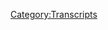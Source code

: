 {{Transcript
    | title         = [[707: Dan's War]]
    | caption       = [https://knowledgefight.libsyn.com/707-dans-war Listen to this episode on Libsyn]
    | episodeNumber = [[707: Dan's War|707]]
    | length        = 02:35:21
}}

{{MessageBox
    | header     = Warning: Bot Generated Content
    | text       = This transcript was automatically generated by transcription software and likely contains many mistakes and misattributions. Please check the audio for definitive quotes, attribution, and context.
    | image      = N3yvass4myg91.webp
    | imagewidth = 50px
    | id         = warning
}}

{{TranscriptBlock
    | name      = Unknown Speaker
    | timestamp = 00:00:00.000
    | text      = N-N-N-N-N-N-N-Knowledge Fight
}}

{{TranscriptBlock
    | name      = Unknown Speaker
    | timestamp = 00:00:12.880
    | text      = Damn, and, Jordan, I am SWEATING
}}

{{TranscriptBlock
    | name      = Unknown Speaker
    | timestamp = 00:00:17.920
    | text      = Knowledgefight.com, it's time to pray
}}

{{TranscriptBlock
    | name      = Unknown Speaker
    | timestamp = 00:00:21.039
    | text      = I have great respect for Knowledgefight
}}

{{TranscriptBlock
    | name      = Unknown Speaker
    | timestamp = 00:00:23.760
    | text      = Knowledgefight
}}

{{TranscriptBlock
    | name      = Unknown Speaker
    | timestamp = 00:00:24.719
    | text      = I'm sick of them posing as if they're the good guys
}}

{{TranscriptBlock
    | name      = Unknown Speaker
    | timestamp = 00:00:27.079
    | text      = Saying we are the bad guys
}}

{{TranscriptBlock
    | name      = Unknown Speaker
    | timestamp = 00:00:28.640
    | text      = Knowledgefight
}}

{{TranscriptBlock
    | name      = Unknown Speaker
    | timestamp = 00:00:30.000
    | text      = Damn, and, Jordan, Knowledgefight
}}

{{TranscriptBlock
    | name      = Unknown Speaker
    | timestamp = 00:00:32.000
    | text      = Riddle her, riddle her, riddle her
}}

{{TranscriptBlock
    | name      = Unknown Speaker
    | timestamp = 00:00:34.000
    | text      = Aaaah, need, I need money
}}

{{TranscriptBlock
    | name      = Unknown Speaker
    | timestamp = 00:00:36.399
    | text      = Riddle her, riddle her, riddle her
}}

{{TranscriptBlock
    | name      = Unknown Speaker
    | timestamp = 00:00:39.200
    | text      = Andy and Kansas, Andy and Kansas
}}

{{TranscriptBlock
    | name      = Unknown Speaker
    | timestamp = 00:00:42.079
    | text      = Stop it, Andy and Kansas, Andy and Kansas
}}

{{TranscriptBlock
    | name      = Unknown Speaker
    | timestamp = 00:00:44.560
    | text      = A-a-and, Andy, it's time to pray
}}

{{TranscriptBlock
    | name      = Unknown Speaker
    | timestamp = 00:00:46.960
    | text      = Andy and Kansas, you're on the air, thanks for holding us
}}

{{TranscriptBlock
    | name      = Unknown Speaker
    | timestamp = 00:00:49.359
    | text      = Hello, Alex, I'm a victim, calling in my huge fan
}}

{{TranscriptBlock
    | name      = Unknown Speaker
    | timestamp = 00:00:51.679
    | text      = I love your work
}}

{{TranscriptBlock
    | name      = Unknown Speaker
    | timestamp = 00:00:52.880
    | text      = Knowledgefight
}}

{{TranscriptBlock
    | name      = Unknown Speaker
    | timestamp = 00:00:53.840
    | text      = N-N-N-N-N-N-Knowledgefight.com
}}

{{TranscriptBlock
    | name      = Unknown Speaker
    | timestamp = 00:00:58.960
    | text      = Hey everybody, welcome back to Knowledgefight, I'm Dan
}}

{{TranscriptBlock
    | name      = Unknown Speaker
    | timestamp = 00:01:01.359
    | text      = I'm Jordan
}}

{{TranscriptBlock
    | name      = Unknown Speaker
    | timestamp = 00:01:01.920
    | text      = We're couple dudes, like to sit around in a hotel room
}}

{{TranscriptBlock
    | name      = Unknown Speaker
    | timestamp = 00:01:04.159
    | text      = Far away from Selene, worshipping from afar
}}

{{TranscriptBlock
    | name      = Unknown Speaker
    | timestamp = 00:01:06.400
    | text      = And talking about Alex Jones
}}

{{TranscriptBlock
    | name      = Unknown Speaker
    | timestamp = 00:01:08.079
    | text      = Oh, indeed we are, Dan
}}

{{TranscriptBlock
    | name      = Unknown Speaker
    | timestamp = 00:01:10.079
    | text      = Jordan
}}

{{TranscriptBlock
    | name      = Unknown Speaker
    | timestamp = 00:01:10.480
    | text      = Dan
}}

{{TranscriptBlock
    | name      = Unknown Speaker
    | timestamp = 00:01:11.120
    | text      = Jordan
}}

{{TranscriptBlock
    | name      = Unknown Speaker
    | timestamp = 00:01:11.840
    | text      = Quick question
}}

{{TranscriptBlock
    | name      = Unknown Speaker
    | timestamp = 00:01:12.719
    | text      = What's up?
}}

{{TranscriptBlock
    | name      = Unknown Speaker
    | timestamp = 00:01:13.280
    | text      = How do you feel about your desk?
}}

{{TranscriptBlock
    | name      = Unknown Speaker
    | timestamp = 00:01:14.560
    | text      = Cause mine's broken
}}

{{TranscriptBlock
    | name      = Unknown Speaker
    | timestamp = 00:01:15.760
    | text      = Uh, oh, in your hotel room?
}}

{{TranscriptBlock
    | name      = Unknown Speaker
    | timestamp = 00:01:17.359
    | text      = Yeah, yeah, yeah
}}

{{TranscriptBlock
    | name      = Unknown Speaker
    | timestamp = 00:01:17.920
    | text      = Did you break it?
}}

{{TranscriptBlock
    | name      = Unknown Speaker
    | timestamp = 00:01:18.719
    | text      = No, I did not
}}

{{TranscriptBlock
    | name      = Unknown Speaker
    | timestamp = 00:01:20.000
    | text      = Walked in there broken
}}

{{TranscriptBlock
    | name      = Unknown Speaker
    | timestamp = 00:01:21.120
    | text      = Sure
}}

{{TranscriptBlock
    | name      = Unknown Speaker
    | timestamp = 00:01:21.519
    | text      = I'm proud of myself
}}

{{TranscriptBlock
    | name      = Unknown Speaker
    | timestamp = 00:01:22.560
    | text      = First time I've ever seen something broken before I touched it
}}

{{TranscriptBlock
    | name      = Unknown Speaker
    | timestamp = 00:01:25.439
    | text      = Yeah, I don't buy it
}}

{{TranscriptBlock
    | name      = Unknown Speaker
    | timestamp = 00:01:26.000
    | text      = First time ever
}}

{{TranscriptBlock
    | name      = Unknown Speaker
    | timestamp = 00:01:27.120
    | text      = Fair enough, but what's your bright spot for today, Dan?
}}

{{TranscriptBlock
    | name      = Unknown Speaker
    | timestamp = 00:01:28.959
    | text      = My bright spot today, Jordan, is the good people at Noribar
}}

{{TranscriptBlock
    | name      = Unknown Speaker
    | timestamp = 00:01:33.920
    | text      = Out in Louisville, Kentucky
}}

{{TranscriptBlock
    | name      = Unknown Speaker
    | timestamp = 00:01:36.000
    | text      = Louisville, as some people pronounce it
}}

{{TranscriptBlock
    | name      = Unknown Speaker
    | timestamp = 00:01:37.840
    | text      = Yes
}}

{{TranscriptBlock
    | name      = Unknown Speaker
    | timestamp = 00:01:38.159
    | text      = If you're ever out there, the best karaoke bar that side of the Mississippi
}}

{{TranscriptBlock
    | name      = Unknown Speaker
    | timestamp = 00:01:41.439
    | text      = Heroes of the day, I swear to God, you don't even know
}}

{{TranscriptBlock
    | name      = Unknown Speaker
    | timestamp = 00:01:44.319
    | text      = Yeah, so to fill everyone in, we had even more technical problems
}}

{{TranscriptBlock
    | name      = Unknown Speaker
    | timestamp = 00:01:48.159
    | text      = We were gonna put out an episode yesterday
}}

{{TranscriptBlock
    | name      = Unknown Speaker
    | timestamp = 00:01:50.480
    | text      = We totally meant to go Wednesday, Thursday, Friday
}}

{{TranscriptBlock
    | name      = Unknown Speaker
    | timestamp = 00:01:52.879
    | text      = Cause we had, uh, had some fun stuff to talk about
}}

{{TranscriptBlock
    | name      = Unknown Speaker
    | timestamp = 00:01:55.760
    | text      = But, uh, could not get it done
}}

{{TranscriptBlock
    | name      = Unknown Speaker
    | timestamp = 00:01:57.760
    | text      = No
}}

{{TranscriptBlock
    | name      = Unknown Speaker
    | timestamp = 00:01:58.159
    | text      = Uh, really fucked up
}}

{{TranscriptBlock
    | name      = Unknown Speaker
    | timestamp = 00:01:59.359
    | text      = It was, it was looking good for a minute
}}

{{TranscriptBlock
    | name      = Unknown Speaker
    | timestamp = 00:02:02.319
    | text      = And then it all just fell apart
}}

{{TranscriptBlock
    | name      = Unknown Speaker
    | timestamp = 00:02:03.760
    | text      = I mean, it is, it is apropos to call this a war
}}

{{TranscriptBlock
    | name      = Unknown Speaker
    | timestamp = 00:02:07.519
    | text      = Because we did win a lot of battles
}}

{{TranscriptBlock
    | name      = Unknown Speaker
    | timestamp = 00:02:09.919
    | text      = Some battle
}}

{{TranscriptBlock
    | name      = Unknown Speaker
    | timestamp = 00:02:10.479
    | text      = You know, we lost some battles
}}

{{TranscriptBlock
    | name      = Unknown Speaker
    | timestamp = 00:02:11.840
    | text      = We lost, we lost some battles
}}

{{TranscriptBlock
    | name      = Unknown Speaker
    | timestamp = 00:02:13.120
    | text      = But we did win some battles
}}

{{TranscriptBlock
    | name      = Unknown Speaker
    | timestamp = 00:02:14.479
    | text      = There were some times where we were so close, you know?
}}

{{TranscriptBlock
    | name      = Unknown Speaker
    | timestamp = 00:02:17.120
    | text      = It's debatable if we actually won those battles
}}

{{TranscriptBlock
    | name      = Unknown Speaker
    | timestamp = 00:02:19.120
    | text      = Or if we just had the appearance and feeling that we had won those battles
}}

{{TranscriptBlock
    | name      = Unknown Speaker
    | timestamp = 00:02:21.680
    | text      = Well, I mean, we didn't overthrow Charleston, I get it
}}

{{TranscriptBlock
    | name      = Unknown Speaker
    | timestamp = 00:02:24.719
    | text      = Like, the, the war ended with peace, not, you know, like, you know
}}

{{TranscriptBlock
    | name      = Unknown Speaker
    | timestamp = 00:02:27.919
    | text      = Hope sprung eternal
}}

{{TranscriptBlock
    | name      = Unknown Speaker
    | timestamp = 00:02:29.120
    | text      = Yeah
}}

{{TranscriptBlock
    | name      = Unknown Speaker
    | timestamp = 00:02:29.680
    | text      = But, uh, Zach, uh, the proprietor of Noribar
}}

{{TranscriptBlock
    | name      = Unknown Speaker
    | timestamp = 00:02:33.360
    | text      = Indeed
}}

{{TranscriptBlock
    | name      = Unknown Speaker
    | timestamp = 00:02:33.919
    | text      = Is a friend of our, uh, our buddy, uh, here in, uh, Austin
}}

{{TranscriptBlock
    | name      = Unknown Speaker
    | timestamp = 00:02:37.680
    | text      = The Not A Health Ranger, John
}}

{{TranscriptBlock
    | name      = Unknown Speaker
    | timestamp = 00:02:39.759
    | text      = And he helped us out, hooked it up
}}

{{TranscriptBlock
    | name      = Unknown Speaker
    | timestamp = 00:02:41.439
    | text      = And now we've got our equipment all set up
}}

{{TranscriptBlock
    | name      = Unknown Speaker
    | timestamp = 00:02:43.360
    | text      = And I'm not touching it, goddammit
}}

{{TranscriptBlock
    | name      = Unknown Speaker
    | timestamp = 00:02:44.960
    | text      = I know, we are, we are about, I, I honestly think we should move
}}

{{TranscriptBlock
    | name      = Unknown Speaker
    | timestamp = 00:02:48.719
    | text      = A little bit further away
}}

{{TranscriptBlock
    | name      = Unknown Speaker
    | timestamp = 00:02:49.919
    | text      = Yeah
}}

{{TranscriptBlock
    | name      = Unknown Speaker
    | timestamp = 00:02:50.240
    | text      = I mean, you have to be able to read
}}

{{TranscriptBlock
    | name      = Unknown Speaker
    | timestamp = 00:02:51.520
    | text      = But I could be in the other room, frankly
}}

{{TranscriptBlock
    | name      = Unknown Speaker
    | timestamp = 00:02:53.280
    | text      = I'm really worried that there's gonna be some kind of a, like,
}}

{{TranscriptBlock
    | name      = Unknown Speaker
    | timestamp = 00:02:56.240
    | text      = Electromagnetic field that I give off that curses
}}

{{TranscriptBlock
    | name      = Unknown Speaker
    | timestamp = 00:02:59.439
    | text      = Oh shit, the Ocean's Eleven crew is outside
}}

{{TranscriptBlock
    | name      = Unknown Speaker
    | timestamp = 00:03:01.759
    | text      = They're putting out an EMP
}}

{{TranscriptBlock
    | name      = Unknown Speaker
    | timestamp = 00:03:03.199
    | text      = Yeah
}}

{{TranscriptBlock
    | name      = Unknown Speaker
    | timestamp = 00:03:04.000
    | text      = Um, so anyway, if you, uh, are in Louisville, uh, I've pronounced it three ways now
}}

{{TranscriptBlock
    | name      = Unknown Speaker
    | timestamp = 00:03:08.400
    | text      = Yeah, that's the correct number of ways to pronounce it
}}

{{TranscriptBlock
    | name      = Unknown Speaker
    | timestamp = 00:03:10.560
    | text      = I've been there
}}

{{TranscriptBlock
    | name      = Unknown Speaker
    | timestamp = 00:03:11.120
    | text      = Go do some karaoke at Noribar
}}

{{TranscriptBlock
    | name      = Unknown Speaker
    | timestamp = 00:03:13.120
    | text      = Uh, anyway, what's your bright spot?
}}

{{TranscriptBlock
    | name      = Unknown Speaker
    | timestamp = 00:03:14.560
    | text      = Uh, boy, you know, there's no bright spot brighter than
}}

{{TranscriptBlock
    | name      = Unknown Speaker
    | timestamp = 00:03:17.840
    | text      = Finally getting to do this show, Dan
}}

{{TranscriptBlock
    | name      = Unknown Speaker
    | timestamp = 00:03:19.840
    | text      = We have, we have recorded almost several shows
}}

{{TranscriptBlock
    | name      = Unknown Speaker
    | timestamp = 00:03:24.479
    | text      = Yeah, pretty close
}}

{{TranscriptBlock
    | name      = Unknown Speaker
    | timestamp = 00:03:25.439
    | text      = And it has been a little bit like edging, uh, but, like, if edging was with knives, you know,
}}

{{TranscriptBlock
    | name      = Unknown Speaker
    | timestamp = 00:03:32.400
    | text      = Like, it really, really hurts
}}

{{TranscriptBlock
    | name      = Unknown Speaker
    | timestamp = 00:03:33.919
    | text      = And now to be here talking to you, spectacular
}}

{{TranscriptBlock
    | name      = Unknown Speaker
    | timestamp = 00:03:37.360
    | text      = And knowing that we have a thing in front of us
}}

{{TranscriptBlock
    | name      = Unknown Speaker
    | timestamp = 00:03:40.240
    | text      = Yes, indeed
}}

{{TranscriptBlock
    | name      = Unknown Speaker
    | timestamp = 00:03:41.759
    | text      = So, Jordan, today, um, here's, here's the old sitch that we find ourselves in
}}

{{TranscriptBlock
    | name      = Unknown Speaker
    | timestamp = 00:03:46.960
    | text      = Quite honestly, I forgot to get, uh, wonk shoutouts and I think I'm not going to
}}

{{TranscriptBlock
    | name      = Unknown Speaker
    | timestamp = 00:03:51.360
    | text      = Don't worry about it
}}

{{TranscriptBlock
    | name      = Unknown Speaker
    | timestamp = 00:03:51.759
    | text      = No offense, we have been jumping through a lot of hurdles
}}

{{TranscriptBlock
    | name      = Unknown Speaker
    | timestamp = 00:03:54.560
    | text      = Spoiler alert, it's almost midnight
}}

{{TranscriptBlock
    | name      = Unknown Speaker
    | timestamp = 00:03:56.719
    | text      = You don't even know what time it is and you don't want to know when we end
}}

{{TranscriptBlock
    | name      = Unknown Speaker
    | timestamp = 00:04:00.560
    | text      = Yes
}}

{{TranscriptBlock
    | name      = Unknown Speaker
    | timestamp = 00:04:01.039
    | text      = You don't want to have any idea
}}

{{TranscriptBlock
    | name      = Unknown Speaker
    | timestamp = 00:04:02.639
    | text      = No
}}

{{TranscriptBlock
    | name      = Unknown Speaker
    | timestamp = 00:04:03.120
    | text      = Nope
}}

{{TranscriptBlock
    | name      = Unknown Speaker
    | timestamp = 00:04:03.439
    | text      = Keep that, uh, keep that shit far away from you and let me deal with it
}}

{{TranscriptBlock
    | name      = Unknown Speaker
    | timestamp = 00:04:07.280
    | text      = Yes, let's pretend
}}

{{TranscriptBlock
    | name      = Unknown Speaker
    | timestamp = 00:04:08.080
    | text      = So, uh, Jordan, today we are going to be talking about Alex's War
}}

{{TranscriptBlock
    | name      = Unknown Speaker
    | timestamp = 00:04:12.719
    | text      = The new documentary that has come out, uh, comes out today
}}

{{TranscriptBlock
    | name      = Unknown Speaker
    | timestamp = 00:04:16.720
    | text      = What? How did you possibly see it, Dan?
}}

{{TranscriptBlock
    | name      = Unknown Speaker
    | timestamp = 00:04:19.759
    | text      = Some people have accused me of being a witch and let's just say that
}}

{{TranscriptBlock
    | name      = Unknown Speaker
    | timestamp = 00:04:23.040
    | text      = Did you search into your crystal ball and watch it from a distance?
}}

{{TranscriptBlock
    | name      = Unknown Speaker
    | timestamp = 00:04:26.480
    | text      = God gave me a vision of this documentary when I was four
}}

{{TranscriptBlock
    | name      = Unknown Speaker
    | timestamp = 00:04:29.040
    | text      = Well, it turns out you're actually close friends with Glenn Greenwald and you were there at the
}}

{{TranscriptBlock
    | name      = Unknown Speaker
    | timestamp = 00:04:32.399
    | text      = screening, right?
}}

{{TranscriptBlock
    | name      = Unknown Speaker
    | timestamp = 00:04:33.360
    | text      = Yeah, that's correct
}}

{{TranscriptBlock
    | name      = Unknown Speaker
    | timestamp = 00:04:33.920
    | text      = Yeah, that sounds right
}}

{{TranscriptBlock
    | name      = Unknown Speaker
    | timestamp = 00:04:34.800
    | text      = Yeah
}}

{{TranscriptBlock
    | name      = Unknown Speaker
    | timestamp = 00:04:35.120
    | text      = Um, I'm helping him support Bolsonaro's, uh, regime
}}

{{TranscriptBlock
    | name      = Unknown Speaker
    | timestamp = 00:04:38.720
    | text      = Yes, that sounds correct
}}

{{TranscriptBlock
    | name      = Unknown Speaker
    | timestamp = 00:04:39.600
    | text      = So, um, I, I, uh, managed to, uh, to do some watching of this thing, uh, and, uh, I got
}}

{{TranscriptBlock
    | name      = Unknown Speaker
    | timestamp = 00:04:45.839
    | text      = some thoughts on this bad boy
}}

{{TranscriptBlock
    | name      = Unknown Speaker
    | timestamp = 00:04:47.439
    | text      = Oh, yeah?
}}

{{TranscriptBlock
    | name      = Unknown Speaker
    | timestamp = 00:04:48.160
    | text      = Um, it comes out today
}}

{{TranscriptBlock
    | name      = Unknown Speaker
    | timestamp = 00:04:50.079
    | text      = Accurate? 100%, I assume
}}

{{TranscriptBlock
    | name      = Unknown Speaker
    | timestamp = 00:04:51.920
    | text      = Well, here's my first thought
}}

{{TranscriptBlock
    | name      = Unknown Speaker
    | timestamp = 00:04:53.199
    | text      = What?
}}

{{TranscriptBlock
    | name      = Unknown Speaker
    | timestamp = 00:04:53.839
    | text      = Too long
}}

{{TranscriptBlock
    | name      = Unknown Speaker
    | timestamp = 00:04:56.319
    | text      = It's two hours and 11 minutes
}}

{{TranscriptBlock
    | name      = Unknown Speaker
    | timestamp = 00:04:58.240
    | text      = No, no, no, no, no, no, no, no
}}

{{TranscriptBlock
    | name      = Unknown Speaker
    | timestamp = 00:04:59.360
    | text      = Good movie, 90 minutes max
}}

{{TranscriptBlock
    | name      = Unknown Speaker
    | timestamp = 00:05:01.279
    | text      = Trim that baby up
}}

{{TranscriptBlock
    | name      = Unknown Speaker
    | timestamp = 00:05:02.560
    | text      = Max
}}

{{TranscriptBlock
    | name      = Unknown Speaker
    | timestamp = 00:05:02.879
    | text      = Especially if you're doing a theatrical release
}}

{{TranscriptBlock
    | name      = Unknown Speaker
    | timestamp = 00:05:05.040
    | text      = You expect people to sit and watch Alex for that long?
}}

{{TranscriptBlock
    | name      = Unknown Speaker
    | timestamp = 00:05:07.199
    | text      = No, I was, well, I, well, let me tell you this right now, Dan
}}

{{TranscriptBlock
    | name      = Unknown Speaker
    | timestamp = 00:05:11.519
    | text      = When I was in the courtroom today, people watched Alex's show for a full hour
}}

{{TranscriptBlock
    | name      = Unknown Speaker
    | timestamp = 00:05:16.480
    | text      = How did you think they did?
}}

{{TranscriptBlock
    | name      = Unknown Speaker
    | timestamp = 00:05:18.000
    | text      = I was watching the stream of that and they did, I mean, I, I think your tweet about one of the
}}

{{TranscriptBlock
    | name      = Unknown Speaker
    | timestamp = 00:05:24.160
    | text      = jurors who was writing notes
}}

{{TranscriptBlock
    | name      = Unknown Speaker
    | timestamp = 00:05:25.519
    | text      = That is the enduring
}}

{{TranscriptBlock
    | name      = Unknown Speaker
    | timestamp = 00:05:28.720
    | text      = When I saw him, he was right there, I looked over his shoulder
}}

{{TranscriptBlock
    | name      = Unknown Speaker
    | timestamp = 00:05:32.000
    | text      = When I saw him writing so diligently, he like really cared
}}

{{TranscriptBlock
    | name      = Unknown Speaker
    | timestamp = 00:05:36.000
    | text      = And then at one moment you could see him stop
}}

{{TranscriptBlock
    | name      = Unknown Speaker
    | timestamp = 00:05:38.800
    | text      = And you were like, yep, we've all gotten there
}}

{{TranscriptBlock
    | name      = Unknown Speaker
    | timestamp = 00:05:41.120
    | text      = He realized like, I don't need to pay attention to this
}}

{{TranscriptBlock
    | name      = Unknown Speaker
    | timestamp = 00:05:43.680
    | text      = This is not going to mean anything
}}

{{TranscriptBlock
    | name      = Unknown Speaker
    | timestamp = 00:05:46.000
    | text      = We're done here
}}

{{TranscriptBlock
    | name      = Unknown Speaker
    | timestamp = 00:05:47.680
    | text      = So this, this is going to be something, and I will say actually, interestingly, even out
}}

{{TranscriptBlock
    | name      = Unknown Speaker
    | timestamp = 00:05:53.920
    | text      = of context drop from this documentary, and I actually think that Alex sums up some of
}}

{{TranscriptBlock
    | name      = Unknown Speaker
    | timestamp = 00:05:58.560
    | text      = my feelings about this documentary fairly well
}}

{{TranscriptBlock
    | name      = Unknown Speaker
    | timestamp = 00:06:00.720
    | text      = Interesting
}}

{{TranscriptBlock
    | name      = Unknown Speaker
    | timestamp = 00:06:01.040
    | text      = Which I'm just ranting the whole thing's horseshit
}}

{{TranscriptBlock
    | name      = Unknown Speaker
    | timestamp = 00:06:03.519
    | text      = It's all just insane
}}

{{TranscriptBlock
    | name      = Unknown Speaker
    | timestamp = 00:06:04.800
    | text      = Yep
}}

{{TranscriptBlock
    | name      = Unknown Speaker
    | timestamp = 00:06:05.360
    | text      = Yeah, yeah, yeah
}}

{{TranscriptBlock
    | name      = Unknown Speaker
    | timestamp = 00:06:06.240
    | text      = That's pretty close to, to my feelings
}}

{{TranscriptBlock
    | name      = Unknown Speaker
    | timestamp = 00:06:08.879
    | text      = I think you are a witch
}}

{{TranscriptBlock
    | name      = Unknown Speaker
    | timestamp = 00:06:09.759
    | text      = Just ranting, it's all horseshit
}}

{{TranscriptBlock
    | name      = Unknown Speaker
    | timestamp = 00:06:11.040
    | text      = Is that a deep fake?
}}

{{TranscriptBlock
    | name      = Unknown Speaker
    | timestamp = 00:06:13.680
    | text      = Shallow fake
}}

{{TranscriptBlock
    | name      = Unknown Speaker
    | timestamp = 00:06:14.720
    | text      = Yes
}}

{{TranscriptBlock
    | name      = Unknown Speaker
    | timestamp = 00:06:15.600
    | text      = So, like I said, this thing is too long, and there's a lot of problems
}}

{{TranscriptBlock
    | name      = Unknown Speaker
    | timestamp = 00:06:20.240
    | text      = But in advance of this documentary coming out, Jordan, I wanted to bring this up
}}

{{TranscriptBlock
    | name      = Unknown Speaker
    | timestamp = 00:06:24.800
    | text      = There have been some people who have maybe shown a few too many of their cards in discussing
}}

{{TranscriptBlock
    | name      = Unknown Speaker
    | timestamp = 00:06:29.839
    | text      = this documentary
}}

{{TranscriptBlock
    | name      = Unknown Speaker
    | timestamp = 00:06:31.120
    | text      = Some of these cards have been a little difficult to interpret, they were, but they were shown
}}

{{TranscriptBlock
    | name      = Unknown Speaker
    | timestamp = 00:06:34.639
    | text      = all the same
}}

{{TranscriptBlock
    | name      = Unknown Speaker
    | timestamp = 00:06:35.279
    | text      = You have Glenn Greenwald, who agreed to do an embarrassing Q&A event at the premiere
}}

{{TranscriptBlock
    | name      = Unknown Speaker
    | timestamp = 00:06:40.079
    | text      = of this film, where he interviewed Alex as a promotional event for the movie
}}

{{TranscriptBlock
    | name      = Unknown Speaker
    | timestamp = 00:06:44.480
    | text      = We're going to cover that Q&A on our next episode, so I'll leave some of my more specific
}}

{{TranscriptBlock
    | name      = Unknown Speaker
    | timestamp = 00:06:48.639
    | text      = thoughts on the side for a moment
}}

{{TranscriptBlock
    | name      = Unknown Speaker
    | timestamp = 00:06:51.040
    | text      = And then you had Matt Taibbi, who posted a ridiculous post on his substack where he appeared
}}

{{TranscriptBlock
    | name      = Unknown Speaker
    | timestamp = 00:06:55.920
    | text      = to just want to scold people who think this documentary is bad
}}

{{TranscriptBlock
    | name      = Unknown Speaker
    | timestamp = 00:06:59.600
    | text      = I honestly don't know his full argument, because apparently the full thing is behind a paywall
}}

{{TranscriptBlock
    | name      = Unknown Speaker
    | timestamp = 00:07:04.639
    | text      = and he can fuck right off with that, but you get the point just from the free version
}}

{{TranscriptBlock
    | name      = Unknown Speaker
    | timestamp = 00:07:09.120
    | text      = This is one of the more particularly pathetic passages in that
}}

{{TranscriptBlock
    | name      = Unknown Speaker
    | timestamp = 00:07:13.360
    | text      = Quote, in the pre-Trump era, it was understood reporters weren't supposed to avoid ugly or
}}

{{TranscriptBlock
    | name      = Unknown Speaker
    | timestamp = 00:07:18.000
    | text      = scary topics
}}

{{TranscriptBlock
    | name      = Unknown Speaker
    | timestamp = 00:07:19.199
    | text      = We were supposed to dive right in, and in the non-judgmental manner of doctors, figure
}}

{{TranscriptBlock
    | name      = Unknown Speaker
    | timestamp = 00:07:24.000
    | text      = them out
}}

{{TranscriptBlock
    | name      = Unknown Speaker
    | timestamp = 00:07:24.800
    | text      = That was the job, but somewhere along the line it became too taboo to ask the usual
}}

{{TranscriptBlock
    | name      = Unknown Speaker
    | timestamp = 00:07:29.199
    | text      = why questions about the likes of Trump, or 4chan surfers, or the subject of Moyer's new
}}

{{TranscriptBlock
    | name      = Unknown Speaker
    | timestamp = 00:07:34.560
    | text      = movie, Alex's War, the infamous Infowars host Alex Jones
}}

{{TranscriptBlock
    | name      = Unknown Speaker
    | timestamp = 00:07:38.720
    | text      = I'm gonna have to stop you right there, I threw a brick through his window while you
}}

{{TranscriptBlock
    | name      = Unknown Speaker
    | timestamp = 00:07:42.079
    | text      = were reading that
}}

{{TranscriptBlock
    | name      = Unknown Speaker
    | timestamp = 00:07:42.720
    | text      = It is a little frustrating
}}

{{TranscriptBlock
    | name      = Unknown Speaker
    | timestamp = 00:07:44.480
    | text      = After scolding people who aren't engaging enough with monsters, Taibbi ends his free
}}

{{TranscriptBlock
    | name      = Unknown Speaker
    | timestamp = 00:07:48.879
    | text      = section with this
}}

{{TranscriptBlock
    | name      = Unknown Speaker
    | timestamp = 00:07:50.160
    | text      = Quote, journalists now aren't supposed to look too closely at their motivations, and
}}

{{TranscriptBlock
    | name      = Unknown Speaker
    | timestamp = 00:07:54.959
    | text      = most don't. Wearing in curiosity like a badge of honor, Moyer looked, referring to Alex
}}

{{TranscriptBlock
    | name      = Unknown Speaker
    | timestamp = 00:08:02.240
    | text      = Lee Moyer, the director of this documentary
}}

{{TranscriptBlock
    | name      = Unknown Speaker
    | timestamp = 00:08:04.879
    | text      = I read Taibbi's book like 20 years ago where he was like the octopus capitalism or whatever
}}

{{TranscriptBlock
    | name      = Unknown Speaker
    | timestamp = 00:08:11.839
    | text      = bullshit he was writing then, and I was like, man, this guy's got some thoughts, and much
}}

{{TranscriptBlock
    | name      = Unknown Speaker
    | timestamp = 00:08:16.160
    | text      = like Glenn Greenwald, he shit himself in his mouth, that's crazy
}}

{{TranscriptBlock
    | name      = Unknown Speaker
    | timestamp = 00:08:20.480
    | text      = Having watched this documentary, I can tell you that if Taibbi isn't getting paid to
}}

{{TranscriptBlock
    | name      = Unknown Speaker
    | timestamp = 00:08:24.399
    | text      = write that, he either hasn't seen this film, or he's one of the stupidest assholes on
}}

{{TranscriptBlock
    | name      = Unknown Speaker
    | timestamp = 00:08:28.319
    | text      = substack, and that is a deep roster of stupid assholes
}}

{{TranscriptBlock
    | name      = Unknown Speaker
    | timestamp = 00:08:32.240
    | text      = We'll see through this exploration that this is not a documentary that asks why at any
}}

{{TranscriptBlock
    | name      = Unknown Speaker
    | timestamp = 00:08:37.200
    | text      = point, and to the extent that it's even a concern, the why is entirely constructed by
}}

{{TranscriptBlock
    | name      = Unknown Speaker
    | timestamp = 00:08:42.080
    | text      = the subject of the film, Alex himself
}}

{{TranscriptBlock
    | name      = Unknown Speaker
    | timestamp = 00:08:45.200
    | text      = When you have somebody who's a huge liar, and the reason he's divisive is because he's
}}

{{TranscriptBlock
    | name      = Unknown Speaker
    | timestamp = 00:08:49.600
    | text      = a hateful liar who lies all the time, it's kind of irresponsible to produce a documentary
}}

{{TranscriptBlock
    | name      = Unknown Speaker
    | timestamp = 00:08:54.000
    | text      = about them that skirts the issue almost entirely, and if it's even addressed at all, it would
}}

{{TranscriptBlock
    | name      = Unknown Speaker
    | timestamp = 00:08:58.639
    | text      = just be Alex saying, I'm not a liar, which is then taken as fact
}}

{{TranscriptBlock
    | name      = Unknown Speaker
    | timestamp = 00:09:02.799
    | text      = There are no dissenting voices, there is no other side presented at all outside of random
}}

{{TranscriptBlock
    | name      = Unknown Speaker
    | timestamp = 00:09:07.600
    | text      = people on the street yelling at Alex, and short snippets of TV hosts making fun of him,
}}

{{TranscriptBlock
    | name      = Unknown Speaker
    | timestamp = 00:09:12.399
    | text      = which actually aren't included to provide any sense of balance, they're there to inflate
}}

{{TranscriptBlock
    | name      = Unknown Speaker
    | timestamp = 00:09:16.480
    | text      = the image of Alex's noble persecution
}}

{{TranscriptBlock
    | name      = Unknown Speaker
    | timestamp = 00:09:19.360
    | text      = This documentary sucks, I will say that right off the top here and I make no bones about
}}

{{TranscriptBlock
    | name      = Unknown Speaker
    | timestamp = 00:09:23.600
    | text      = it, I'm not trying to pretend to be a Taibian neutral observer
}}

{{TranscriptBlock
    | name      = Unknown Speaker
    | timestamp = 00:09:28.159
    | text      = Here's what we need to do, we need to bottle you up for another few, like before our next
}}

{{TranscriptBlock
    | name      = Unknown Speaker
    | timestamp = 00:09:33.360
    | text      = episode we need to make it impossible for you to record anything so that all of your
}}

{{TranscriptBlock
    | name      = Unknown Speaker
    | timestamp = 00:09:38.240
    | text      = fury and passion and rage goes into writing about Matt Taibbi's bullshit, man you are
}}

{{TranscriptBlock
    | name      = Unknown Speaker
    | timestamp = 00:09:43.840
    | text      = a fucking dynamo my friend
}}

{{TranscriptBlock
    | name      = Unknown Speaker
    | timestamp = 00:09:45.679
    | text      = I don't want to go that direction
}}

{{TranscriptBlock
    | name      = Unknown Speaker
    | timestamp = 00:09:48.480
    | text      = Fair enough
}}

{{TranscriptBlock
    | name      = Unknown Speaker
    | timestamp = 00:09:49.039
    | text      = But this, Alex Jones, is a subject that I know and understand intimately, and seeing
}}

{{TranscriptBlock
    | name      = Unknown Speaker
    | timestamp = 00:09:53.360
    | text      = it covered like this and witnessing these supposed free thinkers like Taibbi and Glenn
}}

{{TranscriptBlock
    | name      = Unknown Speaker
    | timestamp = 00:09:58.000
    | text      = Greenwald congratulate themselves for having the courage to support this film is disgusting
}}

{{TranscriptBlock
    | name      = Unknown Speaker
    | timestamp = 00:10:03.039
    | text      = Seeing them scold people for not engaging with what is pure and simple and exercise
}}

{{TranscriptBlock
    | name      = Unknown Speaker
    | timestamp = 00:10:07.039
    | text      = in whitewashing and rehabilitating the image of Alex strategically released at the time
}}

{{TranscriptBlock
    | name      = Unknown Speaker
    | timestamp = 00:10:12.080
    | text      = of his Sandy Hook trial's beginning is an inexcusable act of either malice or intense
}}

{{TranscriptBlock
    | name      = Unknown Speaker
    | timestamp = 00:10:17.039
    | text      = delusion
}}

{{TranscriptBlock
    | name      = Unknown Speaker
    | timestamp = 00:10:18.000
    | text      = I can accept that it's possible that they think this film presents a fair and nuanced
}}

{{TranscriptBlock
    | name      = Unknown Speaker
    | timestamp = 00:10:21.679
    | text      = picture of Alex, and then maybe they aren't acting out of a place of severely ill will
}}

{{TranscriptBlock
    | name      = Unknown Speaker
    | timestamp = 00:10:26.879
    | text      = but I have to say if that's the case then they're guilty of the very thing they're
}}

{{TranscriptBlock
    | name      = Unknown Speaker
    | timestamp = 00:10:31.360
    | text      = scolding everybody else about, not engaging with difficult subjects
}}

{{TranscriptBlock
    | name      = Unknown Speaker
    | timestamp = 00:10:36.240
    | text      = The only way to think that this documentary can be experienced as just showing Alex as
}}

{{TranscriptBlock
    | name      = Unknown Speaker
    | timestamp = 00:10:40.799
    | text      = he is would be if you have done zero investigation on him and simply accept the framing that's
}}

{{TranscriptBlock
    | name      = Unknown Speaker
    | timestamp = 00:10:46.240
    | text      = put in front of you unquestioningly
}}

{{TranscriptBlock
    | name      = Unknown Speaker
    | timestamp = 00:10:48.159
    | text      = Having spent more than my fair share of time researching the topic, I can say with absolute
}}

{{TranscriptBlock
    | name      = Unknown Speaker
    | timestamp = 00:10:52.559
    | text      = confidence that Greenwald and Taibbi and anybody else who's not a full-on info warrior or right-wing
}}

{{TranscriptBlock
    | name      = Unknown Speaker
    | timestamp = 00:10:57.840
    | text      = zealot who says that this documentary shows a complicated and fair picture of Alex, they're
}}

{{TranscriptBlock
    | name      = Unknown Speaker
    | timestamp = 00:11:02.879
    | text      = a coward who's afraid to look at Alex as he actually is, or they've been tricked
}}

{{TranscriptBlock
    | name      = Unknown Speaker
    | timestamp = 00:11:07.120
    | text      = Fuck these people who are trying to rehabilitate Alex's image and make fawning portraits
}}

{{TranscriptBlock
    | name      = Unknown Speaker
    | timestamp = 00:11:11.120
    | text      = of him more mainstream, using whatever credibility they have in some perverted way
}}

{{TranscriptBlock
    | name      = Unknown Speaker
    | timestamp = 00:11:18.080
    | text      = It's a perverted exercise of like, oh you guys just can't handle dealing with this person who you're afraid of
}}

{{TranscriptBlock
    | name      = Unknown Speaker
    | timestamp = 00:11:25.679
    | text      = or he's saying things that are dangerous to your worldview
}}

{{TranscriptBlock
    | name      = Unknown Speaker
    | timestamp = 00:11:29.759
    | text      = Fuck off, I've done 700 episodes on this clown
}}

{{TranscriptBlock
    | name      = Unknown Speaker
    | timestamp = 00:11:33.360
    | text      = Let it be known that this will go down as one of the most righteously furious weeks
}}

{{TranscriptBlock
    | name      = Unknown Speaker
    | timestamp = 00:11:40.799
    | text      = of any human beings in the history of the world between you, me, Mark, etc.
}}

{{TranscriptBlock
    | name      = Unknown Speaker
    | timestamp = 00:11:46.799
    | text      = This shit is- how are we in this room? Did you hear that the fire department was called earlier today?
}}

{{TranscriptBlock
    | name      = Unknown Speaker
    | timestamp = 00:11:56.240
    | text      = Oh, I was taking a nap and I was woken up by them saying everyone can come back into their rooms
}}

{{TranscriptBlock
    | name      = Unknown Speaker
    | timestamp = 00:12:02.240
    | text      = I was in my room the whole time! And I was like, you know what, this is because I'm too mad!
}}

{{TranscriptBlock
    | name      = Unknown Speaker
    | timestamp = 00:12:07.679
    | text      = Oh, see if I were Alex, I would say that it was Alex and the info warriors trying to
}}

{{TranscriptBlock
    | name      = Unknown Speaker
    | timestamp = 00:12:13.440
    | text      = smoke us out of the building so they could attack us, like he said about Chantilly, Virginia
}}

{{TranscriptBlock
    | name      = Unknown Speaker
    | timestamp = 00:12:17.679
    | text      = when he was staying at that hotel outside Bilderberg and he pretended that he was under attack
}}

{{TranscriptBlock
    | name      = Unknown Speaker
    | timestamp = 00:12:21.759
    | text      = That's a good point. Dan, I'm gonna self-say to myself, neighbors
}}

{{TranscriptBlock
    | name      = Unknown Speaker
    | timestamp = 00:12:25.919
    | text      = Yeah, I also want to say that incident where Alex pretended that the globalists were trying to attack him
}}

{{TranscriptBlock
    | name      = Unknown Speaker
    | timestamp = 00:12:32.559
    | text      = and Chantilly not in this documentary. I'm gonna make a lot of points of things that aren't in here
}}

{{TranscriptBlock
    | name      = Unknown Speaker
    | timestamp = 00:12:37.200
    | text      = That would be smart
}}

{{TranscriptBlock
    | name      = Unknown Speaker
    | timestamp = 00:12:38.080
    | text      = Also, the time that he went bullhorn Bilderberg in Canada. Nope, not in this
}}

{{TranscriptBlock
    | name      = Unknown Speaker
    | timestamp = 00:12:44.720
    | text      = Did they play the doodle-doo-doo-doo-doo-doo-doo-doo-doo-doo-doo-doo?
}}

{{TranscriptBlock
    | name      = Unknown Speaker
    | timestamp = 00:12:46.799
    | text      = No guitar or no violin
}}

{{TranscriptBlock
    | name      = Unknown Speaker
    | timestamp = 00:12:49.200
    | text      = What's the fucking point?
}}

{{TranscriptBlock
    | name      = Unknown Speaker
    | timestamp = 00:12:49.840
    | text      = I know. So anyway, here is the beginning of the film and it starts with a one-shot of Alex
}}

{{TranscriptBlock
    | name      = Unknown Speaker
    | timestamp = 00:12:55.600
    | text      = staring at the camera, a much younger man
}}

{{TranscriptBlock
    | name      = Unknown Speaker
    | timestamp = 00:12:58.399
    | text      = Hello, I'm Alex Jones and I'm a radio and television host based in Austin, Texas
}}

{{TranscriptBlock
    | name      = Unknown Speaker
    | timestamp = 00:13:03.679
    | text      = and for many years I've been exposing the criminal activities of the global elite
}}

{{TranscriptBlock
    | name      = Unknown Speaker
    | timestamp = 00:13:08.799
    | text      = also known as the New World Order
}}

{{TranscriptBlock
    | name      = Unknown Speaker
    | timestamp = 00:13:11.279
    | text      = My research has covered such topics as the militarization of police,
}}

{{TranscriptBlock
    | name      = Unknown Speaker
    | timestamp = 00:13:16.000
    | text      = the attack on America's national sovereignty, the destruction of private property rights, the family
}}

{{TranscriptBlock
    | name      = Unknown Speaker
    | timestamp = 00:13:23.360
    | text      = All of these institutions must be destroyed
}}

{{TranscriptBlock
    | name      = Unknown Speaker
    | timestamp = 00:13:26.879
    | text      = before the establishment can create their ultimate dream, a one-world government
}}

{{TranscriptBlock
    | name      = Unknown Speaker
    | timestamp = 00:13:32.080
    | text      = So this documentary begins with a clip that was originally the intro for Alex's film
}}

{{TranscriptBlock
    | name      = Unknown Speaker
    | timestamp = 00:13:36.639
    | text      = Dark Secrets Inside Bohemian Grove
}}

{{TranscriptBlock
    | name      = Unknown Speaker
    | timestamp = 00:13:39.279
    | text      = It's kind of fitting because although Alex probably shot to prominence
}}

{{TranscriptBlock
    | name      = Unknown Speaker
    | timestamp = 00:13:43.200
    | text      = mostly through his 9-11 conspiracy activity
}}

{{TranscriptBlock
    | name      = Unknown Speaker
    | timestamp = 00:13:45.759
    | text      = one of his earliest publicity stunts that he pulled was the whole charade of Bohemian Grove
}}

{{TranscriptBlock
    | name      = Unknown Speaker
    | timestamp = 00:13:50.320
    | text      = and what is this documentary Alex's War but another publicity stunt?
}}

{{TranscriptBlock
    | name      = Unknown Speaker
    | timestamp = 00:13:55.120
    | text      = There's a thematic resonance that may not have been
}}

{{TranscriptBlock
    | name      = Unknown Speaker
    | timestamp = 00:13:58.080
    | text      = intended that is made by putting this clip at the start of this documentary
}}

{{TranscriptBlock
    | name      = Unknown Speaker
    | timestamp = 00:14:02.240
    | text      = It links Alex's bullshit from his early career to the bullshit
}}

{{TranscriptBlock
    | name      = Unknown Speaker
    | timestamp = 00:14:05.519
    | text      = he's in the middle of trying to pass off and sell you as you watch this documentary
}}

{{TranscriptBlock
    | name      = Unknown Speaker
    | timestamp = 00:14:10.399
    | text      = In the same way that he intentionally lied about the circumstances of his trip to the Grove
}}

{{TranscriptBlock
    | name      = Unknown Speaker
    | timestamp = 00:14:15.039
    | text      = in order to manufacture a false reality that affirmed his worldview
}}

{{TranscriptBlock
    | name      = Unknown Speaker
    | timestamp = 00:14:18.399
    | text      = this documentary is literally nothing other than Alex Lee Moyer
}}

{{TranscriptBlock
    | name      = Unknown Speaker
    | timestamp = 00:14:21.840
    | text      = allowing Alex to use her to do that again
}}

{{TranscriptBlock
    | name      = Unknown Speaker
    | timestamp = 00:14:25.039
    | text      = present a wholly dishonest portrait that creates a false reality
}}

{{TranscriptBlock
    | name      = Unknown Speaker
    | timestamp = 00:14:28.399
    | text      = wherein Alex's idiotic worldview is affirmed and shown to have been right all along
}}

{{TranscriptBlock
    | name      = Unknown Speaker
    | timestamp = 00:14:33.840
    | text      = Based on literally everything in this documentary
}}

{{TranscriptBlock
    | name      = Unknown Speaker
    | timestamp = 00:14:36.080
    | text      = I can very confidently say that this is not what Moyer was going for
}}

{{TranscriptBlock
    | name      = Unknown Speaker
    | timestamp = 00:14:40.080
    | text      = but it's interesting if you want to over analyze it like a lit major
}}

{{TranscriptBlock
    | name      = Unknown Speaker
    | timestamp = 00:14:44.000
    | text      = Sure, yeah, no, I can definitely see the, what would you call it?
}}

{{TranscriptBlock
    | name      = Unknown Speaker
    | timestamp = 00:14:48.720
    | text      = like the incidental irony of the circumstance wherein you know
}}

{{TranscriptBlock
    | name      = Unknown Speaker
    | timestamp = 00:14:52.960
    | text      = if you were making one movie you could play this clip
}}

{{TranscriptBlock
    | name      = Unknown Speaker
    | timestamp = 00:14:56.879
    | text      = but if you were making a movie about that movie you would play that clip
}}

{{TranscriptBlock
    | name      = Unknown Speaker
    | timestamp = 00:15:00.080
    | text      = and then play like a a cut over it where it's like
}}

{{TranscriptBlock
    | name      = Unknown Speaker
    | timestamp = 00:15:04.159
    | text      = wrong you know like that kind of thing and then the rest of your movie would begin
}}

{{TranscriptBlock
    | name      = Unknown Speaker
    | timestamp = 00:15:08.559
    | text      = Yeah, yeah, there may be a couple moments in this film that kind of have that feeling to it
}}

{{TranscriptBlock
    | name      = Unknown Speaker
    | timestamp = 00:15:15.039
    | text      = it's like you didn't mean this but it's there's an accidental thing here
}}

{{TranscriptBlock
    | name      = Unknown Speaker
    | timestamp = 00:15:19.679
    | text      = The H1 behind the music, right? A little bit like worse
}}

{{TranscriptBlock
    | name      = Unknown Speaker
    | timestamp = 00:15:24.480
    | text      = You watch the documentary about a cheap trick you know and it's like
}}

{{TranscriptBlock
    | name      = Unknown Speaker
    | timestamp = 00:15:30.000
    | text      = oh it's so cool that they're alive and then you watch the behind the music
}}

{{TranscriptBlock
    | name      = Unknown Speaker
    | timestamp = 00:15:33.039
    | text      = and it's like they did a lot of drugs and they're all dead
}}

{{TranscriptBlock
    | name      = Unknown Speaker
    | timestamp = 00:15:35.360
    | text      = you know it's like that kind of feeling
}}

{{TranscriptBlock
    | name      = Unknown Speaker
    | timestamp = 00:15:37.039
    | text      = Oh no
}}

{{TranscriptBlock
    | name      = Unknown Speaker
    | timestamp = 00:15:37.759
    | text      = Yeah, yeah, oh I'm so sad, yeah
}}

{{TranscriptBlock
    | name      = Unknown Speaker
    | timestamp = 00:15:39.519
    | text      = And then things took a turn
}}

{{TranscriptBlock
    | name      = Unknown Speaker
    | timestamp = 00:15:42.559
    | text      = So the documentary itself starts with some glamour shots
}}

{{TranscriptBlock
    | name      = Unknown Speaker
    | timestamp = 00:15:46.799
    | text      = basically of Owen Troyer at the Stop the Steal rallies in November in DC
}}

{{TranscriptBlock
    | name      = Unknown Speaker
    | timestamp = 00:15:54.799
    | text      = and some people are yelling at him and what have you
}}

{{TranscriptBlock
    | name      = Unknown Speaker
    | timestamp = 00:15:57.039
    | text      = it's a it's a good time
}}

{{TranscriptBlock
    | name      = Unknown Speaker
    | timestamp = 00:16:27.039
    | text      = Wow
}}

{{TranscriptBlock
    | name      = Unknown Speaker
    | timestamp = 00:16:31.440
    | text      = Four million man march, mega march, this ain't a million people dude
}}

{{TranscriptBlock
    | name      = Unknown Speaker
    | timestamp = 00:16:37.519
    | text      = This is the same opening to Swan Lake, did you know that?
}}

{{TranscriptBlock
    | name      = Unknown Speaker
    | timestamp = 00:16:51.200
    | text      = Yeah, so the doc begins with a bunch of shots of Owen dramatically yelling into a bullhorn
}}

{{TranscriptBlock
    | name      = Unknown Speaker
    | timestamp = 00:16:56.000
    | text      = while surrounded by a ton of security many of whom are the same folks
}}

{{TranscriptBlock
    | name      = Unknown Speaker
    | timestamp = 00:17:00.240
    | text      = that we've been seeing in the courtroom
}}

{{TranscriptBlock
    | name      = Unknown Speaker
    | timestamp = 00:17:02.159
    | text      = Interspersed are shots of people yelling at the Trump fans
}}

{{TranscriptBlock
    | name      = Unknown Speaker
    | timestamp = 00:17:05.279
    | text      = more or less meant to signify the threat of Antifa
}}

{{TranscriptBlock
    | name      = Unknown Speaker
    | timestamp = 00:17:08.079
    | text      = I guess to justify the ridiculous amount of bodyguards
}}

{{TranscriptBlock
    | name      = Unknown Speaker
    | timestamp = 00:17:11.039
    | text      = every Infowars person has when they're in public
}}

{{TranscriptBlock
    | name      = Unknown Speaker
    | timestamp = 00:17:13.759
    | text      = Absurd
}}

{{TranscriptBlock
    | name      = Unknown Speaker
    | timestamp = 00:17:14.480
    | text      = Also this is where the film introduces its framing device
}}

{{TranscriptBlock
    | name      = Unknown Speaker
    | timestamp = 00:17:18.880
    | text      = The film begins with footage from DC from the Stop the Steal protests
}}

{{TranscriptBlock
    | name      = Unknown Speaker
    | timestamp = 00:17:22.480
    | text      = that happened in November 2020 which you may recall as the endpoint of Owen's stupid caravan
}}

{{TranscriptBlock
    | name      = Unknown Speaker
    | timestamp = 00:17:28.240
    | text      = This is presented as 72 days until the election which will be how all of this is understood
}}

{{TranscriptBlock
    | name      = Unknown Speaker
    | timestamp = 00:17:33.680
    | text      = The documentary is, I'm sorry, not 72 days till the election, the inauguration
}}

{{TranscriptBlock
    | name      = Unknown Speaker
    | timestamp = 00:17:38.160
    | text      = Sure, sure
}}

{{TranscriptBlock
    | name      = Unknown Speaker
    | timestamp = 00:17:38.960
    | text      = This documentary is a countdown to the point when Biden is set to be sworn in
}}

{{TranscriptBlock
    | name      = Unknown Speaker
    | timestamp = 00:17:42.720
    | text      = with the flashbacks to points of Alex's career thrown in
}}

{{TranscriptBlock
    | name      = Unknown Speaker
    | timestamp = 00:17:46.240
    | text      = in order to I guess pad the runtime or something
}}

{{TranscriptBlock
    | name      = Unknown Speaker
    | timestamp = 00:17:48.960
    | text      = Yeah, what was the name of your, of our caravan?
}}

{{TranscriptBlock
    | name      = Unknown Speaker
    | timestamp = 00:17:51.039
    | text      = Dance Caravanity Project
}}

{{TranscriptBlock
    | name      = Unknown Speaker
    | timestamp = 00:17:52.559
    | text      = There it is, yeah, there it is, yeah, let's just make sure that's in there
}}

{{TranscriptBlock
    | name      = Unknown Speaker
    | timestamp = 00:17:54.559
    | text      = Parts one and two
}}

{{TranscriptBlock
    | name      = Unknown Speaker
    | timestamp = 00:17:56.480
    | text      = Before we get any further, it goes without saying that there are huge chunks of Alex's career
}}

{{TranscriptBlock
    | name      = Unknown Speaker
    | timestamp = 00:18:00.400
    | text      = that are completely ignored by this film
}}

{{TranscriptBlock
    | name      = Unknown Speaker
    | timestamp = 00:18:02.880
    | text      = For instance, there's no mention of his highly disgraceful Boston bombing coverage
}}

{{TranscriptBlock
    | name      = Unknown Speaker
    | timestamp = 00:18:06.880
    | text      = There's nothing about Jade Helm, there's nothing about Y2K
}}

{{TranscriptBlock
    | name      = Unknown Speaker
    | timestamp = 00:18:10.160
    | text      = These things and countless others aren't included because if they were mentioned
}}

{{TranscriptBlock
    | name      = Unknown Speaker
    | timestamp = 00:18:14.160
    | text      = it would detract from the illusion that this film is trying to construct
}}

{{TranscriptBlock
    | name      = Unknown Speaker
    | timestamp = 00:18:17.200
    | text      = Times that Alex was wrong, like about Sandy Hook
}}

{{TranscriptBlock
    | name      = Unknown Speaker
    | timestamp = 00:18:20.559
    | text      = are meant to be seen as the rare occasions when he's meant well but got something wrong
}}

{{TranscriptBlock
    | name      = Unknown Speaker
    | timestamp = 00:18:25.279
    | text      = Looking at the broader picture of Alex's career would too easily reveal a different pattern
}}

{{TranscriptBlock
    | name      = Unknown Speaker
    | timestamp = 00:18:29.680
    | text      = which really doesn't serve Moyer or this documentary's purpose
}}

{{TranscriptBlock
    | name      = Unknown Speaker
    | timestamp = 00:18:33.839
    | text      = Through this you see lies that Alex is presenting
}}

{{TranscriptBlock
    | name      = Unknown Speaker
    | timestamp = 00:18:37.200
    | text      = and they are being delivered by Moyer with literally no pushback
}}

{{TranscriptBlock
    | name      = Unknown Speaker
    | timestamp = 00:18:40.640
    | text      = and no other perspective being presented at all
}}

{{TranscriptBlock
    | name      = Unknown Speaker
    | timestamp = 00:18:43.119
    | text      = At other points, there are instances of full-on deceitful framing that is entirely the product
}}

{{TranscriptBlock
    | name      = Unknown Speaker
    | timestamp = 00:18:48.880
    | text      = of how Moyer decided to edit this film
}}

{{TranscriptBlock
    | name      = Unknown Speaker
    | timestamp = 00:18:51.599
    | text      = They are intentional choices that could have been made by the director
}}

{{TranscriptBlock
    | name      = Unknown Speaker
    | timestamp = 00:18:55.039
    | text      = or could not have as they were making the film
}}

{{TranscriptBlock
    | name      = Unknown Speaker
    | timestamp = 00:18:57.839
    | text      = It was up to them
}}

{{TranscriptBlock
    | name      = Unknown Speaker
    | timestamp = 00:19:00.319
    | text      = I'm going to do my best to be sure to delineate the differences between these types of deception
}}

{{TranscriptBlock
    | name      = Unknown Speaker
    | timestamp = 00:19:05.039
    | text      = because it's important to recognize how this product is actually a lie that Moyer and Alex
}}

{{TranscriptBlock
    | name      = Unknown Speaker
    | timestamp = 00:19:09.759
    | text      = are collaborating on creating, whether or not there's actually complete discussions
}}

{{TranscriptBlock
    | name      = Unknown Speaker
    | timestamp = 00:19:16.319
    | text      = Regardless of whether or not Alex and Moyer get into a room together and Alex is like
}}

{{TranscriptBlock
    | name      = Unknown Speaker
    | timestamp = 00:19:20.799
    | text      = hey make me look like I've got a giant dick
}}

{{TranscriptBlock
    | name      = Unknown Speaker
    | timestamp = 00:19:22.960
    | text      = It doesn't matter
}}

{{TranscriptBlock
    | name      = Unknown Speaker
    | timestamp = 00:19:24.960
    | text      = They're creating that through both of their mediums
}}

{{TranscriptBlock
    | name      = Unknown Speaker
    | timestamp = 00:19:28.559
    | text      = Alex through lying and Moyer through directing
}}

{{TranscriptBlock
    | name      = Unknown Speaker
    | timestamp = 00:19:31.200
    | text      = Selectively editing and such
}}

{{TranscriptBlock
    | name      = Unknown Speaker
    | timestamp = 00:19:33.119
    | text      = But here's the thing, Alex is just doing what he always does
}}

{{TranscriptBlock
    | name      = Unknown Speaker
    | timestamp = 00:19:36.799
    | text      = He's a narcissistic liar so what would you expect him to do
}}

{{TranscriptBlock
    | name      = Unknown Speaker
    | timestamp = 00:19:40.160
    | text      = other than to lie to create a heroic mythology about himself
}}

{{TranscriptBlock
    | name      = Unknown Speaker
    | timestamp = 00:19:44.000
    | text      = Moyer on the other hand is pretending to be a documentarian
}}

{{TranscriptBlock
    | name      = Unknown Speaker
    | timestamp = 00:19:47.200
    | text      = and almost everything in this film is a lie that she's telling through framing
}}

{{TranscriptBlock
    | name      = Unknown Speaker
    | timestamp = 00:19:51.119
    | text      = or a lie that she's letting Alex tell
}}

{{TranscriptBlock
    | name      = Unknown Speaker
    | timestamp = 00:19:53.279
    | text      = and choosing to present without any question or any suggestion even of any doubt
}}

{{TranscriptBlock
    | name      = Unknown Speaker
    | timestamp = 00:19:58.160
    | text      = She is in essence responsible for all of the dishonesty in this documentary
}}

{{TranscriptBlock
    | name      = Unknown Speaker
    | timestamp = 00:20:01.920
    | text      = either through intentional choices or negligent filmmaking
}}

{{TranscriptBlock
    | name      = Unknown Speaker
    | timestamp = 00:20:05.279
    | text      = and I think that will be borne out through the process of our conversation here today
}}

{{TranscriptBlock
    | name      = Unknown Speaker
    | timestamp = 00:20:08.799
    | text      = Gotcha
}}

{{TranscriptBlock
    | name      = Unknown Speaker
    | timestamp = 00:20:09.519
    | text      = So I'm hearing that maybe, all right, she is not a good cat
}}

{{TranscriptBlock
    | name      = Unknown Speaker
    | timestamp = 00:20:18.160
    | text      = No
}}

{{TranscriptBlock
    | name      = Unknown Speaker
    | timestamp = 00:20:18.720
    | text      = I don't think so
}}

{{TranscriptBlock
    | name      = Unknown Speaker
    | timestamp = 00:20:19.680
    | text      = I don't know all that much about her other than she's been on Infowars a bit
}}

{{TranscriptBlock
    | name      = Unknown Speaker
    | timestamp = 00:20:23.599
    | text      = She made that a couple times just like about her documentaries
}}

{{TranscriptBlock
    | name      = Unknown Speaker
    | timestamp = 00:20:27.200
    | text      = She um
}}

{{TranscriptBlock
    | name      = Unknown Speaker
    | timestamp = 00:20:28.640
    | text      = It's funny on this show that that should alone by itself be like
}}

{{TranscriptBlock
    | name      = Unknown Speaker
    | timestamp = 00:20:32.400
    | text      = oh well then this lady is a monster and we're like well
}}

{{TranscriptBlock
    | name      = Unknown Speaker
    | timestamp = 00:20:35.279
    | text      = we got to find some other credits to prove she's bad
}}

{{TranscriptBlock
    | name      = Unknown Speaker
    | timestamp = 00:20:38.720
    | text      = Yeah
}}

{{TranscriptBlock
    | name      = Unknown Speaker
    | timestamp = 00:20:39.200
    | text      = She made that incel documentary
}}

{{TranscriptBlock
    | name      = Unknown Speaker
    | timestamp = 00:20:41.440
    | text      = Oh yes she's she's
}}

{{TranscriptBlock
    | name      = Unknown Speaker
    | timestamp = 00:20:42.960
    | text      = She was um
}}

{{TranscriptBlock
    | name      = Unknown Speaker
    | timestamp = 00:20:43.839
    | text      = She's great
}}

{{TranscriptBlock
    | name      = Unknown Speaker
    | timestamp = 00:20:44.559
    | text      = She was there at the Greenwald Q&A and hung her head looking at her lap most of Alex's interview
}}

{{TranscriptBlock
    | name      = Unknown Speaker
    | timestamp = 00:20:51.440
    | text      = Perfect
}}

{{TranscriptBlock
    | name      = Unknown Speaker
    | timestamp = 00:20:52.640
    | text      = Anyway
}}

{{TranscriptBlock
    | name      = Unknown Speaker
    | timestamp = 00:20:53.440
    | text      = Owen goes on to complain a little bit just dramatically
}}

{{TranscriptBlock
    | name      = Unknown Speaker
    | timestamp = 00:20:58.960
    | text      = I don't know how far you are
}}

{{TranscriptBlock
    | name      = Unknown Speaker
    | timestamp = 00:21:00.640
    | text      = I had been here since the uh
}}

{{TranscriptBlock
    | name      = Unknown Speaker
    | timestamp = 00:21:05.440
    | text      = Since the fake pandemic
}}

{{TranscriptBlock
    | name      = Unknown Speaker
    | timestamp = 00:21:08.720
    | text      = And it's sad
}}

{{TranscriptBlock
    | name      = Unknown Speaker
    | timestamp = 00:21:10.880
    | text      = I come back to DC
}}

{{TranscriptBlock
    | name      = Unknown Speaker
    | timestamp = 00:21:13.119
    | text      = Everything's shut down
}}

{{TranscriptBlock
    | name      = Unknown Speaker
    | timestamp = 00:21:14.240
    | text      = Everything's locked down
}}

{{TranscriptBlock
    | name      = Unknown Speaker
    | timestamp = 00:21:16.000
    | text      = Businesses are boarded up
}}

{{TranscriptBlock
    | name      = Unknown Speaker
    | timestamp = 00:21:18.000
    | text      = You can't even go get breakfast
}}

{{TranscriptBlock
    | name      = Unknown Speaker
    | timestamp = 00:21:19.440
    | text      = You can't even go get dinner
}}

{{TranscriptBlock
    | name      = Unknown Speaker
    | timestamp = 00:21:20.640
    | text      = You can't even go shopping
}}

{{TranscriptBlock
    | name      = Unknown Speaker
    | timestamp = 00:21:21.839
    | text      = You got to wear a face mask
}}

{{TranscriptBlock
    | name      = Unknown Speaker
    | timestamp = 00:21:23.440
    | text      = You got to get a test
}}

{{TranscriptBlock
    | name      = Unknown Speaker
    | timestamp = 00:21:24.400
    | text      = You got to go into quarantine
}}

{{TranscriptBlock
    | name      = Unknown Speaker
    | timestamp = 00:21:25.680
    | text      = And it's given me a real taste of what a communist country would look like
}}

{{TranscriptBlock
    | name      = Unknown Speaker
    | timestamp = 00:21:32.400
    | text      = And it fucking sucks
}}

{{TranscriptBlock
    | name      = Unknown Speaker
    | timestamp = 00:21:35.359
    | text      = So I don't want the democrats to turn America into a communist hellhole
}}

{{TranscriptBlock
    | name      = Unknown Speaker
    | timestamp = 00:21:39.440
    | text      = Alright thank you police we love you guys
}}

{{TranscriptBlock
    | name      = Unknown Speaker
    | timestamp = 00:21:41.279
    | text      = We love you guys
}}

{{TranscriptBlock
    | name      = Unknown Speaker
    | timestamp = 00:21:42.319
    | text      = Weird
}}

{{TranscriptBlock
    | name      = Unknown Speaker
    | timestamp = 00:21:45.039
    | text      = What Owen doesn't want is a country where his access to luxury and leisure commodities is in any way restricted
}}

{{TranscriptBlock
    | name      = Unknown Speaker
    | timestamp = 00:21:51.119
    | text      = He has essentially translated that into being what communism is so when there's a temporary shutdown of some businesses because there's an active pandemic that's killing thousands of people a day
}}

{{TranscriptBlock
    | name      = Unknown Speaker
    | timestamp = 00:22:00.480
    | text      = Owen's only way of experiencing that is to say that's communism
}}

{{TranscriptBlock
    | name      = Unknown Speaker
    | timestamp = 00:22:04.240
    | text      = He can't go to the water park so America has fallen to Mao or something
}}

{{TranscriptBlock
    | name      = Unknown Speaker
    | timestamp = 00:22:08.240
    | text      = Which is weird because I kind of had the opposite experience
}}

{{TranscriptBlock
    | name      = Unknown Speaker
    | timestamp = 00:22:10.799
    | text      = Most of the liquor stores didn't deliver booze until after the pandemic so now I feel like you know there were some positives
}}

{{TranscriptBlock
    | name      = Unknown Speaker
    | timestamp = 00:22:17.599
    | text      = I'm not saying there were no positives
}}

{{TranscriptBlock
    | name      = Unknown Speaker
    | timestamp = 00:22:19.759
    | text      = No positives yeah
}}

{{TranscriptBlock
    | name      = Unknown Speaker
    | timestamp = 00:22:21.200
    | text      = Well you got to take the rough with the smooth as they say
}}

{{TranscriptBlock
    | name      = Unknown Speaker
    | timestamp = 00:22:24.319
    | text      = Thank god for small miracles
}}

{{TranscriptBlock
    | name      = Unknown Speaker
    | timestamp = 00:22:25.839
    | text      = So it's important to understand that a lot of the understanding that Alex and the Infor's ideology has of concepts like communism or freedom are painfully superficial and they often revolve around appearances
}}

{{TranscriptBlock
    | name      = Unknown Speaker
    | timestamp = 00:22:36.960
    | text      = For instance Alex constantly talks about the police state being like police and black ski masks which is an aesthetic characteristic
}}

{{TranscriptBlock
    | name      = Unknown Speaker
    | timestamp = 00:22:44.640
    | text      = He doesn't you know talk as frequently about what behaviors would be associated with a police state like police determining law and acting with impunity to mete out justice because that would be way too complicated and when it actually does happen he's generally in favor of it
}}

{{TranscriptBlock
    | name      = Unknown Speaker
    | timestamp = 00:22:58.960
    | text      = He doesn't usually have a problem
}}

{{TranscriptBlock
    | name      = Unknown Speaker
    | timestamp = 00:23:00.960
    | text      = Yeah well I mean constitutional sheriffs by maritime law are allowed to kill and execute anybody who disagrees with
}}

{{TranscriptBlock
    | name      = Unknown Speaker
    | timestamp = 00:23:10.559
    | text      = Yeah no no that makes it makes sense if you think real not soft about it if you think real soft about it
}}

{{TranscriptBlock
    | name      = Unknown Speaker
    | timestamp = 00:23:20.000
    | text      = The optics that Owen is describing could easily exist in a capitalist country there is nothing that would be stopping that
}}

{{TranscriptBlock
    | name      = Unknown Speaker
    | timestamp = 00:23:26.559
    | text      = At the core the point that's being made is I don't like the bad and scary thing and then they're just naming that thing communism or in Alex's case like martial law
}}

{{TranscriptBlock
    | name      = Unknown Speaker
    | timestamp = 00:23:35.599
    | text      = The words have no meaning they're basically just signifiers for like nah no right yeah they could just be pointing at a sign that had whatever on it it doesn't matter no good yeah
}}

{{TranscriptBlock
    | name      = Unknown Speaker
    | timestamp = 00:23:45.359
    | text      = But again I think it's pretty bold of this documentary to start out with Owen complaining a bunch sure and it continues
}}

{{TranscriptBlock
    | name      = Unknown Speaker
    | timestamp = 00:23:52.400
    | text      = But I do think it's sad that the violent left gets to come to DC and riot and loot and burn and destroy it's destroying monuments destroy parks and uh churches
}}

{{TranscriptBlock
    | name      = Unknown Speaker
    | timestamp = 00:24:06.799
    | text      = And then when we come to town a group of people who have never burned never looted never rioted never done any criminal activity they shut down the whole city
}}

{{TranscriptBlock
    | name      = Unknown Speaker
    | timestamp = 00:24:14.960
    | text      = Smash cut January 6th. We can't go in front of the White House we can't go into parks but the left who lock riots and loot and destroys they get full access to all of it
}}

{{TranscriptBlock
    | name      = Unknown Speaker
    | timestamp = 00:24:24.240
    | text      = They get to put their propaganda everywhere but God fearing America loving patriots come to town and they shut this city down so pretty pathetic in DC I'm not gonna lie
}}

{{TranscriptBlock
    | name      = Unknown Speaker
    | timestamp = 00:24:33.680
    | text      = Yeah I mean he's talking he's talking about like the left destroying churches and like right around this point I believe is when his buddy Enrique Tarrio is stealing a Black Lives Matter banner from a church and burning it
}}

{{TranscriptBlock
    | name      = Unknown Speaker
    | timestamp = 00:24:44.880
    | text      = Yeah yeah and getting arrested yeah yeah that one
}}

{{TranscriptBlock
    | name      = Unknown Speaker
    | timestamp = 00:24:47.039
    | text      = So it should be mentioned here that about a thousand Proud Boys are pictured in this documentary with Infowars personalities it's wall to wall
}}

{{TranscriptBlock
    | name      = Unknown Speaker
    | timestamp = 00:24:55.359
    | text      = In the first 10 minutes alone Owen is seen with the head of the Proud Boys Enrique Tarrio and Rob Dew has a chat with the head of the Oath Keepers Stuart Rhodes whom he calls brother
}}

{{TranscriptBlock
    | name      = Unknown Speaker
    | timestamp = 00:25:05.039
    | text      = You know The Wire had a lot of former convicts in the show you know because that gave it a sense of realism
}}

{{TranscriptBlock
    | name      = Unknown Speaker
    | timestamp = 00:25:11.440
    | text      = It's interesting that this documentary has a lot of future convicts in the show
}}

{{TranscriptBlock
    | name      = Unknown Speaker
    | timestamp = 00:25:15.200
    | text      = Yeah true and not presented as dicey weirdos
}}

{{TranscriptBlock
    | name      = Unknown Speaker
    | timestamp = 00:25:20.880
    | text      = So these two men Enrique Tarrio and Stuart Rhodes are leaders of groups who participated in organized planning prior to January 6th and stand charged with seditious conspiracy for their actions attempting to stop the certification of the 2020 election
}}

{{TranscriptBlock
    | name      = Unknown Speaker
    | timestamp = 00:25:34.799
    | text      = I don't think any left-wing group Owen can name has done anything close to that level of rioting and the leaders of both of those groups are his friends
}}

{{TranscriptBlock
    | name      = Unknown Speaker
    | timestamp = 00:25:44.720
    | text      = Yeah that's gonna be tough to argue around
}}

{{TranscriptBlock
    | name      = Unknown Speaker
    | timestamp = 00:25:47.359
    | text      = Calm the fuck down
}}

{{TranscriptBlock
    | name      = Unknown Speaker
    | timestamp = 00:25:49.599
    | text      = These groups do all kinds of street violence and destruction but that's super inconvenient for the Infowars narrative so it's never happened before
}}

{{TranscriptBlock
    | name      = Unknown Speaker
    | timestamp = 00:25:56.720
    | text      = Anytime a right-wing or militia group has done something it's either been purely self-defense against the left who are actually the real problem
}}

{{TranscriptBlock
    | name      = Unknown Speaker
    | timestamp = 00:26:03.440
    | text      = Oh totally
}}

{{TranscriptBlock
    | name      = Unknown Speaker
    | timestamp = 00:26:04.079
    | text      = Or it was secretly the feds
}}

{{TranscriptBlock
    | name      = Unknown Speaker
    | timestamp = 00:26:05.920
    | text      = Reality has to be constructed this way because if you don't do this then you'd have to distance yourself from these groups and marginalize the violent wing of the movement that you've constructed
}}

{{TranscriptBlock
    | name      = Unknown Speaker
    | timestamp = 00:26:15.119
    | text      = Alex would never do that because he needs these groups
}}

{{TranscriptBlock
    | name      = Unknown Speaker
    | timestamp = 00:26:17.680
    | text      = He needs them to continue to engage in street violence and hostile intimidation and they need folks like him and Owen to justify it to their audiences by pretending it's only the left that ever acts that way
}}

{{TranscriptBlock
    | name      = Unknown Speaker
    | timestamp = 00:26:29.200
    | text      = And this is only considering the groups that are literally in this documentary and friends of the subjects
}}

{{TranscriptBlock
    | name      = Unknown Speaker
    | timestamp = 00:26:35.119
    | text      = You could branch this out to all sorts of far more militant right-wing groups from the patriot front on up and down the line
}}

{{TranscriptBlock
    | name      = Unknown Speaker
    | timestamp = 00:26:41.839
    | text      = And you'd wind up with the picture that the right has a substantially greater problem with organized rioting and violent outbursts than any leftist community or the specter of antifa could ever be saddled with
}}

{{TranscriptBlock
    | name      = Unknown Speaker
    | timestamp = 00:26:53.440
    | text      = Well what you're forgetting is the absolutely violent leftist group that came about whenever Crayola put the peach crayon as skin tone and they're called crantifa
}}

{{TranscriptBlock
    | name      = Unknown Speaker
    | timestamp = 00:27:08.079
    | text      = Oh no crantifa
}}

{{TranscriptBlock
    | name      = Unknown Speaker
    | timestamp = 00:27:09.680
    | text      = Yep yep I'm gonna live with that one I'm gonna call home that's my friends and family are gonna know about that one
}}

{{TranscriptBlock
    | name      = Unknown Speaker
    | timestamp = 00:27:17.279
    | text      = To change the mood I should tell you that there was a guy who was walking behind Owen at this point who was wearing a trump flag as a cape
}}

{{TranscriptBlock
    | name      = Unknown Speaker
    | timestamp = 00:27:23.519
    | text      = Fantastic
}}

{{TranscriptBlock
    | name      = Unknown Speaker
    | timestamp = 00:27:24.240
    | text      = So that's fun
}}

{{TranscriptBlock
    | name      = Unknown Speaker
    | timestamp = 00:27:25.599
    | text      = God bless a berry
}}

{{TranscriptBlock
    | name      = Unknown Speaker
    | timestamp = 00:27:27.759
    | text      = Yeah so this cuts to Owen being interviewed in a black cowboy hat in a hotel room
}}

{{TranscriptBlock
    | name      = Unknown Speaker
    | timestamp = 00:27:37.440
    | text      = I don't know about
}}

{{TranscriptBlock
    | name      = Unknown Speaker
    | timestamp = 00:27:38.319
    | text      = We live in a great world
}}

{{TranscriptBlock
    | name      = Unknown Speaker
    | timestamp = 00:27:40.000
    | text      = I don't know much about cowboy hat sizing but it feels too big
}}

{{TranscriptBlock
    | name      = Unknown Speaker
    | timestamp = 00:27:44.720
    | text      = It's a little too big
}}

{{TranscriptBlock
    | name      = Unknown Speaker
    | timestamp = 00:27:45.359
    | text      = It feels too big
}}

{{TranscriptBlock
    | name      = Unknown Speaker
    | timestamp = 00:27:46.000
    | text      = It's too big
}}

{{TranscriptBlock
    | name      = Unknown Speaker
    | timestamp = 00:27:46.480
    | text      = I'm not an expert
}}

{{TranscriptBlock
    | name      = Unknown Speaker
    | timestamp = 00:27:47.440
    | text      = Okay
}}

{{TranscriptBlock
    | name      = Unknown Speaker
    | timestamp = 00:27:47.839
    | text      = But I think it's too big
}}

{{TranscriptBlock
    | name      = Unknown Speaker
    | timestamp = 00:27:48.880
    | text      = Too big
}}

{{TranscriptBlock
    | name      = Unknown Speaker
    | timestamp = 00:27:49.839
    | text      = Coming from a neutral perspective you say do you think government is corrupt
}}

{{TranscriptBlock
    | name      = Unknown Speaker
    | timestamp = 00:27:55.119
    | text      = Like 90% of people are going to answer yes to that
}}

{{TranscriptBlock
    | name      = Unknown Speaker
    | timestamp = 00:27:57.920
    | text      = Do you think that mainstream media is corrupt again like 90% of people are going to answer yes to that
}}

{{TranscriptBlock
    | name      = Unknown Speaker
    | timestamp = 00:28:03.039
    | text      = But I mean sadly you can't convince people I think that what they see on tv is a lie
}}

{{TranscriptBlock
    | name      = Unknown Speaker
    | timestamp = 00:28:07.680
    | text      = Otherwise Alex Jones would have retired a long time ago
}}

{{TranscriptBlock
    | name      = Unknown Speaker
    | timestamp = 00:28:11.119
    | text      = What do you guys think about Alex Jones?
}}

{{TranscriptBlock
    | name      = Unknown Speaker
    | timestamp = 00:28:22.880
    | text      = I mean let me tell you the sleeping giant is awake
}}

{{TranscriptBlock
    | name      = Unknown Speaker
    | timestamp = 00:28:25.599
    | text      = We're not going on your lockdown too
}}

{{TranscriptBlock
    | name      = Unknown Speaker
    | timestamp = 00:28:27.599
    | text      = We're not taking your back seats
}}

{{TranscriptBlock
    | name      = Unknown Speaker
    | timestamp = 00:28:29.359
    | text      = And Bill Gates converted hell
}}

{{TranscriptBlock
    | name      = Unknown Speaker
    | timestamp = 00:28:33.839
    | text      = Alex wouldn't have retired
}}

{{TranscriptBlock
    | name      = Unknown Speaker
    | timestamp = 00:28:35.359
    | text      = He would have said that the new thing that replaced the mainstream media was lying to them
}}

{{TranscriptBlock
    | name      = Unknown Speaker
    | timestamp = 00:28:39.839
    | text      = If he'd gotten his wish in 2008 and Ron Paul had been elected president
}}

{{TranscriptBlock
    | name      = Unknown Speaker
    | timestamp = 00:28:43.440
    | text      = He would have done his whole deep state thing back then
}}

{{TranscriptBlock
    | name      = Unknown Speaker
    | timestamp = 00:28:46.160
    | text      = Finding traitors everywhere in the Paul cabinet
}}

{{TranscriptBlock
    | name      = Unknown Speaker
    | timestamp = 00:28:49.279
    | text      = I suspect the reason Owen laughed when he said Alex would have retired long goes
}}

{{TranscriptBlock
    | name      = Unknown Speaker
    | timestamp = 00:28:52.720
    | text      = Because he knows that's not true
}}

{{TranscriptBlock
    | name      = Unknown Speaker
    | timestamp = 00:28:54.079
    | text      = Yeah
}}

{{TranscriptBlock
    | name      = Unknown Speaker
    | timestamp = 00:28:54.480
    | text      = Total bullshit
}}

{{TranscriptBlock
    | name      = Unknown Speaker
    | timestamp = 00:28:55.359
    | text      = Yeah
}}

{{TranscriptBlock
    | name      = Unknown Speaker
    | timestamp = 00:28:55.920
    | text      = You hear the music swelling there and because this is the point in the documentary about
}}

{{TranscriptBlock
    | name      = Unknown Speaker
    | timestamp = 00:29:00.400
    | text      = seven minutes in where we see present day Alex for the first time
}}

{{TranscriptBlock
    | name      = Unknown Speaker
    | timestamp = 00:29:04.400
    | text      = This is a choice
}}

{{TranscriptBlock
    | name      = Unknown Speaker
    | timestamp = 00:29:05.759
    | text      = This is a hero shot with the triumphant crescendo and Alex being flanked by tons
}}

{{TranscriptBlock
    | name      = Unknown Speaker
    | timestamp = 00:29:10.480
    | text      = of people marching in DC
}}

{{TranscriptBlock
    | name      = Unknown Speaker
    | timestamp = 00:29:12.400
    | text      = This is a decision that Moyer made as a director to introduce Alex this way
}}

{{TranscriptBlock
    | name      = Unknown Speaker
    | timestamp = 00:29:16.799
    | text      = It's it's almost like he has arrived
}}

{{TranscriptBlock
    | name      = Unknown Speaker
    | timestamp = 00:29:18.720
    | text      = No no no when the director was like let's put Patton in front of this giant American flag
}}

{{TranscriptBlock
    | name      = Unknown Speaker
    | timestamp = 00:29:24.400
    | text      = The director had no idea that that would make people think oh this is a patriotic man
}}

{{TranscriptBlock
    | name      = Unknown Speaker
    | timestamp = 00:29:30.079
    | text      = No clue
}}

{{TranscriptBlock
    | name      = Unknown Speaker
    | timestamp = 00:29:30.799
    | text      = Yeah yeah no clue that was just a happy accident
}}

{{TranscriptBlock
    | name      = Unknown Speaker
    | timestamp = 00:29:33.599
    | text      = Yeah I I would say not not great not not great form
}}

{{TranscriptBlock
    | name      = Unknown Speaker
    | timestamp = 00:29:37.920
    | text      = Maybe not
}}

{{TranscriptBlock
    | name      = Unknown Speaker
    | timestamp = 00:29:38.480
    | text      = So this is Alex's second introduction
}}

{{TranscriptBlock
    | name      = Unknown Speaker
    | timestamp = 00:29:40.799
    | text      = The first was an intro to him as a concept with the clip of Alex from Dark Secrets
}}

{{TranscriptBlock
    | name      = Unknown Speaker
    | timestamp = 00:29:48.079
    | text      = This is meant to instill the message that he's been talking about the same thing for
}}

{{TranscriptBlock
    | name      = Unknown Speaker
    | timestamp = 00:29:51.440
    | text      = his whole career and he's been prophetic about all this stuff
}}

{{TranscriptBlock
    | name      = Unknown Speaker
    | timestamp = 00:29:54.400
    | text      = The second is an intro to him as a person as he exists now and you see him as a man vindicated
}}

{{TranscriptBlock
    | name      = Unknown Speaker
    | timestamp = 00:29:59.920
    | text      = leading a giant crowd no longer the outskirt uh outcast on the fringes of society
}}

{{TranscriptBlock
    | name      = Unknown Speaker
    | timestamp = 00:30:05.680
    | text      = I have to stress this these are filmmaking choices
}}

{{TranscriptBlock
    | name      = Unknown Speaker
    | timestamp = 00:30:08.640
    | text      = This is how Moyer wants the audience to see Alex as he's introduced
}}

{{TranscriptBlock
    | name      = Unknown Speaker
    | timestamp = 00:30:12.319
    | text      = and that would be totally fine if this film questioned that presentation at any point
}}

{{TranscriptBlock
    | name      = Unknown Speaker
    | timestamp = 00:30:17.279
    | text      = but it really doesn't
}}

{{TranscriptBlock
    | name      = Unknown Speaker
    | timestamp = 00:30:18.799
    | text      = Right
}}

{{TranscriptBlock
    | name      = Unknown Speaker
    | timestamp = 00:30:18.960
    | text      = It's just this is glorification
}}

{{TranscriptBlock
    | name      = Unknown Speaker
    | timestamp = 00:30:21.920
    | text      = Right right right right
}}

{{TranscriptBlock
    | name      = Unknown Speaker
    | timestamp = 00:30:23.039
    | text      = That to me is a problem
}}

{{TranscriptBlock
    | name      = Unknown Speaker
    | timestamp = 00:30:24.880
    | text      = I mean it doesn't get more how how do you live with yourself is a question that I've been
}}

{{TranscriptBlock
    | name      = Unknown Speaker
    | timestamp = 00:30:31.920
    | text      = asking a lot like as I've watched shitball uh make arguments in court
}}

{{TranscriptBlock
    | name      = Unknown Speaker
    | timestamp = 00:30:37.039
    | text      = That's the defense lawyer's nickname
}}

{{TranscriptBlock
    | name      = Unknown Speaker
    | timestamp = 00:30:38.480
    | text      = Yeah yeah forever now uh it's it is a there's a certain part of me that
}}

{{TranscriptBlock
    | name      = Unknown Speaker
    | timestamp = 00:30:43.519
    | text      = wonders at how many times have I said there's no bottom how many times
}}

{{TranscriptBlock
    | name      = Unknown Speaker
    | timestamp = 00:30:49.279
    | text      = A few
}}

{{TranscriptBlock
    | name      = Unknown Speaker
    | timestamp = 00:30:49.759
    | text      = And yet I look at his brazenness and I think there's no way that's real you know
}}

{{TranscriptBlock
    | name      = Unknown Speaker
    | timestamp = 00:30:54.559
    | text      = and so with this kind of shit it's such the same thing there's no way
}}

{{TranscriptBlock
    | name      = Unknown Speaker
    | timestamp = 00:30:59.440
    | text      = Yeah
}}

{{TranscriptBlock
    | name      = Unknown Speaker
    | timestamp = 00:30:59.920
    | text      = This is real
}}

{{TranscriptBlock
    | name      = Unknown Speaker
    | timestamp = 00:31:00.960
    | text      = Yeah
}}

{{TranscriptBlock
    | name      = Unknown Speaker
    | timestamp = 00:31:01.359
    | text      = I am we're living in fake town
}}

{{TranscriptBlock
    | name      = Unknown Speaker
    | timestamp = 00:31:03.839
    | text      = It's a it's a fake film
}}

{{TranscriptBlock
    | name      = Unknown Speaker
    | timestamp = 00:31:05.440
    | text      = Yeah yeah
}}

{{TranscriptBlock
    | name      = Unknown Speaker
    | timestamp = 00:31:05.839
    | text      = Um I also should say and it's a good thing you brought up something that had to do with
}}

{{TranscriptBlock
    | name      = Unknown Speaker
    | timestamp = 00:31:09.359
    | text      = the trial because we will have a trial update on our next episode
}}

{{TranscriptBlock
    | name      = Unknown Speaker
    | timestamp = 00:31:11.759
    | text      = Oh don't worry don't worry
}}

{{TranscriptBlock
    | name      = Unknown Speaker
    | timestamp = 00:31:13.200
    | text      = This documentary is uh it's a it's of the
}}

{{TranscriptBlock
    | name      = Unknown Speaker
    | timestamp = 00:31:15.680
    | text      = The most it's today
}}

{{TranscriptBlock
    | name      = Unknown Speaker
    | timestamp = 00:31:16.960
    | text      = We're in the zeitgeist
}}

{{TranscriptBlock
    | name      = Unknown Speaker
    | timestamp = 00:31:17.920
    | text      = Yep
}}

{{TranscriptBlock
    | name      = Unknown Speaker
    | timestamp = 00:31:18.720
    | text      = So we have uh Owen introduced talking we have Alex triumphant man leading a charge on the streets
}}

{{TranscriptBlock
    | name      = Unknown Speaker
    | timestamp = 00:31:27.039
    | text      = Totally
}}

{{TranscriptBlock
    | name      = Unknown Speaker
    | timestamp = 00:31:27.599
    | text      = And then we get another character and that is the man with the Kangol hat Rob Do
}}

{{TranscriptBlock
    | name      = Unknown Speaker
    | timestamp = 00:31:33.359
    | text      = Oh I was hoping for Aragorn
}}

{{TranscriptBlock
    | name      = Unknown Speaker
    | timestamp = 00:31:36.079
    | text      = Nobody has one job
}}

{{TranscriptBlock
    | name      = Unknown Speaker
    | timestamp = 00:31:38.079
    | text      = You have to be able to adapt very quickly to ever-changing situations
}}

{{TranscriptBlock
    | name      = Unknown Speaker
    | timestamp = 00:31:42.720
    | text      = I answered a Craigslist ad
}}

{{TranscriptBlock
    | name      = Unknown Speaker
    | timestamp = 00:31:43.920
    | text      = So everybody gets into info wars I did an interview with a couple guys and at one point they said uh
}}

{{TranscriptBlock
    | name      = Unknown Speaker
    | timestamp = 00:31:51.119
    | text      = this was working for info wars does that make a difference they're like very kind of apologetic
}}

{{TranscriptBlock
    | name      = Unknown Speaker
    | timestamp = 00:31:56.640
    | text      = and I said no that's cool and I'd already been listening I know who Alex Jones was
}}

{{TranscriptBlock
    | name      = Unknown Speaker
    | timestamp = 00:32:01.119
    | text      = living in Austin and you see him all the time
}}

{{TranscriptBlock
    | name      = Unknown Speaker
    | timestamp = 00:32:04.240
    | text      = You go out in the crowd Alex Jones is the most popular person here today
}}

{{TranscriptBlock
    | name      = Unknown Speaker
    | timestamp = 00:32:07.680
    | text      = He's the most popular people know who I am and I'm fucking behind the scenes
}}

{{TranscriptBlock
    | name      = Unknown Speaker
    | timestamp = 00:32:11.519
    | text      = And it keeps getting bigger and bigger and bigger and now that they've banned
}}

{{TranscriptBlock
    | name      = Unknown Speaker
    | timestamp = 00:32:16.079
    | text      = him and done all this stuff to him it makes him even more prophetic
}}

{{TranscriptBlock
    | name      = Unknown Speaker
    | timestamp = 00:32:19.359
    | text      = Not cut in court
}}

{{TranscriptBlock
    | name      = Unknown Speaker
    | timestamp = 00:32:20.799
    | text      = You know you get up you carry the ball four yards every day
}}

{{TranscriptBlock
    | name      = Unknown Speaker
    | timestamp = 00:32:23.519
    | text      = you're gonna get moved down the field and that's what he does
}}

{{TranscriptBlock
    | name      = Unknown Speaker
    | timestamp = 00:32:27.279
    | text      = I think Alex probably does carry the ball about four yards every day but the problem is that for
}}

{{TranscriptBlock
    | name      = Unknown Speaker
    | timestamp = 00:32:31.599
    | text      = a really long time he's been not heading towards the end zone he's been like going four yards
}}

{{TranscriptBlock
    | name      = Unknown Speaker
    | timestamp = 00:32:36.559
    | text      = toward the sideline and then he changes directions every now and again he's been out of bounds for a
}}

{{TranscriptBlock
    | name      = Unknown Speaker
    | timestamp = 00:32:41.200
    | text      = really long time is what I'm saying
}}

{{TranscriptBlock
    | name      = Unknown Speaker
    | timestamp = 00:32:42.880
    | text      = Oh yeah
}}

{{TranscriptBlock
    | name      = Unknown Speaker
    | timestamp = 00:32:43.440
    | text      = Rob's metaphor is stupid
}}

{{TranscriptBlock
    | name      = Unknown Speaker
    | timestamp = 00:32:45.359
    | text      = As is Rob Dew himself shown here in his trademark Kangol hat
}}

{{TranscriptBlock
    | name      = Unknown Speaker
    | timestamp = 00:32:49.119
    | text      = He got this job through craigslist which is fun but in my experience most of the talent on info
}}

{{TranscriptBlock
    | name      = Unknown Speaker
    | timestamp = 00:32:53.920
    | text      = wars gets their job through winning a contest it's like Willy Wonka for bullshit
}}

{{TranscriptBlock
    | name      = Unknown Speaker
    | timestamp = 00:32:59.920
    | text      = I guess that the behind the scenes folks all just answered the wrong vaguely worded craigslist ad
}}

{{TranscriptBlock
    | name      = Unknown Speaker
    | timestamp = 00:33:04.880
    | text      = that doesn't say info wars on it so you can trick people into possibly working there
}}

{{TranscriptBlock
    | name      = Unknown Speaker
    | timestamp = 00:33:08.720
    | text      = because most people wouldn't do that
}}

{{TranscriptBlock
    | name      = Unknown Speaker
    | timestamp = 00:33:10.079
    | text      = But you know my aunt was on who wants to be a millionaire did you know that?
}}

{{TranscriptBlock
    | name      = Unknown Speaker
    | timestamp = 00:33:13.519
    | text      = Have I ever said that before?
}}

{{TranscriptBlock
    | name      = Unknown Speaker
    | timestamp = 00:33:14.799
    | text      = I didn't I didn't know that
}}

{{TranscriptBlock
    | name      = Unknown Speaker
    | timestamp = 00:33:15.599
    | text      = She didn't actually get to do the questioning part but she did describe to me constantly the
}}

{{TranscriptBlock
    | name      = Unknown Speaker
    | timestamp = 00:33:21.759
    | text      = experience of like answering who wants to be a millionaire questions as the audition
}}

{{TranscriptBlock
    | name      = Unknown Speaker
    | timestamp = 00:33:27.359
    | text      = and then getting the audition and then so on and so forth
}}

{{TranscriptBlock
    | name      = Unknown Speaker
    | timestamp = 00:33:30.880
    | text      = That was a more complex and difficult process than becoming an info wars host
}}

{{TranscriptBlock
    | name      = Unknown Speaker
    | timestamp = 00:33:35.759
    | text      = Yeah for sure or the nightly news director
}}

{{TranscriptBlock
    | name      = Unknown Speaker
    | timestamp = 00:33:37.599
    | text      = Yes exactly
}}

{{TranscriptBlock
    | name      = Unknown Speaker
    | timestamp = 00:33:38.799
    | text      = Yeah and one of the things that I mean is is fun is that like
}}

{{TranscriptBlock
    | name      = Unknown Speaker
    | timestamp = 00:33:42.960
    | text      = Rob Dew got his job the same way I almost got scammed on a clerical opening
}}

{{TranscriptBlock
    | name      = Unknown Speaker
    | timestamp = 00:33:50.079
    | text      = and I answered an ad for a histology lab assistant position in 2009 and I'm still getting emails
}}

{{TranscriptBlock
    | name      = Unknown Speaker
    | timestamp = 00:33:58.480
    | text      = Right right right no well Rob Dew sent me an email asking to be my roommate
}}

{{TranscriptBlock
    | name      = Unknown Speaker
    | timestamp = 00:34:03.359
    | text      = but only if I sent him a couple thousand dollars because he needed money to move in with me
}}

{{TranscriptBlock
    | name      = Unknown Speaker
    | timestamp = 00:34:09.039
    | text      = and he couldn't afford it at the time but when he got there he would have paid me twice as much so
}}

{{TranscriptBlock
    | name      = Unknown Speaker
    | timestamp = 00:34:13.440
    | text      = you know I almost thought about it but I don't think it was true
}}

{{TranscriptBlock
    | name      = Unknown Speaker
    | timestamp = 00:34:16.000
    | text      = Probably not
}}

{{TranscriptBlock
    | name      = Unknown Speaker
    | timestamp = 00:34:16.559
    | text      = Yeah
}}

{{TranscriptBlock
    | name      = Unknown Speaker
    | timestamp = 00:34:16.960
    | text      = So here's where Alex comes in in earnest speaking to the camera laying out the truth
}}

{{TranscriptBlock
    | name      = Unknown Speaker
    | timestamp = 00:34:21.920
    | text      = Oh no
}}

{{TranscriptBlock
    | name      = Unknown Speaker
    | timestamp = 00:34:22.239
    | text      = I mean that's the way the universe works
}}

{{TranscriptBlock
    | name      = Unknown Speaker
    | timestamp = 00:34:35.360
    | text      = There are competing forces that are trying to dominate and everything is propaganda
}}

{{TranscriptBlock
    | name      = Unknown Speaker
    | timestamp = 00:34:42.960
    | text      = The general public doesn't realize they're under attack by information
}}

{{TranscriptBlock
    | name      = Unknown Speaker
    | timestamp = 00:34:46.960
    | text      = and so I want people to become aware of propaganda and how it operates in the info war
}}

{{TranscriptBlock
    | name      = Unknown Speaker
    | timestamp = 00:34:51.039
    | text      = So we call ourselves really what it all is
}}

{{TranscriptBlock
    | name      = Unknown Speaker
    | timestamp = 00:34:56.000
    | text      = You guys know who he is? You know Alex Chauncey's info wars?
}}

{{TranscriptBlock
    | name      = Unknown Speaker
    | timestamp = 00:34:59.280
    | text      = Very popular
}}

{{TranscriptBlock
    | name      = Unknown Speaker
    | timestamp = 00:35:00.239
    | text      = Alex Jones is a fake and he's a performance artist
}}

{{TranscriptBlock
    | name      = Unknown Speaker
    | timestamp = 00:35:03.519
    | text      = So this is as close as you get to any kind of counter point being made at all
}}

{{TranscriptBlock
    | name      = Unknown Speaker
    | timestamp = 00:35:08.159
    | text      = It's just these little slivers of tv host
}}

{{TranscriptBlock
    | name      = Unknown Speaker
    | timestamp = 00:35:11.920
    | text      = Although I think it's really fun that Alex is like uh hey uh so uh look there's
}}

{{TranscriptBlock
    | name      = Unknown Speaker
    | timestamp = 00:35:16.159
    | text      = war around information and that's how he got our name
}}

{{TranscriptBlock
    | name      = Unknown Speaker
    | timestamp = 00:35:19.679
    | text      = Isn't that cute?
}}

{{TranscriptBlock
    | name      = Unknown Speaker
    | timestamp = 00:35:22.239
    | text      = It reminds me of the home movies thing between uh Brendan and Coach McGurk where he's like
}}

{{TranscriptBlock
    | name      = Unknown Speaker
    | timestamp = 00:35:28.800
    | text      = everything's a prison Brendan
}}

{{TranscriptBlock
    | name      = Unknown Speaker
    | timestamp = 00:35:30.639
    | text      = Brendan everything's a prison
}}

{{TranscriptBlock
    | name      = Unknown Speaker
    | timestamp = 00:35:32.480
    | text      = The school it's a prison
}}

{{TranscriptBlock
    | name      = Unknown Speaker
    | timestamp = 00:35:34.719
    | text      = Our lives it's a prison
}}

{{TranscriptBlock
    | name      = Unknown Speaker
    | timestamp = 00:35:36.320
    | text      = Brendan's like this conversation it's a prison
}}

{{TranscriptBlock
    | name      = Unknown Speaker
    | timestamp = 00:35:39.760
    | text      = Yeah they um my buddy Ryan Beck he and I started comedy together in Columbia and
}}

{{TranscriptBlock
    | name      = Unknown Speaker
    | timestamp = 00:35:46.559
    | text      = um one of the things that I'll always remember is that I had a belief that all comedy is
}}

{{TranscriptBlock
    | name      = Unknown Speaker
    | timestamp = 00:35:52.480
    | text      = essentially an argument or a fight
}}

{{TranscriptBlock
    | name      = Unknown Speaker
    | timestamp = 00:35:55.440
    | text      = Well that's a good question
}}

{{TranscriptBlock
    | name      = Unknown Speaker
    | timestamp = 00:35:56.800
    | text      = Because so many good
}}

{{TranscriptBlock
    | name      = Unknown Speaker
    | timestamp = 00:35:57.360
    | text      = I want to fight at you about that which is funny
}}

{{TranscriptBlock
    | name      = Unknown Speaker
    | timestamp = 00:35:59.920
    | text      = So many good sketches kind of involve people having an argument in some ways
}}

{{TranscriptBlock
    | name      = Unknown Speaker
    | timestamp = 00:36:03.760
    | text      = Right
}}

{{TranscriptBlock
    | name      = Unknown Speaker
    | timestamp = 00:36:04.079
    | text      = And so I was uh like trying to make this point to Ryan and then we ended up in an argument
}}

{{TranscriptBlock
    | name      = Unknown Speaker
    | timestamp = 00:36:09.760
    | text      = like by point and it's hilarious
}}

{{TranscriptBlock
    | name      = Unknown Speaker
    | timestamp = 00:36:11.440
    | text      = Yes yeah absolutely
}}

{{TranscriptBlock
    | name      = Unknown Speaker
    | timestamp = 00:36:12.960
    | text      = He was furious about that
}}

{{TranscriptBlock
    | name      = Unknown Speaker
    | timestamp = 00:36:14.320
    | text      = It seems like all you have to do is show them the Monty Python dead bird sketch and you're
}}

{{TranscriptBlock
    | name      = Unknown Speaker
    | timestamp = 00:36:19.440
    | text      = like this is comedy that's what it is
}}

{{TranscriptBlock
    | name      = Unknown Speaker
    | timestamp = 00:36:21.679
    | text      = And that is the only sketch that has ever existed
}}

{{TranscriptBlock
    | name      = Unknown Speaker
    | timestamp = 00:36:23.920
    | text      = Ever existed the only one
}}

{{TranscriptBlock
    | name      = Unknown Speaker
    | timestamp = 00:36:25.920
    | text      = So uh these clips of tv hosts continue
}}

{{TranscriptBlock
    | name      = Unknown Speaker
    | timestamp = 00:36:29.119
    | text      = On his website Infowars he touts what many would say are offensive claims
}}

{{TranscriptBlock
    | name      = Unknown Speaker
    | timestamp = 00:36:34.480
    | text      = paranoia porn
}}

{{TranscriptBlock
    | name      = Unknown Speaker
    | timestamp = 00:36:35.760
    | text      = We're talking about somebody who traffics in some of the sickest most offensive types of theories
}}

{{TranscriptBlock
    | name      = Unknown Speaker
    | timestamp = 00:36:43.760
    | text      = I'm perceived as a clown I perceive as a nut I perceive as a maniac
}}

{{TranscriptBlock
    | name      = Unknown Speaker
    | timestamp = 00:36:50.719
    | text      = Technocracy is dead on arrival
}}

{{TranscriptBlock
    | name      = Unknown Speaker
    | timestamp = 00:36:53.840
    | text      = I'm the most man most demonized media person in the world
}}

{{TranscriptBlock
    | name      = Unknown Speaker
    | timestamp = 00:36:59.599
    | text      = I've had tens of thousands of articles written hundreds and hundreds of tv reports
}}

{{TranscriptBlock
    | name      = Unknown Speaker
    | timestamp = 00:37:05.039
    | text      = Every major national program you can name every major publication
}}

{{TranscriptBlock
    | name      = Unknown Speaker
    | timestamp = 00:37:09.119
    | text      = I don't feel sorry for myself being persecuted like this
}}

{{TranscriptBlock
    | name      = Unknown Speaker
    | timestamp = 00:37:13.599
    | text      = This is what happens when you get successful and you're over the target
}}

{{TranscriptBlock
    | name      = Unknown Speaker
    | timestamp = 00:37:16.559
    | text      = Yeah I mean this this is um a notion that is going on challenge that all these people
}}

{{TranscriptBlock
    | name      = Unknown Speaker
    | timestamp = 00:37:21.599
    | text      = are making these criticisms of Alex because he's over the target when in reality most
}}

{{TranscriptBlock
    | name      = Unknown Speaker
    | timestamp = 00:37:26.159
    | text      = of those clips that he played were people making accurate points about him
}}

{{TranscriptBlock
    | name      = Unknown Speaker
    | timestamp = 00:37:30.079
    | text      = Yeah totally
}}

{{TranscriptBlock
    | name      = Unknown Speaker
    | timestamp = 00:37:31.440
    | text      = Yeah it's it's like it's it's just that notion of like you know they laugh at you
}}

{{TranscriptBlock
    | name      = Unknown Speaker
    | timestamp = 00:37:36.639
    | text      = and then you're right you know that that is that Gandhi that quote
}}

{{TranscriptBlock
    | name      = Unknown Speaker
    | timestamp = 00:37:39.679
    | text      = No it's it's like first they laugh at you then they're like watch out for this dude
}}

{{TranscriptBlock
    | name      = Unknown Speaker
    | timestamp = 00:37:44.400
    | text      = and then they murder you or whatever
}}

{{TranscriptBlock
    | name      = Unknown Speaker
    | timestamp = 00:37:45.840
    | text      = Sometimes they just laugh at you
}}

{{TranscriptBlock
    | name      = Unknown Speaker
    | timestamp = 00:37:47.119
    | text      = Yeah yeah
}}

{{TranscriptBlock
    | name      = Unknown Speaker
    | timestamp = 00:37:47.599
    | text      = Your ideas aren't dangerous sometimes people are saying that uh you suck and you're being
}}

{{TranscriptBlock
    | name      = Unknown Speaker
    | timestamp = 00:37:51.840
    | text      = an asshole not because you're over the target but because you suck and you're an asshole
}}

{{TranscriptBlock
    | name      = Unknown Speaker
    | timestamp = 00:37:54.880
    | text      = No it's like when Alex is is sarcastically saying something that somebody else has said
}}

{{TranscriptBlock
    | name      = Unknown Speaker
    | timestamp = 00:37:59.920
    | text      = that's absolutely accurate where it's like oh Alex Jones is a racist and you're like
}}

{{TranscriptBlock
    | name      = Unknown Speaker
    | timestamp = 00:38:04.000
    | text      = you can say it sarcastically but it's still true
}}

{{TranscriptBlock
    | name      = Unknown Speaker
    | timestamp = 00:38:07.039
    | text      = Yeah
}}

{{TranscriptBlock
    | name      = Unknown Speaker
    | timestamp = 00:38:07.280
    | text      = You know it doesn't matter
}}

{{TranscriptBlock
    | name      = Unknown Speaker
    | timestamp = 00:38:08.159
    | text      = It doesn't really affect my feeling on whether or not
}}

{{TranscriptBlock
    | name      = Unknown Speaker
    | timestamp = 00:38:10.239
    | text      = Objective reality must exist otherwise we all die together
}}

{{TranscriptBlock
    | name      = Unknown Speaker
    | timestamp = 00:38:14.320
    | text      = Well yeah Alex has a thought on that
}}

{{TranscriptBlock
    | name      = Unknown Speaker
    | timestamp = 00:38:16.320
    | text      = Disagree
}}

{{TranscriptBlock
    | name      = Unknown Speaker
    | timestamp = 00:38:17.920
    | text      = So um this was maybe my favorite part of the documentary
}}

{{TranscriptBlock
    | name      = Unknown Speaker
    | timestamp = 00:38:21.840
    | text      = Okay
}}

{{TranscriptBlock
    | name      = Unknown Speaker
    | timestamp = 00:38:22.880
    | text      = Fairly early on they show uh Alex behind the desk and he's doing his show and then it goes
}}

{{TranscriptBlock
    | name      = Unknown Speaker
    | timestamp = 00:38:29.920
    | text      = to commercial and this is all staged
}}

{{TranscriptBlock
    | name      = Unknown Speaker
    | timestamp = 00:38:33.519
    | text      = No
}}

{{TranscriptBlock
    | name      = Unknown Speaker
    | timestamp = 00:38:33.920
    | text      = 100%
}}

{{TranscriptBlock
    | name      = Unknown Speaker
    | timestamp = 00:38:35.519
    | text      = This is so fake
}}

{{TranscriptBlock
    | name      = Unknown Speaker
    | timestamp = 00:38:37.440
    | text      = Rob Dew comes running in
}}

{{TranscriptBlock
    | name      = Unknown Speaker
    | timestamp = 00:38:39.199
    | text      = No no no no no
}}

{{TranscriptBlock
    | name      = Unknown Speaker
    | timestamp = 00:38:40.559
    | text      = Breaking news story
}}

{{TranscriptBlock
    | name      = Unknown Speaker
    | timestamp = 00:38:41.840
    | text      = No no no no no no
}}

{{TranscriptBlock
    | name      = Unknown Speaker
    | timestamp = 00:38:44.000
    | text      = This is the fakest shit I've ever seen
}}

{{TranscriptBlock
    | name      = Unknown Speaker
    | timestamp = 00:38:47.519
    | text      = Now that's that's some of the good news I'm gonna give you the really nasty news coming up
}}

{{TranscriptBlock
    | name      = Unknown Speaker
    | timestamp = 00:38:51.119
    | text      = The forced inoculations, the checkpoints, the imploded economy
}}

{{TranscriptBlock
    | name      = Unknown Speaker
    | timestamp = 00:39:07.360
    | text      = What's that?
}}

{{TranscriptBlock
    | name      = Unknown Speaker
    | timestamp = 00:39:08.000
    | text      = They also got some of their gmo
}}

{{TranscriptBlock
    | name      = Unknown Speaker
    | timestamp = 00:39:11.760
    | text      = Yeah
}}

{{TranscriptBlock
    | name      = Unknown Speaker
    | timestamp = 00:39:15.519
    | text      = Just the mrna vaccine attacks proteins
}}

{{TranscriptBlock
    | name      = Unknown Speaker
    | timestamp = 00:39:17.840
    | text      = Yes and it's the one by it says it on the front
}}

{{TranscriptBlock
    | name      = Unknown Speaker
    | timestamp = 00:39:22.800
    | text      = Pfizer it's the Pfizer
}}

{{TranscriptBlock
    | name      = Unknown Speaker
    | timestamp = 00:39:24.000
    | text      = It's the bio
}}

{{TranscriptBlock
    | name      = Unknown Speaker
    | timestamp = 00:39:25.840
    | text      = BioNTech which I think is the mrna
}}

{{TranscriptBlock
    | name      = Unknown Speaker
    | timestamp = 00:39:27.840
    | text      = Yeah
}}

{{TranscriptBlock
    | name      = Unknown Speaker
    | timestamp = 00:39:28.239
    | text      = Holy fucking shit
}}

{{TranscriptBlock
    | name      = Unknown Speaker
    | timestamp = 00:39:29.119
    | text      = Oh yeah that's the worst
}}

{{TranscriptBlock
    | name      = Unknown Speaker
    | timestamp = 00:39:30.400
    | text      = So it attacks the protein from the placenta
}}

{{TranscriptBlock
    | name      = Unknown Speaker
    | timestamp = 00:39:32.719
    | text      = And it packs the protein that helps make the placenta
}}

{{TranscriptBlock
    | name      = Unknown Speaker
    | timestamp = 00:39:35.119
    | text      = These are motherfuckers
}}

{{TranscriptBlock
    | name      = Unknown Speaker
    | timestamp = 00:39:36.480
    | text      = These motherfuckers
}}

{{TranscriptBlock
    | name      = Unknown Speaker
    | timestamp = 00:39:41.679
    | text      = What's that Lassie?
}}

{{TranscriptBlock
    | name      = Unknown Speaker
    | timestamp = 00:39:43.199
    | text      = He's trapped in a well
}}

{{TranscriptBlock
    | name      = Unknown Speaker
    | timestamp = 00:39:44.320
    | text      = What's this?
}}

{{TranscriptBlock
    | name      = Unknown Speaker
    | timestamp = 00:39:44.800
    | text      = Well we gotta go get him
}}

{{TranscriptBlock
    | name      = Unknown Speaker
    | timestamp = 00:39:46.400
    | text      = Oh my god this mrna you're telling me it attacks protein?
}}

{{TranscriptBlock
    | name      = Unknown Speaker
    | timestamp = 00:39:51.119
    | text      = Holy fucking shit
}}

{{TranscriptBlock
    | name      = Unknown Speaker
    | timestamp = 00:39:52.639
    | text      = Oh man man wow unsolved mysteries is like that is the greatest recreation anyone's ever done
}}

{{TranscriptBlock
    | name      = Unknown Speaker
    | timestamp = 00:40:01.599
    | text      = It's a fun fantasy
}}

{{TranscriptBlock
    | name      = Unknown Speaker
    | timestamp = 00:40:05.760
    | text      = I mean even if it weren't real it's not productive and I don't see anything getting done
}}

{{TranscriptBlock
    | name      = Unknown Speaker
    | timestamp = 00:40:10.079
    | text      = But there is no way I believe that this happens
}}

{{TranscriptBlock
    | name      = Unknown Speaker
    | timestamp = 00:40:12.719
    | text      = Do you know what I feel like?
}}

{{TranscriptBlock
    | name      = Unknown Speaker
    | timestamp = 00:40:13.679
    | text      = I feel like
}}

{{TranscriptBlock
    | name      = Unknown Speaker
    | timestamp = 00:40:14.159
    | text      = I haven't watched his show as much as I have he is like drinking or sweating in another room
}}

{{TranscriptBlock
    | name      = Unknown Speaker
    | timestamp = 00:40:20.320
    | text      = Right
}}

{{TranscriptBlock
    | name      = Unknown Speaker
    | timestamp = 00:40:20.719
    | text      = During the breaks
}}

{{TranscriptBlock
    | name      = Unknown Speaker
    | timestamp = 00:40:21.760
    | text      = Right
}}

{{TranscriptBlock
    | name      = Unknown Speaker
    | timestamp = 00:40:22.400
    | text      = He's not doing any like oh what let's get more information on these stories I'm about to riff about
}}

{{TranscriptBlock
    | name      = Unknown Speaker
    | timestamp = 00:40:27.760
    | text      = I hate to bring this up because I don't have specifics and I don't remember names and I
}}

{{TranscriptBlock
    | name      = Unknown Speaker
    | timestamp = 00:40:32.719
    | text      = really don't even remember where it's from however this documentary does exist and it is one where
}}

{{TranscriptBlock
    | name      = Unknown Speaker
    | timestamp = 00:40:37.840
    | text      = the documentarian gets really close with a bunch of people who committed a genocide and then later
}}

{{TranscriptBlock
    | name      = Unknown Speaker
    | timestamp = 00:40:43.119
    | text      = over time he gets so close that eventually the people who committed that genocide agree to
}}

{{TranscriptBlock
    | name      = Unknown Speaker
    | timestamp = 00:40:48.159
    | text      = reenact the genocide they committed on film right that is what this documentary should be not like
}}

{{TranscriptBlock
    | name      = Unknown Speaker
    | timestamp = 00:40:56.000
    | text      = have you ever considered genocide is awesome what about that
}}

{{TranscriptBlock
    | name      = Unknown Speaker
    | timestamp = 00:41:01.280
    | text      = Yeah there are some editorial choices that I take some serious issues with
}}

{{TranscriptBlock
    | name      = Unknown Speaker
    | timestamp = 00:41:05.519
    | text      = but I do think that the revision of Rob Doo running in is so fucking funny
}}

{{TranscriptBlock
    | name      = Unknown Speaker
    | timestamp = 00:41:09.920
    | text      = Everyone is yelling at me they all know the name of that documentary
}}

{{TranscriptBlock
    | name      = Unknown Speaker
    | timestamp = 00:41:13.599
    | text      = No
}}

{{TranscriptBlock
    | name      = Unknown Speaker
    | timestamp = 00:41:14.000
    | text      = I'm not
}}

{{TranscriptBlock
    | name      = Unknown Speaker
    | timestamp = 00:41:14.559
    | text      = Nope
}}

{{TranscriptBlock
    | name      = Unknown Speaker
    | timestamp = 00:41:14.880
    | text      = I don't remember either
}}

{{TranscriptBlock
    | name      = Unknown Speaker
    | timestamp = 00:41:15.920
    | text      = Exactly
}}

{{TranscriptBlock
    | name      = Unknown Speaker
    | timestamp = 00:41:17.280
    | text      = So I take some issue with this Alex starts discussing his earlier years now this is the
}}

{{TranscriptBlock
    | name      = Unknown Speaker
    | timestamp = 00:41:23.920
    | text      = the portrait of a man and he brings up some of his reading history
}}

{{TranscriptBlock
    | name      = Unknown Speaker
    | timestamp = 00:41:28.400
    | text      = Right James Joyce
}}

{{TranscriptBlock
    | name      = Unknown Speaker
    | timestamp = 00:41:29.199
    | text      = And I think that this is actually like fairly accurate at the end
}}

{{TranscriptBlock
    | name      = Unknown Speaker
    | timestamp = 00:41:33.280
    | text      = History is just the river where we jumped in before
}}

{{TranscriptBlock
    | name      = Unknown Speaker
    | timestamp = 00:41:37.199
    | text      = And so now once you know that history you recognize where you are way down the river
}}

{{TranscriptBlock
    | name      = Unknown Speaker
    | timestamp = 00:41:41.679
    | text      = where you're at
}}

{{TranscriptBlock
    | name      = Unknown Speaker
    | timestamp = 00:41:43.760
    | text      = Deep I've been in Austin since high school I was born in a small town outside Dallas
}}

{{TranscriptBlock
    | name      = Unknown Speaker
    | timestamp = 00:41:48.800
    | text      = Probably die in a small town
}}

{{TranscriptBlock
    | name      = Unknown Speaker
    | timestamp = 00:41:50.320
    | text      = Nice
}}

{{TranscriptBlock
    | name      = Unknown Speaker
    | timestamp = 00:41:53.360
    | text      = My parents were racist readers there were books everywhere
}}

{{TranscriptBlock
    | name      = Unknown Speaker
    | timestamp = 00:41:58.960
    | text      = Reading comic books or science fiction books which I first started out on like
}}

{{TranscriptBlock
    | name      = Unknown Speaker
    | timestamp = 00:42:03.119
    | text      = six, seven, eight years old was fun but as soon as I was reading Julius Caesar
}}

{{TranscriptBlock
    | name      = Unknown Speaker
    | timestamp = 00:42:07.760
    | text      = it was like this is real like this is what I want to know about
}}

{{TranscriptBlock
    | name      = Unknown Speaker
    | timestamp = 00:42:11.599
    | text      = What did Julius Caesar read?
}}

{{TranscriptBlock
    | name      = Unknown Speaker
    | timestamp = 00:42:12.159
    | text      = And so then I started to read all the history books around the house
}}

{{TranscriptBlock
    | name      = Unknown Speaker
    | timestamp = 00:42:15.119
    | text      = It was everything from Plato to Nietzsche to Zbigniew Brzezinski
}}

{{TranscriptBlock
    | name      = Unknown Speaker
    | timestamp = 00:42:19.760
    | text      = All four of them
}}

{{TranscriptBlock
    | name      = Unknown Speaker
    | timestamp = 00:42:20.320
    | text      = I didn't even know what it all meant but I just couldn't quit looking at it
}}

{{TranscriptBlock
    | name      = Unknown Speaker
    | timestamp = 00:42:22.719
    | text      = He didn't know what it meant he just kept looking at it
}}

{{TranscriptBlock
    | name      = Unknown Speaker
    | timestamp = 00:42:27.039
    | text      = This is Alex's work process
}}

{{TranscriptBlock
    | name      = Unknown Speaker
    | timestamp = 00:42:28.960
    | text      = Yeah
}}

{{TranscriptBlock
    | name      = Unknown Speaker
    | timestamp = 00:42:29.440
    | text      = You know what I mean I don't think that there is a more real sort of explanation of Alex's
}}

{{TranscriptBlock
    | name      = Unknown Speaker
    | timestamp = 00:42:34.960
    | text      = information base than I read science fiction in comic books and I really loved them
}}

{{TranscriptBlock
    | name      = Unknown Speaker
    | timestamp = 00:42:39.840
    | text      = and then I saw smarter books and I stared at them
}}

{{TranscriptBlock
    | name      = Unknown Speaker
    | timestamp = 00:42:42.159
    | text      = Right
}}

{{TranscriptBlock
    | name      = Unknown Speaker
    | timestamp = 00:42:42.639
    | text      = I couldn't understand them so I skimmed them and then I pretended this was you know reading
}}

{{TranscriptBlock
    | name      = Unknown Speaker
    | timestamp = 00:42:49.599
    | text      = Yeah well I mean it does it is very similar to what I did I read the Sandman comics and
}}

{{TranscriptBlock
    | name      = Unknown Speaker
    | timestamp = 00:42:54.800
    | text      = then I looked at hieroglyphics and I was like well clearly I understand them
}}

{{TranscriptBlock
    | name      = Unknown Speaker
    | timestamp = 00:42:58.239
    | text      = Yeah I listened to that album by hieroglyphics and I now know how to read them
}}

{{TranscriptBlock
    | name      = Unknown Speaker
    | timestamp = 00:43:04.400
    | text      = That wasn't a bad album
}}

{{TranscriptBlock
    | name      = Unknown Speaker
    | timestamp = 00:43:05.360
    | text      = Not bad
}}

{{TranscriptBlock
    | name      = Unknown Speaker
    | timestamp = 00:43:05.920
    | text      = No it wasn't bad
}}

{{TranscriptBlock
    | name      = Unknown Speaker
    | timestamp = 00:43:06.559
    | text      = Del the funky homo sapien
}}

{{TranscriptBlock
    | name      = Unknown Speaker
    | timestamp = 00:43:08.559
    | text      = I mean Del is he's 75% amazing
}}

{{TranscriptBlock
    | name      = Unknown Speaker
    | timestamp = 00:43:13.119
    | text      = I can't remember any of the other members
}}

{{TranscriptBlock
    | name      = Unknown Speaker
    | timestamp = 00:43:14.719
    | text      = Anyway Alex had some more books that he read there's a theme here
}}

{{TranscriptBlock
    | name      = Unknown Speaker
    | timestamp = 00:43:19.360
    | text      = I got really stuck on World War II books Rise and Fall of the Third Reich
}}

{{TranscriptBlock
    | name      = Unknown Speaker
    | timestamp = 00:43:22.719
    | text      = Shearer Heinz Hobel's Order of the Death's Head
}}

{{TranscriptBlock
    | name      = Unknown Speaker
    | timestamp = 00:43:25.280
    | text      = I read the British Secret Wartime Report on the Mind of Adolf Hitler
}}

{{TranscriptBlock
    | name      = Unknown Speaker
    | timestamp = 00:43:29.039
    | text      = I read that twice it was all about secret societies and Hitler trying to take them over
}}

{{TranscriptBlock
    | name      = Unknown Speaker
    | timestamp = 00:43:32.639
    | text      = and British intelligence and then I read Henry Kissinger the writings of Mao Tse Tung
}}

{{TranscriptBlock
    | name      = Unknown Speaker
    | timestamp = 00:43:37.199
    | text      = The Art of War
}}

{{TranscriptBlock
    | name      = Unknown Speaker
    | timestamp = 00:43:38.559
    | text      = Time Life Encyclopedia is on the Occult
}}

{{TranscriptBlock
    | name      = Unknown Speaker
    | timestamp = 00:43:40.880
    | text      = or the Time Life Encyclopedia is on the Wild Wild West
}}

{{TranscriptBlock
    | name      = Unknown Speaker
    | timestamp = 00:43:43.599
    | text      = I read them all cover to cover and then I found when I was about 12
}}

{{TranscriptBlock
    | name      = Unknown Speaker
    | timestamp = 00:43:47.519
    | text      = None Dare Call a Conspiracy by Gary Allen
}}

{{TranscriptBlock
    | name      = Unknown Speaker
    | timestamp = 00:43:50.800
    | text      = and I already read all this other material so I knew it was pretty much accurate
}}

{{TranscriptBlock
    | name      = Unknown Speaker
    | timestamp = 00:43:54.239
    | text      = So you may notice that Alex didn't really like books about World War II
}}

{{TranscriptBlock
    | name      = Unknown Speaker
    | timestamp = 00:43:58.239
    | text      = as much as he liked books about Nazis
}}

{{TranscriptBlock
    | name      = Unknown Speaker
    | timestamp = 00:43:59.920
    | text      = Yeah
}}

{{TranscriptBlock
    | name      = Unknown Speaker
    | timestamp = 00:44:00.320
    | text      = He should probably think about that
}}

{{TranscriptBlock
    | name      = Unknown Speaker
    | timestamp = 00:44:01.920
    | text      = More importantly he's very clear here that he read None Dare Call a Conspiracy at age 12
}}

{{TranscriptBlock
    | name      = Unknown Speaker
    | timestamp = 00:44:06.880
    | text      = which he knew was accurate because he'd already read all this other material
}}

{{TranscriptBlock
    | name      = Unknown Speaker
    | timestamp = 00:44:10.719
    | text      = which raises the question what other material
}}

{{TranscriptBlock
    | name      = Unknown Speaker
    | timestamp = 00:44:13.920
    | text      = He was a child reading all these history books he didn't actually understand
}}

{{TranscriptBlock
    | name      = Unknown Speaker
    | timestamp = 00:44:17.679
    | text      = He was skimming shit and then he read None Dare
}}

{{TranscriptBlock
    | name      = Unknown Speaker
    | timestamp = 00:44:20.000
    | text      = and decided this comported with his studied worldview so it must be true
}}

{{TranscriptBlock
    | name      = Unknown Speaker
    | timestamp = 00:44:24.239
    | text      = I would suggest this is all bullshit and the reality is that None Dare resonated with Alex
}}

{{TranscriptBlock
    | name      = Unknown Speaker
    | timestamp = 00:44:28.559
    | text      = because he was brought up in an insane John Birch society household
}}

{{TranscriptBlock
    | name      = Unknown Speaker
    | timestamp = 00:44:32.079
    | text      = and the book matched up with what his dad had taught him was true when he was much younger
}}

{{TranscriptBlock
    | name      = Unknown Speaker
    | timestamp = 00:44:37.440
    | text      = Another important point to bring up here is that Alex is saying that he read that book at 12
}}

{{TranscriptBlock
    | name      = Unknown Speaker
    | timestamp = 00:44:42.079
    | text      = and he definitely didn't read Carol Quigley's Tragedy and Hope before that point
}}

{{TranscriptBlock
    | name      = Unknown Speaker
    | timestamp = 00:44:46.480
    | text      = which is why he approaches Quigley's book solely through the lens that he internalized
}}

{{TranscriptBlock
    | name      = Unknown Speaker
    | timestamp = 00:44:50.480
    | text      = from None Dare Call a Conspiracy
}}

{{TranscriptBlock
    | name      = Unknown Speaker
    | timestamp = 00:44:52.480
    | text      = He'd already consumed the John Birch society propaganda prior to seeing the actual book
}}

{{TranscriptBlock
    | name      = Unknown Speaker
    | timestamp = 00:44:57.440
    | text      = and I strongly suspect that he's never actually even read Tragedy and Hope
}}

{{TranscriptBlock
    | name      = Unknown Speaker
    | timestamp = 00:45:01.199
    | text      = It's really long
}}

{{TranscriptBlock
    | name      = Unknown Speaker
    | timestamp = 00:45:02.400
    | text      = It's long, we've talked about it extensively
}}

{{TranscriptBlock
    | name      = Unknown Speaker
    | timestamp = 00:45:04.639
    | text      = and that's longer than the amount of time he's attempted to read it
}}

{{TranscriptBlock
    | name      = Unknown Speaker
    | timestamp = 00:45:07.920
    | text      = I do believe that he's read compulsively about Nazis
}}

{{TranscriptBlock
    | name      = Unknown Speaker
    | timestamp = 00:45:10.639
    | text      = I will say this, I will say this
}}

{{TranscriptBlock
    | name      = Unknown Speaker
    | timestamp = 00:45:13.199
    | text      = in that clip if you'll notice the only person that he's read
}}

{{TranscriptBlock
    | name      = Unknown Speaker
    | timestamp = 00:45:19.760
    | text      = the only author whose work he's read who has not been party to
}}

{{TranscriptBlock
    | name      = Unknown Speaker
    | timestamp = 00:45:25.039
    | text      = or actively committed a genocide was None Dare Call it a Conspiracy
}}

{{TranscriptBlock
    | name      = Unknown Speaker
    | timestamp = 00:45:30.639
    | text      = I mean I think that Gary Allen was pretty in support of apartheid
}}

{{TranscriptBlock
    | name      = Unknown Speaker
    | timestamp = 00:45:35.360
    | text      = I mean he was but he didn't have the power to do
}}

{{TranscriptBlock
    | name      = Unknown Speaker
    | timestamp = 00:45:37.920
    | text      = you know like Kissinger did a genocide
}}

{{TranscriptBlock
    | name      = Unknown Speaker
    | timestamp = 00:45:40.239
    | text      = Mao, genocide, Hitler, a genocide
}}

{{TranscriptBlock
    | name      = Unknown Speaker
    | timestamp = 00:45:42.880
    | text      = Gary Allen tried to maintain the Rhodesian government's rule
}}

{{TranscriptBlock
    | name      = Unknown Speaker
    | timestamp = 00:45:47.039
    | text      = That's true but nobody was like let's make him an international sex symbol for no reason
}}

{{TranscriptBlock
    | name      = Unknown Speaker
    | timestamp = 00:45:52.960
    | text      = Do you know what I'm saying?
}}

{{TranscriptBlock
    | name      = Unknown Speaker
    | timestamp = 00:45:54.159
    | text      = Yeah that's true, I'll give you that much
}}

{{TranscriptBlock
    | name      = Unknown Speaker
    | timestamp = 00:45:55.840
    | text      = Yeah that's fair
}}

{{TranscriptBlock
    | name      = Unknown Speaker
    | timestamp = 00:45:56.880
    | text      = So Alex like he just read these books
}}

{{TranscriptBlock
    | name      = Unknown Speaker
    | timestamp = 00:45:59.599
    | text      = He got this world expanding thing when he was younger
}}

{{TranscriptBlock
    | name      = Unknown Speaker
    | timestamp = 00:46:04.559
    | text      = and thankfully he had a lot of people in his life who helped him peek behind the curtains
}}

{{TranscriptBlock
    | name      = Unknown Speaker
    | timestamp = 00:46:09.039
    | text      = My parents had a lot of interesting friends
}}

{{TranscriptBlock
    | name      = Unknown Speaker
    | timestamp = 00:46:10.639
    | text      = My mom's brother was involved in a bunch of clandestine stuff
}}

{{TranscriptBlock
    | name      = Unknown Speaker
    | timestamp = 00:46:14.159
    | text      = down in Central South America after Vietnam
}}

{{TranscriptBlock
    | name      = Unknown Speaker
    | timestamp = 00:46:16.960
    | text      = and he would come sometimes to tell them stories
}}

{{TranscriptBlock
    | name      = Unknown Speaker
    | timestamp = 00:46:19.199
    | text      = I'd be sitting there at the dinner table
}}

{{TranscriptBlock
    | name      = Unknown Speaker
    | timestamp = 00:46:21.440
    | text      = I actually think that is true
}}

{{TranscriptBlock
    | name      = Unknown Speaker
    | timestamp = 00:46:23.119
    | text      = I think his uncle was
}}

{{TranscriptBlock
    | name      = Unknown Speaker
    | timestamp = 00:46:24.480
    | text      = No I don't think you're wrong, that's what is funny about it
}}

{{TranscriptBlock
    | name      = Unknown Speaker
    | timestamp = 00:46:29.440
    | text      = And my mom then had friends that were out from San Francisco that were involved
}}

{{TranscriptBlock
    | name      = Unknown Speaker
    | timestamp = 00:46:33.599
    | text      = Psychedelic research, they would come talk about what the government was doing there
}}

{{TranscriptBlock
    | name      = Unknown Speaker
    | timestamp = 00:46:36.400
    | text      = heard some of those stories
}}

{{TranscriptBlock
    | name      = Unknown Speaker
    | timestamp = 00:46:37.679
    | text      = MK Ultra
}}

{{TranscriptBlock
    | name      = Unknown Speaker
    | timestamp = 00:46:38.639
    | text      = My dad had friends that were in the John Birch Society
}}

{{TranscriptBlock
    | name      = Unknown Speaker
    | timestamp = 00:46:40.960
    | text      = So there was a background noise of them about the one world government
}}

{{TranscriptBlock
    | name      = Unknown Speaker
    | timestamp = 00:46:43.920
    | text      = and the cashless society and the plan to break up the family and all this
}}

{{TranscriptBlock
    | name      = Unknown Speaker
    | timestamp = 00:46:48.639
    | text      = I mean basically I just grew up seeing a lot of stuff that was behind the scenes
}}

{{TranscriptBlock
    | name      = Unknown Speaker
    | timestamp = 00:46:53.519
    | text      = You could refute this clip by confronting Alex with his own words
}}

{{TranscriptBlock
    | name      = Unknown Speaker
    | timestamp = 00:46:56.719
    | text      = or with other pieces of information that are publicly available
}}

{{TranscriptBlock
    | name      = Unknown Speaker
    | timestamp = 00:47:00.159
    | text      = For instance you could say that Alex's dad didn't have a friend that was in the John Birch Society
}}

{{TranscriptBlock
    | name      = Unknown Speaker
    | timestamp = 00:47:05.199
    | text      = His dad had been a member himself since college and had given speeches at JBS events
}}

{{TranscriptBlock
    | name      = Unknown Speaker
    | timestamp = 00:47:10.079
    | text      = It wasn't background noise, that was the operatic score of his childhood
}}

{{TranscriptBlock
    | name      = Unknown Speaker
    | timestamp = 00:47:14.800
    | text      = Or you could bring up various versions of this stuff that he's told on his show over the years
}}

{{TranscriptBlock
    | name      = Unknown Speaker
    | timestamp = 00:47:19.679
    | text      = Like was his dad actually a CIA dentist?
}}

{{TranscriptBlock
    | name      = Unknown Speaker
    | timestamp = 00:47:23.199
    | text      = What about the part where his dad was the smartest boy in Texas
}}

{{TranscriptBlock
    | name      = Unknown Speaker
    | timestamp = 00:47:26.320
    | text      = and the globalists tried to recruit him into their depopulation conspiracy when he was 18?
}}

{{TranscriptBlock
    | name      = Unknown Speaker
    | timestamp = 00:47:31.039
    | text      = These aren't things that Alex is bringing up in this documentary
}}

{{TranscriptBlock
    | name      = Unknown Speaker
    | timestamp = 00:47:34.159
    | text      = because this is a forum where he's kind of wanting to be taken seriously
}}

{{TranscriptBlock
    | name      = Unknown Speaker
    | timestamp = 00:47:37.360
    | text      = and not sound like a guy who's just making shit up all the time
}}

{{TranscriptBlock
    | name      = Unknown Speaker
    | timestamp = 00:47:39.760
    | text      = because he knows that there's a chance that people who don't already like him will listen or watch it
}}

{{TranscriptBlock
    | name      = Unknown Speaker
    | timestamp = 00:47:45.760
    | text      = Yeah it's a bad idea to just go and say you know my dad had all of these books from the John Birch Society
}}

{{TranscriptBlock
    | name      = Unknown Speaker
    | timestamp = 00:47:52.480
    | text      = and also John Williams wrote the Imperial March for the John Birch Society
}}

{{TranscriptBlock
    | name      = Unknown Speaker
    | timestamp = 00:47:56.880
    | text      = And I read all these science fiction books that I've sort of blurred with those John Birch Society books
}}

{{TranscriptBlock
    | name      = Unknown Speaker
    | timestamp = 00:48:01.519
    | text      = Hey I bet Heinlein wasn't a fascist
}}

{{TranscriptBlock
    | name      = Unknown Speaker
    | timestamp = 00:48:05.679
    | text      = I'm gonna go out on a limb and say Heinlein was super cool right?
}}

{{TranscriptBlock
    | name      = Unknown Speaker
    | timestamp = 00:48:09.199
    | text      = Some people would say
}}

{{TranscriptBlock
    | name      = Unknown Speaker
    | timestamp = 00:48:10.239
    | text      = Yeah well you're not wrong
}}

{{TranscriptBlock
    | name      = Unknown Speaker
    | timestamp = 00:48:11.840
    | text      = So Alex gets further into his life, his younger life
}}

{{TranscriptBlock
    | name      = Unknown Speaker
    | timestamp = 00:48:17.360
    | text      = and there's just straight up problems with this telling
}}

{{TranscriptBlock
    | name      = Unknown Speaker
    | timestamp = 00:48:21.519
    | text      = Where I grew up outside Dallas was at that time the richest county in Texas
}}

{{TranscriptBlock
    | name      = Unknown Speaker
    | timestamp = 00:48:25.199
    | text      = A lot of the powerful evangelicals that were on national TV lived in Rockwall
}}

{{TranscriptBlock
    | name      = Unknown Speaker
    | timestamp = 00:48:29.519
    | text      = because a bunch of their networks were based in Dallas
}}

{{TranscriptBlock
    | name      = Unknown Speaker
    | timestamp = 00:48:31.679
    | text      = And so I would see like a famous preacher driving their cheesy Rolls Royces and stuff
}}

{{TranscriptBlock
    | name      = Unknown Speaker
    | timestamp = 00:48:37.119
    | text      = You know in the really big houses right on the lake
}}

{{TranscriptBlock
    | name      = Unknown Speaker
    | timestamp = 00:48:39.119
    | text      = You'd see on their back porch drinking tequila snorting cocaine off prostitute's breast
}}

{{TranscriptBlock
    | name      = Unknown Speaker
    | timestamp = 00:48:43.440
    | text      = And I'd be sitting over binoculars when I'm like 12 years old watching that
}}

{{TranscriptBlock
    | name      = Unknown Speaker
    | timestamp = 00:48:47.599
    | text      = We would go to different parties
}}

{{TranscriptBlock
    | name      = Unknown Speaker
    | timestamp = 00:48:49.119
    | text      = You'd see the police pull up off duty but in their uniform and come in and sell people drugs
}}

{{TranscriptBlock
    | name      = Unknown Speaker
    | timestamp = 00:48:55.280
    | text      = And I never really told these stories because it doesn't sound real but it was real
}}

{{TranscriptBlock
    | name      = Unknown Speaker
    | timestamp = 00:49:01.679
    | text      = Alex tells that story all the fucking time
}}

{{TranscriptBlock
    | name      = Unknown Speaker
    | timestamp = 00:49:03.440
    | text      = Oh yeah
}}

{{TranscriptBlock
    | name      = Unknown Speaker
    | timestamp = 00:49:04.239
    | text      = It's one of the very few stories about his younger years that he tells constantly in
}}

{{TranscriptBlock
    | name      = Unknown Speaker
    | timestamp = 00:49:07.840
    | text      = mainstream outlets because it allows him to present himself as somebody who is sniffing
}}

{{TranscriptBlock
    | name      = Unknown Speaker
    | timestamp = 00:49:11.599
    | text      = out corruption from the youngest of ages
}}

{{TranscriptBlock
    | name      = Unknown Speaker
    | timestamp = 00:49:14.639
    | text      = Here's the thing though
}}

{{TranscriptBlock
    | name      = Unknown Speaker
    | timestamp = 00:49:16.480
    | text      = On his show he tells stories about these super rich people all worshiping the devil
}}

{{TranscriptBlock
    | name      = Unknown Speaker
    | timestamp = 00:49:20.719
    | text      = and them trying to lure him to join them in Satanism by offering him sex with their daughters
}}

{{TranscriptBlock
    | name      = Unknown Speaker
    | timestamp = 00:49:26.639
    | text      = There was a real serious devil worshiping problem in Rockwall that Alex was on the wrong side of
}}

{{TranscriptBlock
    | name      = Unknown Speaker
    | timestamp = 00:49:31.440
    | text      = and they wanted to recruit him desperately because Satan had
}}

{{TranscriptBlock
    | name      = Unknown Speaker
    | timestamp = 00:49:34.320
    | text      = communicated to them that Alex was going to be very important for God's plans in the future
}}

{{TranscriptBlock
    | name      = Unknown Speaker
    | timestamp = 00:49:38.639
    | text      = We know this from Alex's telling of his youth and this raises an important question
}}

{{TranscriptBlock
    | name      = Unknown Speaker
    | timestamp = 00:49:42.480
    | text      = What's that?
}}

{{TranscriptBlock
    | name      = Unknown Speaker
    | timestamp = 00:49:43.039
    | text      = Did Alex tell the documentary crew this?
}}

{{TranscriptBlock
    | name      = Unknown Speaker
    | timestamp = 00:49:45.679
    | text      = If he didn't then it's safe to assume that he was self-censoring because he knew that if he
}}

{{TranscriptBlock
    | name      = Unknown Speaker
    | timestamp = 00:49:50.079
    | text      = said that shit he would look like a lunatic
}}

{{TranscriptBlock
    | name      = Unknown Speaker
    | timestamp = 00:49:52.400
    | text      = But if he did say that stuff and Moyer decided not to include it
}}

{{TranscriptBlock
    | name      = Unknown Speaker
    | timestamp = 00:49:56.880
    | text      = that means that she's censoring her own subject to
}}

{{TranscriptBlock
    | name      = Unknown Speaker
    | timestamp = 00:49:59.440
    | text      = protect him from appearing to be as insane as he actually is
}}

{{TranscriptBlock
    | name      = Unknown Speaker
    | timestamp = 00:50:03.199
    | text      = I could see it going either way but the fact that this aspect of Alex's self-mythology
}}

{{TranscriptBlock
    | name      = Unknown Speaker
    | timestamp = 00:50:06.960
    | text      = isn't addressed here is itself an act of censorship
}}

{{TranscriptBlock
    | name      = Unknown Speaker
    | timestamp = 00:50:10.320
    | text      = Obscuring the reality that Alex creates absurd fantasy stories about himself
}}

{{TranscriptBlock
    | name      = Unknown Speaker
    | timestamp = 00:50:14.639
    | text      = to satisfy his narcissism and amuse his audience keep them impressed with his exploits
}}

{{TranscriptBlock
    | name      = Unknown Speaker
    | timestamp = 00:50:20.000
    | text      = Right
}}

{{TranscriptBlock
    | name      = Unknown Speaker
    | timestamp = 00:50:20.400
    | text      = This is bullshit
}}

{{TranscriptBlock
    | name      = Unknown Speaker
    | timestamp = 00:50:23.199
    | text      = You have no awareness of Alex's story if you allow that to stand up question
}}

{{TranscriptBlock
    | name      = Unknown Speaker
    | timestamp = 00:50:27.039
    | text      = Right right right
}}

{{TranscriptBlock
    | name      = Unknown Speaker
    | timestamp = 00:50:27.760
    | text      = It is somewhat of the central problem of our era with Alex Jones which is that
}}

{{TranscriptBlock
    | name      = Unknown Speaker
    | timestamp = 00:50:36.800
    | text      = We can get distracted by the effect
}}

{{TranscriptBlock
    | name      = Unknown Speaker
    | timestamp = 00:50:39.519
    | text      = We can get distracted by the cause
}}

{{TranscriptBlock
    | name      = Unknown Speaker
    | timestamp = 00:50:41.280
    | text      = We can get distracted by the effect before the cause that led to the effect
}}

{{TranscriptBlock
    | name      = Unknown Speaker
    | timestamp = 00:50:46.400
    | text      = but the reality is that the cause before all three of those proves everyone involved is
}}

{{TranscriptBlock
    | name      = Unknown Speaker
    | timestamp = 00:50:51.920
    | text      = insane and we're all wasting our time with the other three
}}

{{TranscriptBlock
    | name      = Unknown Speaker
    | timestamp = 00:50:55.920
    | text      = If that makes sense to you
}}

{{TranscriptBlock
    | name      = Unknown Speaker
    | timestamp = 00:50:56.960
    | text      = I think it does I mean like yeah it's it doesn't not resonate
}}

{{TranscriptBlock
    | name      = Unknown Speaker
    | timestamp = 00:51:01.360
    | text      = It's convoluted
}}

{{TranscriptBlock
    | name      = Unknown Speaker
    | timestamp = 00:51:02.400
    | text      = Sure
}}

{{TranscriptBlock
    | name      = Unknown Speaker
    | timestamp = 00:51:02.800
    | text      = It's not great
}}

{{TranscriptBlock
    | name      = Unknown Speaker
    | timestamp = 00:51:03.760
    | text      = Yeah so Alex tells some more stories about his younger days
}}

{{TranscriptBlock
    | name      = Unknown Speaker
    | timestamp = 00:51:07.119
    | text      = and these also hit very familiar themes that we've heard before
}}

{{TranscriptBlock
    | name      = Unknown Speaker
    | timestamp = 00:51:10.960
    | text      = Dallas was the kind of place where if you looked at somebody wrong
}}

{{TranscriptBlock
    | name      = Unknown Speaker
    | timestamp = 00:51:12.960
    | text      = they'd jump out of their car and want to get the fight
}}

{{TranscriptBlock
    | name      = Unknown Speaker
    | timestamp = 00:51:14.880
    | text      = and so it was definitely extremely violent extremely violent
}}

{{TranscriptBlock
    | name      = Unknown Speaker
    | timestamp = 00:51:20.159
    | text      = I saw people shot some people stabbed some people beat over the head with shovels
}}

{{TranscriptBlock
    | name      = Unknown Speaker
    | timestamp = 00:51:24.320
    | text      = I saw huge car rags drag racing people on fire inside their cars
}}

{{TranscriptBlock
    | name      = Unknown Speaker
    | timestamp = 00:51:28.079
    | text      = You imagine like a James Dean movie but 20 times that and so Dallas was crazy
}}

{{TranscriptBlock
    | name      = Unknown Speaker
    | timestamp = 00:51:36.719
    | text      = I'm a rebel without 20 causes
}}

{{TranscriptBlock
    | name      = Unknown Speaker
    | timestamp = 00:51:38.639
    | text      = My dad's not like a super macho guy but he's old school he said
}}

{{TranscriptBlock
    | name      = Unknown Speaker
    | timestamp = 00:51:41.199
    | text      = you better learn to kick some ass then
}}

{{TranscriptBlock
    | name      = Unknown Speaker
    | timestamp = 00:51:44.960
    | text      = I started you know becoming very aggressive and fighting back
}}

{{TranscriptBlock
    | name      = Unknown Speaker
    | timestamp = 00:51:47.760
    | text      = so then I kind of got proud of the fact that I was fighting
}}

{{TranscriptBlock
    | name      = Unknown Speaker
    | timestamp = 00:51:50.480
    | text      = I got put in juvenile quite a few times
}}

{{TranscriptBlock
    | name      = Unknown Speaker
    | timestamp = 00:51:52.639
    | text      = I was before judges but because the nature of the fight people being in the hospital
}}

{{TranscriptBlock
    | name      = Unknown Speaker
    | timestamp = 00:51:56.239
    | text      = people getting hurt really bad
}}

{{TranscriptBlock
    | name      = Unknown Speaker
    | timestamp = 00:51:59.920
    | text      = At a certain point my dad said you've got we've got to move out of this we have to get out of this
}}

{{TranscriptBlock
    | name      = Unknown Speaker
    | timestamp = 00:52:03.199
    | text      = And those were good experiences because it taught me not to be a victim
}}

{{TranscriptBlock
    | name      = Unknown Speaker
    | timestamp = 00:52:09.920
    | text      = Congratulations
}}

{{TranscriptBlock
    | name      = Unknown Speaker
    | timestamp = 00:52:10.800
    | text      = Right
}}

{{TranscriptBlock
    | name      = Unknown Speaker
    | timestamp = 00:52:11.280
    | text      = This characterization also doesn't match various versions of Alex's violent fighting
}}

{{TranscriptBlock
    | name      = Unknown Speaker
    | timestamp = 00:52:15.599
    | text      = years that we've heard from various sources including Alex himself
}}

{{TranscriptBlock
    | name      = Unknown Speaker
    | timestamp = 00:52:19.199
    | text      = For one thing Alex's story has always been that he uncovered a conspiracy
}}

{{TranscriptBlock
    | name      = Unknown Speaker
    | timestamp = 00:52:23.039
    | text      = a secret drug dealing gang within the Rockwell police department
}}

{{TranscriptBlock
    | name      = Unknown Speaker
    | timestamp = 00:52:26.639
    | text      = and because of that the cops threatened to kill Alex if he didn't leave town
}}

{{TranscriptBlock
    | name      = Unknown Speaker
    | timestamp = 00:52:30.239
    | text      = This is why his dad moved them to Austin according to his consistent telling of it in the past
}}

{{TranscriptBlock
    | name      = Unknown Speaker
    | timestamp = 00:52:34.880
    | text      = Why is so different now?
}}

{{TranscriptBlock
    | name      = Unknown Speaker
    | timestamp = 00:52:37.440
    | text      = Possibly because his other story is completely absurd
}}

{{TranscriptBlock
    | name      = Unknown Speaker
    | timestamp = 00:52:40.559
    | text      = and no one outside of his audience would ever believe it for a second
}}

{{TranscriptBlock
    | name      = Unknown Speaker
    | timestamp = 00:52:43.760
    | text      = Possibly because Alex knows that this documentary is meant to reach an unindoctrinated audience
}}

{{TranscriptBlock
    | name      = Unknown Speaker
    | timestamp = 00:52:48.800
    | text      = and it would be bad for business if he scared them off with his normal bullshit
}}

{{TranscriptBlock
    | name      = Unknown Speaker
    | timestamp = 00:52:52.559
    | text      = Allowing that to stand unquestioned reveals that Moyer is not up to the job of making a movie
}}

{{TranscriptBlock
    | name      = Unknown Speaker
    | timestamp = 00:52:57.679
    | text      = and reveals that Moyer is not up to the job of making this documentary
}}

{{TranscriptBlock
    | name      = Unknown Speaker
    | timestamp = 00:53:01.519
    | text      = Either through negligence or bias she's allowing Alex to contradict himself and not addressing it
}}

{{TranscriptBlock
    | name      = Unknown Speaker
    | timestamp = 00:53:06.960
    | text      = That's bad filmmaking, it's bad storytelling and because the audience isn't made aware
}}

{{TranscriptBlock
    | name      = Unknown Speaker
    | timestamp = 00:53:11.440
    | text      = of this glaring credibility problem that Alex has
}}

{{TranscriptBlock
    | name      = Unknown Speaker
    | timestamp = 00:53:14.320
    | text      = It's an act of sanitizing and presenting Alex inaccurately
}}

{{TranscriptBlock
    | name      = Unknown Speaker
    | timestamp = 00:53:18.320
    | text      = and it's dangerous because the audience could be susceptible to that
}}

{{TranscriptBlock
    | name      = Unknown Speaker
    | timestamp = 00:53:22.079
    | text      = Can you imagine if in the Glenn Greenwald Q&A Glenn was like Alex tell us about the time
}}

{{TranscriptBlock
    | name      = Unknown Speaker
    | timestamp = 00:53:29.440
    | text      = that you as a 15 year old uncovered a drug dealing ring within the police department of your hometown
}}

{{TranscriptBlock
    | name      = Unknown Speaker
    | timestamp = 00:53:37.039
    | text      = Tell us more about that
}}

{{TranscriptBlock
    | name      = Unknown Speaker
    | timestamp = 00:53:38.559
    | text      = Yeah and why wasn't that in the in the documentary?
}}

{{TranscriptBlock
    | name      = Unknown Speaker
    | timestamp = 00:53:40.960
    | text      = It's so odd it's not in the documentary
}}

{{TranscriptBlock
    | name      = Unknown Speaker
    | timestamp = 00:53:43.199
    | text      = One of the greatest stories I think I've ever heard
}}

{{TranscriptBlock
    | name      = Unknown Speaker
    | timestamp = 00:53:45.760
    | text      = Yeah and it's it's part of your whole mythology about being a guy who's not afraid to stand up to
}}

{{TranscriptBlock
    | name      = Unknown Speaker
    | timestamp = 00:53:50.239
    | text      = power at a young age At a young age you were a hero among men
}}

{{TranscriptBlock
    | name      = Unknown Speaker
    | timestamp = 00:53:54.079
    | text      = I've heard him talk about it in a way that's like that's what
}}

{{TranscriptBlock
    | name      = Unknown Speaker
    | timestamp = 00:53:56.880
    | text      = turned him on to the idea that power is corrupt and all this stuff
}}

{{TranscriptBlock
    | name      = Unknown Speaker
    | timestamp = 00:54:00.320
    | text      = Yep
}}

{{TranscriptBlock
    | name      = Unknown Speaker
    | timestamp = 00:54:00.719
    | text      = And now he just left Rockwall because he got in a few fights?
}}

{{TranscriptBlock
    | name      = Unknown Speaker
    | timestamp = 00:54:03.760
    | text      = Yeah
}}

{{TranscriptBlock
    | name      = Unknown Speaker
    | timestamp = 00:54:03.920
    | text      = What the fuck is going on here?
}}

{{TranscriptBlock
    | name      = Unknown Speaker
    | timestamp = 00:54:05.039
    | text      = Yeah yeah yeah
}}

{{TranscriptBlock
    | name      = Unknown Speaker
    | timestamp = 00:54:06.000
    | text      = Also Alex Le Moyer probably should have asked Alex about all the people he claims to have killed
}}

{{TranscriptBlock
    | name      = Unknown Speaker
    | timestamp = 00:54:11.280
    | text      = Couldn't hurt to ask about how he constantly talks on air about how it was mostly black
}}

{{TranscriptBlock
    | name      = Unknown Speaker
    | timestamp = 00:54:15.440
    | text      = people attacking him when he was younger because he was white
}}

{{TranscriptBlock
    | name      = Unknown Speaker
    | timestamp = 00:54:18.239
    | text      = Any of this stuff would be super relevant to presenting Alex accurately because
}}

{{TranscriptBlock
    | name      = Unknown Speaker
    | timestamp = 00:54:22.320
    | text      = the awareness that he constantly lies about himself is very relevant to a documentary
}}

{{TranscriptBlock
    | name      = Unknown Speaker
    | timestamp = 00:54:27.679
    | text      = where the main source of information about Alex is Alex himself
}}

{{TranscriptBlock
    | name      = Unknown Speaker
    | timestamp = 00:54:31.440
    | text      = By not addressing his credibility problem in any way Alex is allowed to be seen as a credible
}}

{{TranscriptBlock
    | name      = Unknown Speaker
    | timestamp = 00:54:37.199
    | text      = narrator which is a choice that Moyer is making about how she directed the film
}}

{{TranscriptBlock
    | name      = Unknown Speaker
    | timestamp = 00:54:42.000
    | text      = Maybe because she wants to lie for Alex or maybe because it's easier maybe she's lazy
}}

{{TranscriptBlock
    | name      = Unknown Speaker
    | timestamp = 00:54:47.119
    | text      = I'm surprised they didn't add the quote where Alex says that no black person has ever experienced
}}

{{TranscriptBlock
    | name      = Unknown Speaker
    | timestamp = 00:54:52.880
    | text      = racism from white people more than he has experienced racism from black people
}}

{{TranscriptBlock
    | name      = Unknown Speaker
    | timestamp = 00:54:57.760
    | text      = Yeah
}}

{{TranscriptBlock
    | name      = Unknown Speaker
    | timestamp = 00:54:58.079
    | text      = I'm surprised that didn't make it to the to the documentary that one
}}

{{TranscriptBlock
    | name      = Unknown Speaker
    | timestamp = 00:55:01.599
    | text      = seems really like foundational you know
}}

{{TranscriptBlock
    | name      = Unknown Speaker
    | timestamp = 00:55:03.760
    | text      = Yeah that is strange so anyway we get these like dissonant depictions of his younger years
}}

{{TranscriptBlock
    | name      = Unknown Speaker
    | timestamp = 00:55:08.960
    | text      = that basically seem like watered down versions of the stories he always tells
}}

{{TranscriptBlock
    | name      = Unknown Speaker
    | timestamp = 00:55:13.679
    | text      = Right
}}

{{TranscriptBlock
    | name      = Unknown Speaker
    | timestamp = 00:55:14.000
    | text      = That are kind of meant to trick people into thinking that he does not a complete
}}

{{TranscriptBlock
    | name      = Unknown Speaker
    | timestamp = 00:55:18.480
    | text      = bullshit artist and maybe you can listen to him and it's not really as insane as people say it is
}}

{{TranscriptBlock
    | name      = Unknown Speaker
    | timestamp = 00:55:25.760
    | text      = Currently this documentary feels like a massage for Alex with a happy ending
}}

{{TranscriptBlock
    | name      = Unknown Speaker
    | timestamp = 00:55:31.280
    | text      = Mm-hmm
}}

{{TranscriptBlock
    | name      = Unknown Speaker
    | timestamp = 00:55:31.840
    | text      = Yeah
}}

{{TranscriptBlock
    | name      = Unknown Speaker
    | timestamp = 00:55:32.559
    | text      = I think that's putting it delicately and mildly it's far more than that it's filthy
}}

{{TranscriptBlock
    | name      = Unknown Speaker
    | timestamp = 00:55:38.159
    | text      = Wow it's the first time I've been mild to you
}}

{{TranscriptBlock
    | name      = Unknown Speaker
    | timestamp = 00:55:40.880
    | text      = Yeah it's like it's like a month at a hedonistic swinger's resort
}}

{{TranscriptBlock
    | name      = Unknown Speaker
    | timestamp = 00:55:45.920
    | text      = Oh do you oh do you mean uh oh my god now I'm fucking failing I'm failing you uh god damn it
}}

{{TranscriptBlock
    | name      = Unknown Speaker
    | timestamp = 00:55:53.679
    | text      = Oh no
}}

{{TranscriptBlock
    | name      = Unknown Speaker
    | timestamp = 00:55:54.960
    | text      = You know what you
}}

{{TranscriptBlock
    | name      = Unknown Speaker
    | timestamp = 00:55:55.679
    | text      = Moloch god damn it
}}

{{TranscriptBlock
    | name      = Unknown Speaker
    | timestamp = 00:55:57.920
    | text      = Bohemian Grove
}}

{{TranscriptBlock
    | name      = Unknown Speaker
    | timestamp = 00:55:58.960
    | text      = Yeah we'll get to that later okay so Alex goes to Georgia because he was looking
}}

{{TranscriptBlock
    | name      = Unknown Speaker
    | timestamp = 00:56:03.280
    | text      = It's late
}}

{{TranscriptBlock
    | name      = Unknown Speaker
    | timestamp = 00:56:03.679
    | text      = Yeah Alex went down to Georgia because he was looking for an election to steal
}}

{{TranscriptBlock
    | name      = Unknown Speaker
    | timestamp = 00:56:07.440
    | text      = Um so when he went to he went to Georgia apparently some stuff happened that wasn't on his regular
}}

{{TranscriptBlock
    | name      = Unknown Speaker
    | timestamp = 00:56:13.440
    | text      = show and one of the things that happened was he went to the Olympic rings statue
}}

{{TranscriptBlock
    | name      = Unknown Speaker
    | timestamp = 00:56:17.679
    | text      = and he decided to shoot a little video about it
}}

{{TranscriptBlock
    | name      = Unknown Speaker
    | timestamp = 00:56:19.920
    | text      = Figured it all out
}}

{{TranscriptBlock
    | name      = Unknown Speaker
    | timestamp = 00:56:22.000
    | text      = What have I told you that hiding in plain view in downtown Atlanta Georgia there is a
}}

{{TranscriptBlock
    | name      = Unknown Speaker
    | timestamp = 00:56:27.519
    | text      = giant Nazi symbol that wasn't just one of the main symbols of the Nazis but it was also designed
}}

{{TranscriptBlock
    | name      = Unknown Speaker
    | timestamp = 00:56:34.000
    | text      = hand drawn by Adolf Hitler
}}

{{TranscriptBlock
    | name      = Unknown Speaker
    | timestamp = 00:56:37.280
    | text      = Hitler absolutely did not design the Olympic rings
}}

{{TranscriptBlock
    | name      = Unknown Speaker
    | timestamp = 00:56:40.239
    | text      = They were designed in June 1914 by a French dude named Baron Pierre de Coubertin
}}

{{TranscriptBlock
    | name      = Unknown Speaker
    | timestamp = 00:56:45.760
    | text      = The reason that Alex is confused is because Lenny Riefenstahl made a documentary about the 1936
}}

{{TranscriptBlock
    | name      = Unknown Speaker
    | timestamp = 00:56:50.719
    | text      = Olympics that involved going through Greece and making a prop that looked like an ancient
}}

{{TranscriptBlock
    | name      = Unknown Speaker
    | timestamp = 00:56:55.039
    | text      = object resembling the ring symbol In 1984 Robert Barney a sports historian found it
}}

{{TranscriptBlock
    | name      = Unknown Speaker
    | timestamp = 00:57:00.960
    | text      = Good work Robert Barney
}}

{{TranscriptBlock
    | name      = Unknown Speaker
    | timestamp = 00:57:02.079
    | text      = He mistook it for an actual Olympic symbol not knowing it was a Nazi propaganda film prop
}}

{{TranscriptBlock
    | name      = Unknown Speaker
    | timestamp = 00:57:08.800
    | text      = So the association with the design and the Nazis is the product of one mistaken sports
}}

{{TranscriptBlock
    | name      = Unknown Speaker
    | timestamp = 00:57:13.760
    | text      = historian and a Nazi propaganda film I'm willing to bet that Alex got it from the latter
}}

{{TranscriptBlock
    | name      = Unknown Speaker
    | timestamp = 00:57:18.719
    | text      = Even so he's kind of just making up the part about Hitler designing it
}}

{{TranscriptBlock
    | name      = Unknown Speaker
    | timestamp = 00:57:22.639
    | text      = That's silly
}}

{{TranscriptBlock
    | name      = Unknown Speaker
    | timestamp = 00:57:24.480
    | text      = I'm sorry but if I told you Hitler had created the Olympic sign would you agree?
}}

{{TranscriptBlock
    | name      = Unknown Speaker
    | timestamp = 00:57:28.880
    | text      = Also I believe that that Olympic symbol is there because of the bombing at the Atlanta Olympics
}}

{{TranscriptBlock
    | name      = Unknown Speaker
    | timestamp = 00:57:35.360
    | text      = and Alex thought that was a false flag
}}

{{TranscriptBlock
    | name      = Unknown Speaker
    | timestamp = 00:57:36.960
    | text      = Yeah
}}

{{TranscriptBlock
    | name      = Unknown Speaker
    | timestamp = 00:57:37.440
    | text      = So also not in the documentary
}}

{{TranscriptBlock
    | name      = Unknown Speaker
    | timestamp = 00:57:39.599
    | text      = Oh that's crazy
}}

{{TranscriptBlock
    | name      = Unknown Speaker
    | timestamp = 00:57:40.559
    | text      = Talk about the Atlanta bombing
}}

{{TranscriptBlock
    | name      = Unknown Speaker
    | timestamp = 00:57:41.679
    | text      = There's so much it seems like they left out of a relatively long fucking movie
}}

{{TranscriptBlock
    | name      = Unknown Speaker
    | timestamp = 00:57:47.519
    | text      = Too long
}}

{{TranscriptBlock
    | name      = Unknown Speaker
    | timestamp = 00:57:48.079
    | text      = Yeah
}}

{{TranscriptBlock
    | name      = Unknown Speaker
    | timestamp = 00:57:48.559
    | text      = So this is my second favorite part of the documentary
}}

{{TranscriptBlock
    | name      = Unknown Speaker
    | timestamp = 00:57:50.880
    | text      = Alex finds a guy on the street
}}

{{TranscriptBlock
    | name      = Unknown Speaker
    | timestamp = 00:57:52.639
    | text      = Feels like you front-loaded it
}}

{{TranscriptBlock
    | name      = Unknown Speaker
    | timestamp = 00:57:54.639
    | text      = They might have
}}

{{TranscriptBlock
    | name      = Unknown Speaker
    | timestamp = 00:57:55.519
    | text      = So Alex finds this guy on the street outside the Olympic rings and this guy is chill as hell
}}

{{TranscriptBlock
    | name      = Unknown Speaker
    | timestamp = 00:58:02.320
    | text      = He seems pretty cool and Alex tries to uh I don't know what point he's trying to make here
}}

{{TranscriptBlock
    | name      = Unknown Speaker
    | timestamp = 00:58:08.000
    | text      = Good sir how you doing man?
}}

{{TranscriptBlock
    | name      = Unknown Speaker
    | timestamp = 00:58:09.119
    | text      = All right what's going on up here?
}}

{{TranscriptBlock
    | name      = Unknown Speaker
    | timestamp = 00:58:11.599
    | text      = Hitler designed that symbol
}}

{{TranscriptBlock
    | name      = Unknown Speaker
    | timestamp = 00:58:12.960
    | text      = Uh-huh
}}

{{TranscriptBlock
    | name      = Unknown Speaker
    | timestamp = 00:58:13.440
    | text      = So we were asking folks should it be torn down
}}

{{TranscriptBlock
    | name      = Unknown Speaker
    | timestamp = 00:58:15.519
    | text      = Oh for real? Y'all against Hitler?
}}

{{TranscriptBlock
    | name      = Unknown Speaker
    | timestamp = 00:58:17.280
    | text      = I'm against Hitler
}}

{{TranscriptBlock
    | name      = Unknown Speaker
    | timestamp = 00:58:18.400
    | text      = Shit yeah yeah need to be torn down today sit down I'm against our races my love our people
}}

{{TranscriptBlock
    | name      = Unknown Speaker
    | timestamp = 00:58:22.480
    | text      = I hear you but now but we've taken that symbol and now it's a symbol of world unity
}}

{{TranscriptBlock
    | name      = Unknown Speaker
    | timestamp = 00:58:26.480
    | text      = So maybe we've expropriated it's kind of like if a bad dude stole money and built a house
}}

{{TranscriptBlock
    | name      = Unknown Speaker
    | timestamp = 00:58:31.199
    | text      = We don't burn the house down we just take it over
}}

{{TranscriptBlock
    | name      = Unknown Speaker
    | timestamp = 00:58:32.880
    | text      = Right
}}

{{TranscriptBlock
    | name      = Unknown Speaker
    | timestamp = 00:58:33.360
    | text      = So why not just take it as our symbol?
}}

{{TranscriptBlock
    | name      = Unknown Speaker
    | timestamp = 00:58:35.360
    | text      = Okay and make it our symbol right?
}}

{{TranscriptBlock
    | name      = Unknown Speaker
    | timestamp = 00:58:37.039
    | text      = Yeah exactly
}}

{{TranscriptBlock
    | name      = Unknown Speaker
    | timestamp = 00:58:37.920
    | text      = Right so y'all want to keep it up?
}}

{{TranscriptBlock
    | name      = Unknown Speaker
    | timestamp = 00:58:39.840
    | text      = Well I'm saying if we're going to tear down everything old in America just because some
}}

{{TranscriptBlock
    | name      = Unknown Speaker
    | timestamp = 00:58:44.239
    | text      = people might have not been good I'm just saying why don't we tear this down?
}}

{{TranscriptBlock
    | name      = Unknown Speaker
    | timestamp = 00:58:48.320
    | text      = Right
}}

{{TranscriptBlock
    | name      = Unknown Speaker
    | timestamp = 00:58:48.719
    | text      = Which I don't want to do
}}

{{TranscriptBlock
    | name      = Unknown Speaker
    | timestamp = 00:58:49.519
    | text      = I mean look I don't like Hitler but that's a pretty good symbol he was pretty good
}}

{{TranscriptBlock
    | name      = Unknown Speaker
    | timestamp = 00:58:52.639
    | text      = It is yeah it is
}}

{{TranscriptBlock
    | name      = Unknown Speaker
    | timestamp = 00:58:53.519
    | text      = I mean you know the VW symbol he came up with that VW
}}

{{TranscriptBlock
    | name      = Unknown Speaker
    | timestamp = 00:58:55.840
    | text      = Mm-hmm
}}

{{TranscriptBlock
    | name      = Unknown Speaker
    | timestamp = 00:58:56.719
    | text      = He invented the first Volkswagen
}}

{{TranscriptBlock
    | name      = Unknown Speaker
    | timestamp = 00:58:58.639
    | text      = First Highways
}}

{{TranscriptBlock
    | name      = Unknown Speaker
    | timestamp = 00:58:59.840
    | text      = First Highways
}}

{{TranscriptBlock
    | name      = Unknown Speaker
    | timestamp = 00:59:00.480
    | text      = But that doesn't blow the Highways up
}}

{{TranscriptBlock
    | name      = Unknown Speaker
    | timestamp = 00:59:02.000
    | text      = Motorhighways still make both ways
}}

{{TranscriptBlock
    | name      = Unknown Speaker
    | timestamp = 00:59:04.559
    | text      = Adolf Hitler with with a pen and ink created this symbol
}}

{{TranscriptBlock
    | name      = Unknown Speaker
    | timestamp = 00:59:09.440
    | text      = So it's kind of hard to assess what Alex wants to say but based on the words he's using uh
}}

{{TranscriptBlock
    | name      = Unknown Speaker
    | timestamp = 00:59:14.639
    | text      = I think I get it he's arguing that Hitler designed this logo but it doesn't stand for Naziism so
}}

{{TranscriptBlock
    | name      = Unknown Speaker
    | timestamp = 00:59:20.480
    | text      = even though it has a bad history it's now good so we shouldn't tear it down
}}

{{TranscriptBlock
    | name      = Unknown Speaker
    | timestamp = 00:59:24.800
    | text      = This is actually him talking about the statues of confederate generals that people wanted to
}}

{{TranscriptBlock
    | name      = Unknown Speaker
    | timestamp = 00:59:28.960
    | text      = take down but he's making a convoluted point so here are the problems one he doesn't think the
}}

{{TranscriptBlock
    | name      = Unknown Speaker
    | timestamp = 00:59:34.639
    | text      = confederacy was bad so the history of those statues isn't bad to Alex two in what way is
}}

{{TranscriptBlock
    | name      = Unknown Speaker
    | timestamp = 00:59:40.320
    | text      = isn't bad to Alex two in what way is something like a confederate general statue become a symbol
}}

{{TranscriptBlock
    | name      = Unknown Speaker
    | timestamp = 00:59:46.880
    | text      = of something good whereas in the past it was bad I don't know how like uh Bedford forest uh has now
}}

{{TranscriptBlock
    | name      = Unknown Speaker
    | timestamp = 00:59:53.440
    | text      = become a symbol of something good
}}

{{TranscriptBlock
    | name      = Unknown Speaker
    | timestamp = 00:59:55.199
    | text      = Well well well uh burn sides now we've got sideburns
}}

{{TranscriptBlock
    | name      = Unknown Speaker
    | timestamp = 01:00:01.039
    | text      = Was he a confederate general?
}}

{{TranscriptBlock
    | name      = Unknown Speaker
    | timestamp = 01:00:02.559
    | text      = No idea but I'm going for it
}}

{{TranscriptBlock
    | name      = Unknown Speaker
    | timestamp = 01:00:04.159
    | text      = Okay I don't know if he was I don't remember Ambrose Burnside's side he was on
}}

{{TranscriptBlock
    | name      = Unknown Speaker
    | timestamp = 01:00:08.960
    | text      = Listen I'm going for it
}}

{{TranscriptBlock
    | name      = Unknown Speaker
    | timestamp = 01:00:10.800
    | text      = Also third problem Hitler didn't design the Olympic Games
}}

{{TranscriptBlock
    | name      = Unknown Speaker
    | timestamp = 01:00:15.440
    | text      = That's really the big problem
}}

{{TranscriptBlock
    | name      = Unknown Speaker
    | timestamp = 01:00:16.480
    | text      = That's my favorite my favorite part of that clip is just the complete and perfect logic of the
}}

{{TranscriptBlock
    | name      = Unknown Speaker
    | timestamp = 01:00:22.800
    | text      = person responding to it where it's like oh Hitler designed this flag sweet bad flag let's get rid of
}}

{{TranscriptBlock
    | name      = Unknown Speaker
    | timestamp = 01:00:28.559
    | text      = it oh we've taken it back and now it's a good thing sweet that's awesome it's a good thing
}}

{{TranscriptBlock
    | name      = Unknown Speaker
    | timestamp = 01:00:33.679
    | text      = let's keep it yeah oh you don't want to keep it man
}}

{{TranscriptBlock
    | name      = Unknown Speaker
    | timestamp = 01:00:36.719
    | text      = I'm confused
}}

{{TranscriptBlock
    | name      = Unknown Speaker
    | timestamp = 01:00:37.599
    | text      = Figure your shit out first okay
}}

{{TranscriptBlock
    | name      = Unknown Speaker
    | timestamp = 01:00:40.079
    | text      = Yeah within 20 seconds he's like oh shit let's you want to tear it down yeah let's tear that down
}}

{{TranscriptBlock
    | name      = Unknown Speaker
    | timestamp = 01:00:44.159
    | text      = Yeah yeah
}}

{{TranscriptBlock
    | name      = Unknown Speaker
    | timestamp = 01:00:44.800
    | text      = Oh wait it's good now
}}

{{TranscriptBlock
    | name      = Unknown Speaker
    | timestamp = 01:00:45.679
    | text      = Right let's keep it yeah you don't like it you also want to keep it man figure your shit out and
}}

{{TranscriptBlock
    | name      = Unknown Speaker
    | timestamp = 01:00:50.719
    | text      = then come back to me
}}

{{TranscriptBlock
    | name      = Unknown Speaker
    | timestamp = 01:00:52.159
    | text      = Yeah that guy was fun
}}

{{TranscriptBlock
    | name      = Unknown Speaker
    | timestamp = 01:00:53.039
    | text      = Yeah I love him
}}

{{TranscriptBlock
    | name      = Unknown Speaker
    | timestamp = 01:00:54.000
    | text      = So Volkswagen was founded by the German labor front which was a Nazi organization back in 1937
}}

{{TranscriptBlock
    | name      = Unknown Speaker
    | timestamp = 01:00:59.920
    | text      = The existing labor unions had been raided their leaders killed and they were taken over by Nazi
}}

{{TranscriptBlock
    | name      = Unknown Speaker
    | timestamp = 01:01:04.480
    | text      = groups and the labor front began Hitler absolutely did not design the first Volkswagen cars although
}}

{{TranscriptBlock
    | name      = Unknown Speaker
    | timestamp = 01:01:10.239
    | text      = he may have made some suggestions as to little design features I don't care if he designed the
}}

{{TranscriptBlock
    | name      = Unknown Speaker
    | timestamp = 01:01:15.599
    | text      = logo because you know he has that artistic past and also the original design is way different
}}

{{TranscriptBlock
    | name      = Unknown Speaker
    | timestamp = 01:01:20.559
    | text      = than it looks now it's notably missing the lines around it that look like a swastika
}}

{{TranscriptBlock
    | name      = Unknown Speaker
    | timestamp = 01:01:25.519
    | text      = Put on the swastika that would look good
}}

{{TranscriptBlock
    | name      = Unknown Speaker
    | timestamp = 01:01:28.639
    | text      = So it's hard to say if Hitler invented highways because I don't know what Alex means by highway
}}

{{TranscriptBlock
    | name      = Unknown Speaker
    | timestamp = 01:01:34.559
    | text      = Using some definitions it's a really stupid claim that Alex is making
}}

{{TranscriptBlock
    | name      = Unknown Speaker
    | timestamp = 01:01:38.239
    | text      = like there were highways like the ones we understand that predate Nazi Germany
}}

{{TranscriptBlock
    | name      = Unknown Speaker
    | timestamp = 01:01:41.599
    | text      = so that point doesn't stand
}}

{{TranscriptBlock
    | name      = Unknown Speaker
    | timestamp = 01:01:43.039
    | text      = Sure
}}

{{TranscriptBlock
    | name      = Unknown Speaker
    | timestamp = 01:01:43.519
    | text      = I think Alex is just misunderstanding that uh uh Hitler was involved with the construction
}}

{{TranscriptBlock
    | name      = Unknown Speaker
    | timestamp = 01:01:47.679
    | text      = of the Autobahn
}}

{{TranscriptBlock
    | name      = Unknown Speaker
    | timestamp = 01:01:48.400
    | text      = No no no no Hitler created the Pony Express that's what you're missing
}}

{{TranscriptBlock
    | name      = Unknown Speaker
    | timestamp = 01:01:52.079
    | text      = Hitler invented mail
}}

{{TranscriptBlock
    | name      = Unknown Speaker
    | timestamp = 01:01:54.400
    | text      = Cool maybe Alex should have done a better job of reading all those
}}

{{TranscriptBlock
    | name      = Unknown Speaker
    | timestamp = 01:01:57.599
    | text      = Nazi books he loved as a kid
}}

{{TranscriptBlock
    | name      = Unknown Speaker
    | timestamp = 01:02:00.480
    | text      = Because this sounds like
}}

{{TranscriptBlock
    | name      = Unknown Speaker
    | timestamp = 01:02:01.599
    | text      = Or maybe he should have done a worse job reading them
}}

{{TranscriptBlock
    | name      = Unknown Speaker
    | timestamp = 01:02:04.559
    | text      = Sounds like some inaccurate Hitler trivia he's doing out here
}}

{{TranscriptBlock
    | name      = Unknown Speaker
    | timestamp = 01:02:07.280
    | text      = Whatever happened he did the wrong job reading them
}}

{{TranscriptBlock
    | name      = Unknown Speaker
    | timestamp = 01:02:11.840
    | text      = So Ali Alexander is uh here uh in Georgia
}}

{{TranscriptBlock
    | name      = Unknown Speaker
    | timestamp = 01:02:15.760
    | text      = Really gonna take the swing of putting Ali Alexander in a movie purporting to be positive
}}

{{TranscriptBlock
    | name      = Unknown Speaker
    | timestamp = 01:02:21.679
    | text      = towards Alex
}}

{{TranscriptBlock
    | name      = Unknown Speaker
    | timestamp = 01:02:22.239
    | text      = You kind of have to because he was a big part of Alex's trip to Georgia
}}

{{TranscriptBlock
    | name      = Unknown Speaker
    | timestamp = 01:02:26.159
    | text      = That's true
}}

{{TranscriptBlock
    | name      = Unknown Speaker
    | timestamp = 01:02:26.559
    | text      = For the stop the steal stuff
}}

{{TranscriptBlock
    | name      = Unknown Speaker
    | timestamp = 01:02:27.920
    | text      = You're right
}}

{{TranscriptBlock
    | name      = Unknown Speaker
    | timestamp = 01:02:28.480
    | text      = So if you're going to include Georgia at all it's going to be hard
}}

{{TranscriptBlock
    | name      = Unknown Speaker
    | timestamp = 01:02:30.880
    | text      = I'm the fool I'm the fool
}}

{{TranscriptBlock
    | name      = Unknown Speaker
    | timestamp = 01:02:32.000
    | text      = So here's Ali
}}

{{TranscriptBlock
    | name      = Unknown Speaker
    | timestamp = 01:02:33.440
    | text      = Well Ali Alexander the national founder coordinator of stop the steal movement is here with all of the
}}

{{TranscriptBlock
    | name      = Unknown Speaker
    | timestamp = 01:02:39.360
    | text      = country together fighting we've reached a critical juncture here in Georgia but tell folks about
}}

{{TranscriptBlock
    | name      = Unknown Speaker
    | timestamp = 01:02:44.800
    | text      = what we're doing the next four days in a row at high noon
}}

{{TranscriptBlock
    | name      = Unknown Speaker
    | timestamp = 01:02:47.440
    | text      = So at high noon at the Georgia state capital Alex Jones myself and other patriots are here
}}

{{TranscriptBlock
    | name      = Unknown Speaker
    | timestamp = 01:02:52.960
    | text      = and we are marching and we are telling the secretary of state stop don't certify
}}

{{TranscriptBlock
    | name      = Unknown Speaker
    | timestamp = 01:02:57.760
    | text      = Oh kind of like you did with j6
}}

{{TranscriptBlock
    | name      = Unknown Speaker
    | timestamp = 01:03:00.719
    | text      = Yeah
}}

{{TranscriptBlock
    | name      = Unknown Speaker
    | timestamp = 01:03:01.199
    | text      = Stop don't certify
}}

{{TranscriptBlock
    | name      = Unknown Speaker
    | timestamp = 01:03:02.400
    | text      = I kind of want to smash cut to affidavits
}}

{{TranscriptBlock
    | name      = Unknown Speaker
    | timestamp = 01:03:07.199
    | text      = So while they're in the state house there in Georgia
}}

{{TranscriptBlock
    | name      = Unknown Speaker
    | timestamp = 01:03:10.719
    | text      = Yeah
}}

{{TranscriptBlock
    | name      = Unknown Speaker
    | timestamp = 01:03:11.039
    | text      = Somebody else who's along uh with Alex and Ali has an idea uh and that is essentially like hey
}}

{{TranscriptBlock
    | name      = Unknown Speaker
    | timestamp = 01:03:18.800
    | text      = we're already inside let's just not leave
}}

{{TranscriptBlock
    | name      = Unknown Speaker
    | timestamp = 01:03:20.559
    | text      = Which is a sit-in
}}

{{TranscriptBlock
    | name      = Unknown Speaker
    | timestamp = 01:03:22.159
    | text      = A an idea that has never been tried before in protest history
}}

{{TranscriptBlock
    | name      = Unknown Speaker
    | timestamp = 01:03:26.960
    | text      = It's a sit-in that's a form of uh
}}

{{TranscriptBlock
    | name      = Unknown Speaker
    | timestamp = 01:03:29.039
    | text      = No no no they've invented it they've created this is the first time this has ever happened
}}

{{TranscriptBlock
    | name      = Unknown Speaker
    | timestamp = 01:03:32.639
    | text      = Well it's you know it's a peaceful non-compliance
}}

{{TranscriptBlock
    | name      = Unknown Speaker
    | timestamp = 01:03:34.960
    | text      = Sure
}}

{{TranscriptBlock
    | name      = Unknown Speaker
    | timestamp = 01:03:35.440
    | text      = Um here's what Ali has to say
}}

{{TranscriptBlock
    | name      = Unknown Speaker
    | timestamp = 01:03:37.519
    | text      = Oh Alex they serve I'm sorry I'm not trying not to do this they serve by the vote here right
}}

{{TranscriptBlock
    | name      = Unknown Speaker
    | timestamp = 01:03:42.960
    | text      = Yeah
}}

{{TranscriptBlock
    | name      = Unknown Speaker
    | timestamp = 01:03:43.440
    | text      = We're inside let's not leave
}}

{{TranscriptBlock
    | name      = Unknown Speaker
    | timestamp = 01:03:47.119
    | text      = We're not crowded
}}

{{TranscriptBlock
    | name      = Unknown Speaker
    | timestamp = 01:03:47.920
    | text      = Let's make love
}}

{{TranscriptBlock
    | name      = Unknown Speaker
    | timestamp = 01:03:50.639
    | text      = We're not the left we're not going to democratize ideas
}}

{{TranscriptBlock
    | name      = Unknown Speaker
    | timestamp = 01:03:52.800
    | text      = That's how we're going to stop the certification
}}

{{TranscriptBlock
    | name      = Unknown Speaker
    | timestamp = 01:03:54.320
    | text      = Listen to me listen to me listen to me
}}

{{TranscriptBlock
    | name      = Unknown Speaker
    | timestamp = 01:03:55.840
    | text      = It's not a bad idea
}}

{{TranscriptBlock
    | name      = Unknown Speaker
    | timestamp = 01:03:56.400
    | text      = Listen to me listen to me
}}

{{TranscriptBlock
    | name      = Unknown Speaker
    | timestamp = 01:03:58.639
    | text      = Peaceful sit-in that's what we'll call it
}}

{{TranscriptBlock
    | name      = Unknown Speaker
    | timestamp = 01:04:00.000
    | text      = Here we go if the hillbillies make up all the ideas then we're going to lose the country
}}

{{TranscriptBlock
    | name      = Unknown Speaker
    | timestamp = 01:04:03.199
    | text      = So put it side to side listen to me we're going to stop the steal
}}

{{TranscriptBlock
    | name      = Unknown Speaker
    | timestamp = 01:04:06.239
    | text      = But first we're going to stop the certification
}}

{{TranscriptBlock
    | name      = Unknown Speaker
    | timestamp = 01:04:07.920
    | text      = Let's not leave the fight it's okay
}}

{{TranscriptBlock
    | name      = Unknown Speaker
    | timestamp = 01:04:09.039
    | text      = Yeah
}}

{{TranscriptBlock
    | name      = Unknown Speaker
    | timestamp = 01:04:09.199
    | text      = How are we going to do that?
}}

{{TranscriptBlock
    | name      = Unknown Speaker
    | timestamp = 01:04:09.840
    | text      = Sorry let's talk about it later it's good
}}

{{TranscriptBlock
    | name      = Unknown Speaker
    | timestamp = 01:04:12.719
    | text      = I'm just talking out loud with ideas man
}}

{{TranscriptBlock
    | name      = Unknown Speaker
    | timestamp = 01:04:14.000
    | text      = It's good brother I love it
}}

{{TranscriptBlock
    | name      = Unknown Speaker
    | timestamp = 01:04:14.960
    | text      = You know sorry
}}

{{TranscriptBlock
    | name      = Unknown Speaker
    | timestamp = 01:04:15.840
    | text      = I'm not trying to say anything
}}

{{TranscriptBlock
    | name      = Unknown Speaker
    | timestamp = 01:04:19.360
    | text      = It's okay to have ideas everybody's fine
}}

{{TranscriptBlock
    | name      = Unknown Speaker
    | timestamp = 01:04:22.480
    | text      = So this is fascinating for two reasons
}}

{{TranscriptBlock
    | name      = Unknown Speaker
    | timestamp = 01:04:24.719
    | text      = The first is that what Ali is saying is that you don't get a say in what the plan is
}}

{{TranscriptBlock
    | name      = Unknown Speaker
    | timestamp = 01:04:29.599
    | text      = He's the brains and you hillbillies are the bodies
}}

{{TranscriptBlock
    | name      = Unknown Speaker
    | timestamp = 01:04:32.559
    | text      = This isn't the left there's no democratization of ideas
}}

{{TranscriptBlock
    | name      = Unknown Speaker
    | timestamp = 01:04:35.360
    | text      = It's a hierarchical system where Ali calls the shots and you follow
}}

{{TranscriptBlock
    | name      = Unknown Speaker
    | timestamp = 01:04:39.760
    | text      = That sucks and I can't believe that didn't piss this guy off
}}

{{TranscriptBlock
    | name      = Unknown Speaker
    | timestamp = 01:04:43.039
    | text      = and it's funny to watch Alex try to smooth things over
}}

{{TranscriptBlock
    | name      = Unknown Speaker
    | timestamp = 01:04:45.519
    | text      = I mean you know it just doesn't get better than being like
}}

{{TranscriptBlock
    | name      = Unknown Speaker
    | timestamp = 01:04:49.840
    | text      = If we let the hillbillies set the rules we're going to lose the country
}}

{{TranscriptBlock
    | name      = Unknown Speaker
    | timestamp = 01:04:54.000
    | text      = I don't know if you know who you're leading
}}

{{TranscriptBlock
    | name      = Unknown Speaker
    | timestamp = 01:04:58.880
    | text      = No but that's yeah he's an elitist within that sort of milieu
}}

{{TranscriptBlock
    | name      = Unknown Speaker
    | timestamp = 01:05:03.760
    | text      = He thinks he's better than all of those people
}}

{{TranscriptBlock
    | name      = Unknown Speaker
    | timestamp = 01:05:06.320
    | text      = He looks down on the very people that he pretends he's supporting
}}

{{TranscriptBlock
    | name      = Unknown Speaker
    | timestamp = 01:05:10.320
    | text      = No no my overalls are slightly cleaner
}}

{{TranscriptBlock
    | name      = Unknown Speaker
    | timestamp = 01:05:12.719
    | text      = Obviously I'm of higher status
}}

{{TranscriptBlock
    | name      = Unknown Speaker
    | timestamp = 01:05:14.800
    | text      = It makes perfect sense
}}

{{TranscriptBlock
    | name      = Unknown Speaker
    | timestamp = 01:05:15.760
    | text      = Second thing it's so weird how this documentary
}}

{{TranscriptBlock
    | name      = Unknown Speaker
    | timestamp = 01:05:17.920
    | text      = really tries not to point out that Nick Fuentes is right there with Alex and Ali
}}

{{TranscriptBlock
    | name      = Unknown Speaker
    | timestamp = 01:05:22.320
    | text      = No spotlight on the holocaust denier buddy that you brought along to Georgia
}}

{{TranscriptBlock
    | name      = Unknown Speaker
    | timestamp = 01:05:26.559
    | text      = No shout out for him no screen time let's just pretend he's not there
}}

{{TranscriptBlock
    | name      = Unknown Speaker
    | timestamp = 01:05:30.960
    | text      = That's another editorial choice that Moyer is making
}}

{{TranscriptBlock
    | name      = Unknown Speaker
    | timestamp = 01:05:34.159
    | text      = Because recognizing that Fuentes was traveling with Ali and Alex
}}

{{TranscriptBlock
    | name      = Unknown Speaker
    | timestamp = 01:05:37.920
    | text      = is way too much for this documentary to try and explain to a non-indoctrinated audience
}}

{{TranscriptBlock
    | name      = Unknown Speaker
    | timestamp = 01:05:43.440
    | text      = It's inconvenient to the portrait of Alex who's seeking to paint unless it's just ignored
}}

{{TranscriptBlock
    | name      = Unknown Speaker
    | timestamp = 01:05:48.159
    | text      = The the little baby Nazi isn't there
}}

{{TranscriptBlock
    | name      = Unknown Speaker
    | timestamp = 01:05:50.079
    | text      = How how
}}

{{TranscriptBlock
    | name      = Unknown Speaker
    | timestamp = 01:05:50.559
    | text      = This isn't journalism
}}

{{TranscriptBlock
    | name      = Unknown Speaker
    | timestamp = 01:05:51.760
    | text      = Listen you're being unfair
}}

{{TranscriptBlock
    | name      = Unknown Speaker
    | timestamp = 01:05:53.920
    | text      = Explain to me how they could fit that in in a 7000 hour documentary
}}

{{TranscriptBlock
    | name      = Unknown Speaker
    | timestamp = 01:05:58.239
    | text      = There's no way
}}

{{TranscriptBlock
    | name      = Unknown Speaker
    | timestamp = 01:05:59.280
    | text      = Yeah
}}

{{TranscriptBlock
    | name      = Unknown Speaker
    | timestamp = 01:05:59.599
    | text      = There's no way you just look even Avengers had to cut some stuff
}}

{{TranscriptBlock
    | name      = Unknown Speaker
    | timestamp = 01:06:04.960
    | text      = Yeah you know what you do make a good point
}}

{{TranscriptBlock
    | name      = Unknown Speaker
    | timestamp = 01:06:06.960
    | text      = I do
}}

{{TranscriptBlock
    | name      = Unknown Speaker
    | timestamp = 01:06:07.440
    | text      = Because they needed to fit in important things like this from Georgia
}}

{{TranscriptBlock
    | name      = Unknown Speaker
    | timestamp = 01:06:13.599
    | text      = All right bucket list one more thing off the bucket list
}}

{{TranscriptBlock
    | name      = Unknown Speaker
    | timestamp = 01:06:22.559
    | text      = I just pissed on Jed Turner
}}

{{TranscriptBlock
    | name      = Unknown Speaker
    | timestamp = 01:06:25.440
    | text      = He's got five kids but says you shouldn't be able to have any
}}

{{TranscriptBlock
    | name      = Unknown Speaker
    | timestamp = 01:06:29.280
    | text      = Yes I just peed on it
}}

{{TranscriptBlock
    | name      = Unknown Speaker
    | timestamp = 01:06:31.679
    | text      = I peed on it
}}

{{TranscriptBlock
    | name      = Unknown Speaker
    | timestamp = 01:06:33.519
    | text      = He peed on the Georgia Guidestones
}}

{{TranscriptBlock
    | name      = Unknown Speaker
    | timestamp = 01:06:34.880
    | text      = I'll tell you what Duke Phillips would not be happy with that
}}

{{TranscriptBlock
    | name      = Unknown Speaker
    | timestamp = 01:06:38.559
    | text      = Alex pissed on the Georgia Guidestones
}}

{{TranscriptBlock
    | name      = Unknown Speaker
    | timestamp = 01:06:42.639
    | text      = Oh my god of course
}}

{{TranscriptBlock
    | name      = Unknown Speaker
    | timestamp = 01:06:46.079
    | text      = Alex's urine makes things explode
}}

{{TranscriptBlock
    | name      = Unknown Speaker
    | timestamp = 01:06:48.320
    | text      = It's corrosive
}}

{{TranscriptBlock
    | name      = Unknown Speaker
    | timestamp = 01:06:49.760
    | text      = That's the only thing that makes sense
}}

{{TranscriptBlock
    | name      = Unknown Speaker
    | timestamp = 01:06:51.360
    | text      = There's a two-year delay
}}

{{TranscriptBlock
    | name      = Unknown Speaker
    | timestamp = 01:06:52.239
    | text      = There is a delay but it does happen
}}

{{TranscriptBlock
    | name      = Unknown Speaker
    | timestamp = 01:06:54.639
    | text      = We don't have evidence that somebody else blew it up
}}

{{TranscriptBlock
    | name      = Unknown Speaker
    | timestamp = 01:06:56.880
    | text      = But we do have evidence that Alex peed on it
}}

{{TranscriptBlock
    | name      = Unknown Speaker
    | timestamp = 01:06:59.920
    | text      = I believe there was that car that they saw
}}

{{TranscriptBlock
    | name      = Unknown Speaker
    | timestamp = 01:07:02.320
    | text      = All right all right your point your point is fair
}}

{{TranscriptBlock
    | name      = Unknown Speaker
    | timestamp = 01:07:05.280
    | text      = Maybe someone else just ignited his
}}

{{TranscriptBlock
    | name      = Unknown Speaker
    | timestamp = 01:07:07.119
    | text      = Exactly exactly
}}

{{TranscriptBlock
    | name      = Unknown Speaker
    | timestamp = 01:07:08.559
    | text      = His pee was an accelerant
}}

{{TranscriptBlock
    | name      = Unknown Speaker
    | timestamp = 01:07:09.679
    | text      = Somebody tried to smoke a cigarette a little bit too close
}}

{{TranscriptBlock
    | name      = Unknown Speaker
    | timestamp = 01:07:13.039
    | text      = Went up
}}

{{TranscriptBlock
    | name      = Unknown Speaker
    | timestamp = 01:07:13.519
    | text      = He had a big night the night before
}}

{{TranscriptBlock
    | name      = Unknown Speaker
    | timestamp = 01:07:15.360
    | text      = A lot of whiskey
}}

{{TranscriptBlock
    | name      = Unknown Speaker
    | timestamp = 01:07:16.159
    | text      = Yeah a lot of whiskey
}}

{{TranscriptBlock
    | name      = Unknown Speaker
    | timestamp = 01:07:17.440
    | text      = So Alex reads from the side of one of the Guidestones
}}

{{TranscriptBlock
    | name      = Unknown Speaker
    | timestamp = 01:07:22.000
    | text      = That this is in a foreign language and this probably isn't defensive except I mean it is
}}

{{TranscriptBlock
    | name      = Unknown Speaker
    | timestamp = 01:07:26.880
    | text      = What to whom?
}}

{{TranscriptBlock
    | name      = Unknown Speaker
    | timestamp = 01:07:28.639
    | text      = What?
}}

{{TranscriptBlock
    | name      = Unknown Speaker
    | timestamp = 01:07:29.199
    | text      = I don't actually know who he's trying to offend
}}

{{TranscriptBlock
    | name      = Unknown Speaker
    | timestamp = 01:07:31.360
    | text      = Okay
}}

{{TranscriptBlock
    | name      = Unknown Speaker
    | timestamp = 01:07:32.239
    | text      = That's how good this is
}}

{{TranscriptBlock
    | name      = Unknown Speaker
    | timestamp = 01:07:33.199
    | text      = That's how good it is yeah
}}

{{TranscriptBlock
    | name      = Unknown Speaker
    | timestamp = 01:07:34.800
    | text      = You ready?
}}

{{TranscriptBlock
    | name      = Unknown Speaker
    | timestamp = 01:07:39.360
    | text      = You're right
}}

{{TranscriptBlock
    | name      = Unknown Speaker
    | timestamp = 01:07:56.480
    | text      = Kill me I love you
}}

{{TranscriptBlock
    | name      = Unknown Speaker
    | timestamp = 01:07:58.320
    | text      = I'm bad kill me billionaire it's all yours
}}

{{TranscriptBlock
    | name      = Unknown Speaker
    | timestamp = 01:08:08.400
    | text      = Their plan is called the great reset
}}

{{TranscriptBlock
    | name      = Unknown Speaker
    | timestamp = 01:08:10.719
    | text      = Their manual of operations is agenda 2030
}}

{{TranscriptBlock
    | name      = Unknown Speaker
    | timestamp = 01:08:15.119
    | text      = A public UN plan in the name of world peace and stopping hunger
}}

{{TranscriptBlock
    | name      = Unknown Speaker
    | timestamp = 01:08:19.199
    | text      = That actually shuts down the world economy and will cause massive depopulation
}}

{{TranscriptBlock
    | name      = Unknown Speaker
    | timestamp = 01:08:24.000
    | text      = This is the most dangerous dark satanic ideology to ever be on the face of this planet
}}

{{TranscriptBlock
    | name      = Unknown Speaker
    | timestamp = 01:08:30.640
    | text      = And it must be opposed
}}

{{TranscriptBlock
    | name      = Unknown Speaker
    | timestamp = 01:08:32.800
    | text      = So here's an interesting question that the documentary filmmaker could have asked
}}

{{TranscriptBlock
    | name      = Unknown Speaker
    | timestamp = 01:08:36.640
    | text      = Hey you're saying this agenda 2030 thing is the blueprint for how the globalists are going to kill
}}

{{TranscriptBlock
    | name      = Unknown Speaker
    | timestamp = 01:08:41.119
    | text      = Everyone but isn't that exactly what you said for like the last 20 years about agenda 21
}}

{{TranscriptBlock
    | name      = Unknown Speaker
    | timestamp = 01:08:45.920
    | text      = Is it possible that the whole thing was bullshit and then in 2021 you know agenda 21 came around
}}

{{TranscriptBlock
    | name      = Unknown Speaker
    | timestamp = 01:08:52.319
    | text      = You needed a new thing to pretend was the plan to kill everyone inquiring minds journalism all that
}}

{{TranscriptBlock
    | name      = Unknown Speaker
    | timestamp = 01:08:57.840
    | text      = Or I mean I guess you could just say you know you could let Alex say all this shit unquestioned
}}

{{TranscriptBlock
    | name      = Unknown Speaker
    | timestamp = 01:09:02.800
    | text      = And then agenda 21 never comes up that's certainly another option
}}

{{TranscriptBlock
    | name      = Unknown Speaker
    | timestamp = 01:09:05.920
    | text      = Yeah well I do feel like the director can get away with this
}}

{{TranscriptBlock
    | name      = Unknown Speaker
    | timestamp = 01:09:10.479
    | text      = Mainly because the first peoples that I think should be offended by Alex's impression
}}

{{TranscriptBlock
    | name      = Unknown Speaker
    | timestamp = 01:09:17.920
    | text      = Are all Star Trek aliens and then we get to regular human peoples you know
}}

{{TranscriptBlock
    | name      = Unknown Speaker
    | timestamp = 01:09:23.199
    | text      = Like there's a bunch of different alien races in Star Trek that would listen to that and be like
}}

{{TranscriptBlock
    | name      = Unknown Speaker
    | timestamp = 01:09:28.479
    | text      = This is unacceptable behavior we got to get to Captain Kirk we got to deal with this quick
}}

{{TranscriptBlock
    | name      = Unknown Speaker
    | timestamp = 01:09:33.840
    | text      = Because this is fucked up
}}

{{TranscriptBlock
    | name      = Unknown Speaker
    | timestamp = 01:09:35.680
    | text      = Yeah I don't know what Alex was on there about but don't
}}

{{TranscriptBlock
    | name      = Unknown Speaker
    | timestamp = 01:09:40.640
    | text      = Not good not good not good
}}

{{TranscriptBlock
    | name      = Unknown Speaker
    | timestamp = 01:09:42.399
    | text      = Yeah so Alex gets into talking now about his early media days
}}

{{TranscriptBlock
    | name      = Unknown Speaker
    | timestamp = 01:09:47.279
    | text      = And we're about to embark on another flashback and here's some bullshit
}}

{{TranscriptBlock
    | name      = Unknown Speaker
    | timestamp = 01:09:51.359
    | text      = And it was very very classical liberal and by that I didn't know if I was Republican or Democrat
}}

{{TranscriptBlock
    | name      = Unknown Speaker
    | timestamp = 01:09:56.159
    | text      = Because there were things I liked about both parties I did things I disliked but
}}

{{TranscriptBlock
    | name      = Unknown Speaker
    | timestamp = 01:09:59.840
    | text      = The average real liberal like knew about health food and was anti-war and
}}

{{TranscriptBlock
    | name      = Unknown Speaker
    | timestamp = 01:10:05.279
    | text      = Was free speech and seemed really informed and cool
}}

{{TranscriptBlock
    | name      = Unknown Speaker
    | timestamp = 01:10:09.840
    | text      = For a while I went and had jobs was dating a lot and you know out of high school wasn't really
}}

{{TranscriptBlock
    | name      = Unknown Speaker
    | timestamp = 01:10:14.319
    | text      = Worried about doing media for a while I thought maybe I'll do media because I want to be on air
}}

{{TranscriptBlock
    | name      = Unknown Speaker
    | timestamp = 01:10:18.239
    | text      = Just be able to talk and then I was watching access tv there were like rock and roll shows
}}

{{TranscriptBlock
    | name      = Unknown Speaker
    | timestamp = 01:10:24.159
    | text      = And a lot of Christian shows a lot of old ladies doing exercise shows it was it was everything
}}

{{TranscriptBlock
    | name      = Unknown Speaker
    | timestamp = 01:10:29.600
    | text      = Like we don't care what your speech is then I saw all these local co-experiency theorists
}}

{{TranscriptBlock
    | name      = Unknown Speaker
    | timestamp = 01:10:35.439
    | text      = That were talking about new world order and world government I thought that's what I'll do
}}

{{TranscriptBlock
    | name      = Unknown Speaker
    | timestamp = 01:10:40.880
    | text      = So some people might think it's shitty for you to bring up that abortions comment there
}}

{{TranscriptBlock
    | name      = Unknown Speaker
    | timestamp = 01:10:44.880
    | text      = I hope they don't but I accept that is fair
}}

{{TranscriptBlock
    | name      = Unknown Speaker
    | timestamp = 01:10:47.600
    | text      = But here's what I would say to that yeah um it doesn't come up Alex doesn't bring it up
}}

{{TranscriptBlock
    | name      = Unknown Speaker
    | timestamp = 01:10:52.000
    | text      = And normally I would say yeah it's your personal business whatever no big deal right but we know
}}

{{TranscriptBlock
    | name      = Unknown Speaker
    | timestamp = 01:10:56.560
    | text      = For listening to Alex that he's presented that as a pivotal moment in his life yeah when he realized
}}

{{TranscriptBlock
    | name      = Unknown Speaker
    | timestamp = 01:11:01.680
    | text      = He needed to get his shit together and fight the globalist after his dad told him stop killing my
}}

{{TranscriptBlock
    | name      = Unknown Speaker
    | timestamp = 01:11:05.840
    | text      = Grandkids yep so like that should be a moment that is of impactful enough nature that it should come
}}

{{TranscriptBlock
    | name      = Unknown Speaker
    | timestamp = 01:11:13.680
    | text      = Up in the retelling of his his life based on the details that he's given here and it doesn't it's
}}

{{TranscriptBlock
    | name      = Unknown Speaker
    | timestamp = 01:11:18.960
    | text      = Suspicious in its absence if you are going to argue to me that a man can tell the same story for
}}

{{TranscriptBlock
    | name      = Unknown Speaker
    | timestamp = 01:11:24.479
    | text      = 20 years about his origins about abortion and shit and then gets to go into a documentary and just
}}

{{TranscriptBlock
    | name      = Unknown Speaker
    | timestamp = 01:11:32.239
    | text      = Omit that as though it never happened and that he doesn't have to deal with it then uh we don't get
}}

{{TranscriptBlock
    | name      = Unknown Speaker
    | timestamp = 01:11:38.960
    | text      = To talk anymore it's weird yeah so Alex wasn't a classical liberal and he he didn't have a thing
}}

{{TranscriptBlock
    | name      = Unknown Speaker
    | timestamp = 01:11:44.560
    | text      = Where he like you know he liked the left when he was younger no he was salieri he was a bircher at
}}

{{TranscriptBlock
    | name      = Unknown Speaker
    | timestamp = 01:11:50.000
    | text      = Best and if he had any complaints about the right wing it was that they weren't far right enough
}}

{{TranscriptBlock
    | name      = Unknown Speaker
    | timestamp = 01:11:54.640
    | text      = This documentary is allowing Alex to present himself this way unquestioned because he's
}}

{{TranscriptBlock
    | name      = Unknown Speaker
    | timestamp = 01:11:59.680
    | text      = Doesn't work for their purposes to treat him like an extreme right-wing ideologue from early on in
}}

{{TranscriptBlock
    | name      = Unknown Speaker
    | timestamp = 01:12:04.640
    | text      = Life it's far more attractive to present him as someone who's kind of in the middle and liked all
}}

{{TranscriptBlock
    | name      = Unknown Speaker
    | timestamp = 01:12:08.720
    | text      = Sorts of political ideas but he was driven towards the right by the extreme fanatics on the left who
}}

{{TranscriptBlock
    | name      = Unknown Speaker
    | timestamp = 01:12:13.600
    | text      = Are no longer free speech they don't like health food above the left-right paradigm yeah this is a
}}

{{TranscriptBlock
    | name      = Unknown Speaker
    | timestamp = 01:12:18.720
    | text      = Decision that Moyer is making because she wants to make her subject more attractive to a
}}

{{TranscriptBlock
    | name      = Unknown Speaker
    | timestamp = 01:12:22.960
    | text      = Non-exclusively extreme right-wing audience it's difficult to make her subject more attractive to
}}

{{TranscriptBlock
    | name      = Unknown Speaker
    | timestamp = 01:12:29.119
    | text      = It's deception by omission and allowing Alex to present things unchallenged yeah and I mean look
}}

{{TranscriptBlock
    | name      = Unknown Speaker
    | timestamp = 01:12:36.239
    | text      = Here's here's the bottom line too she has every right to do that you know if you want to make a
}}

{{TranscriptBlock
    | name      = Unknown Speaker
    | timestamp = 01:12:41.199
    | text      = Documentary that is a puff piece nonsense bullshit indoctrination whitewashing and sanitization of
}}

{{TranscriptBlock
    | name      = Unknown Speaker
    | timestamp = 01:12:49.920
    | text      = Alex Jones right by all means go ahead but I'm not going to put up with it for a fucking second
}}

{{TranscriptBlock
    | name      = Unknown Speaker
    | timestamp = 01:12:54.960
    | text      = Right that's fine right he can do this but to pretend that this is some kind of a like middle
}}

{{TranscriptBlock
    | name      = Unknown Speaker
    | timestamp = 01:13:00.239
    | text      = Of the road I'm just letting him tell his story thing is nonsense right now I agree with you
}}

{{TranscriptBlock
    | name      = Unknown Speaker
    | timestamp = 01:13:07.760
    | text      = But I also stipulate that she can do this in the world that we live in now and not one that
}}

{{TranscriptBlock
    | name      = Unknown Speaker
    | timestamp = 01:13:14.319
    | text      = Is good and while we don't need to argue about what the limits of good or bad are on speech or
}}

{{TranscriptBlock
    | name      = Unknown Speaker
    | timestamp = 01:13:21.760
    | text      = Etc I think we can both agree that this is bad so the end right yeah yeah yeah you're gonna see it
}}

{{TranscriptBlock
    | name      = Unknown Speaker
    | timestamp = 01:13:29.600
    | text      = You see here another editorial choice that I think is really glaring and that is the swelling music
}}

{{TranscriptBlock
    | name      = Unknown Speaker
    | timestamp = 01:13:34.399
    | text      = Accompanying Alex's decision to get into covering conspiracy theories in the new world order yeah
}}

{{TranscriptBlock
    | name      = Unknown Speaker
    | timestamp = 01:13:39.199
    | text      = You can hear the feeling that's intended to be uh you know purlaid there the clouds are parting and
}}

{{TranscriptBlock
    | name      = Unknown Speaker
    | timestamp = 01:13:45.359
    | text      = Alex sees his path that's not something that's being conveyed by Alex's words it's being stressed
}}

{{TranscriptBlock
    | name      = Unknown Speaker
    | timestamp = 01:13:51.119
    | text      = By the musical choices and directorial decisions that Moyer is making because that's how she wants
}}

{{TranscriptBlock
    | name      = Unknown Speaker
    | timestamp = 01:13:56.640
    | text      = The audience to see Alex there is a moment in a new hope that I hope every single human being on
}}

{{TranscriptBlock
    | name      = Unknown Speaker
    | timestamp = 01:14:02.800
    | text      = This planet remembers where Luke Skywalker is on Tatooine and he looks at the two suns setting and
}}

{{TranscriptBlock
    | name      = Unknown Speaker
    | timestamp = 01:14:09.760
    | text      = The swelling John Williams music plays to a point that I if you're not inspired by it go fuck
}}

{{TranscriptBlock
    | name      = Unknown Speaker
    | timestamp = 01:14:16.560
    | text      = Yourself that is what she's trying to do here Alex is not Luke Skywalker also based on your
}}

{{TranscriptBlock
    | name      = Unknown Speaker
    | timestamp = 01:14:22.479
    | text      = Misspeaking I just thought of a socialist Star Wars character Luke Skywalker
}}

{{TranscriptBlock
    | name      = Unknown Speaker
    | timestamp = 01:14:29.439
    | text      = So um fair enough uh somebody who else was a bit of a worker comes in now he's a former friend of
}}

{{TranscriptBlock
    | name      = Unknown Speaker
    | timestamp = 01:14:34.239
    | text      = Alex's I guess they're still friends but he goes way back yeah we are descendants from Davy Crockett
}}

{{TranscriptBlock
    | name      = Unknown Speaker
    | timestamp = 01:14:39.680
    | text      = Uh this is myself and my wife and if you go all the way over uh my fourth great-grandfather was
}}

{{TranscriptBlock
    | name      = Unknown Speaker
    | timestamp = 01:14:48.319
    | text      = Uh Nathan Crockett which is the brother of Davy Crockett and my fifth great-grandfather was his
}}

{{TranscriptBlock
    | name      = Unknown Speaker
    | timestamp = 01:14:54.159
    | text      = Father Davy Crockett man a lot of Davy Crockett oh so this is Mike Hansen uh he's one of the very
}}

{{TranscriptBlock
    | name      = Unknown Speaker
    | timestamp = 01:15:00.319
    | text      = Few non-current info wars employees who's allowed to speak in this documentary he was Alex's
}}

{{TranscriptBlock
    | name      = Unknown Speaker
    | timestamp = 01:15:05.439
    | text      = Original cameraman way back and was along for their fake infiltration of Bohemian Grove
}}

{{TranscriptBlock
    | name      = Unknown Speaker
    | timestamp = 01:15:10.640
    | text      = There's a reason he's included as a talking head in this film and other folks aren't and that's
}}

{{TranscriptBlock
    | name      = Unknown Speaker
    | timestamp = 01:15:15.039
    | text      = Because Alex uh is still very beloved to Mike Hansen he loves Alex right he has a huge room full
}}

{{TranscriptBlock
    | name      = Unknown Speaker
    | timestamp = 01:15:21.920
    | text      = Of pictures of Alex and archives of all their stuff including these shirt and shoes that he wore
}}

{{TranscriptBlock
    | name      = Unknown Speaker
    | timestamp = 01:15:26.880
    | text      = When they went into the Grove full disclosure I want those tapes that he has but the difference is
}}

{{TranscriptBlock
    | name      = Unknown Speaker
    | timestamp = 01:15:31.840
    | text      = That I want to create an archive of Alex's career that can be used by researchers to deconstruct
}}

{{TranscriptBlock
    | name      = Unknown Speaker
    | timestamp = 01:15:36.720
    | text      = Alex's body of work Mike has a giant shrine it's creepy yeah yeah no in uh in a uh Bill and Ted
}}

{{TranscriptBlock
    | name      = Unknown Speaker
    | timestamp = 01:15:45.520
    | text      = Situation you are George Carlin coming back from a perfect society being like okay if I get this
}}

{{TranscriptBlock
    | name      = Unknown Speaker
    | timestamp = 01:15:52.079
    | text      = Shit and take it back to the future then we will have a successful world yes so Mike is in this
}}

{{TranscriptBlock
    | name      = Unknown Speaker
    | timestamp = 01:15:58.720
    | text      = Film because he's a voice that can say that Alex is not only great now he's always been great and
}}

{{TranscriptBlock
    | name      = Unknown Speaker
    | timestamp = 01:16:03.680
    | text      = I would know because I was there including this voice and not other voices of people who were
}}

{{TranscriptBlock
    | name      = Unknown Speaker
    | timestamp = 01:16:08.640
    | text      = There and are now critical of Alex as an editorial choice on Moyer's part she doesn't speak to other
}}

{{TranscriptBlock
    | name      = Unknown Speaker
    | timestamp = 01:16:14.239
    | text      = People who were there when they went to the Grove like John Ronson or Alex's ex-wife who didn't go
}}

{{TranscriptBlock
    | name      = Unknown Speaker
    | timestamp = 01:16:18.800
    | text      = Into the Grove with them but was along for the trip the selection of voices that are allowed in
}}

{{TranscriptBlock
    | name      = Unknown Speaker
    | timestamp = 01:16:23.439
    | text      = This film is curated to create a particular image of Alex and people who are actually critical of
}}

{{TranscriptBlock
    | name      = Unknown Speaker
    | timestamp = 01:16:28.640
    | text      = Him and know him would threaten that image so they don't exist right and that is her choice
}}

{{TranscriptBlock
    | name      = Unknown Speaker
    | timestamp = 01:16:36.560
    | text      = So we get some clips of Alex from early early on in his life yeah and this one is weird I don't
}}

{{TranscriptBlock
    | name      = Unknown Speaker
    | timestamp = 01:16:42.640
    | text      = Know this is a weird thing to keep in yeah that's Alex Jones baby all right we're talking about
}}

{{TranscriptBlock
    | name      = Unknown Speaker
    | timestamp = 01:16:48.479
    | text      = Some serious issues today we're talking about how they got us divided it should not be front page
}}

{{TranscriptBlock
    | name      = Unknown Speaker
    | timestamp = 01:16:54.159
    | text      = News that Fuzzy Zeller said something racist even though he's an old fat racist who cares about an
}}

{{TranscriptBlock
    | name      = Unknown Speaker
    | timestamp = 01:16:59.840
    | text      = Old fat racist says something about an awesome man Asian African American who's worth probably
}}

{{TranscriptBlock
    | name      = Unknown Speaker
    | timestamp = 01:17:04.640
    | text      = 100 million dollars who cares about words we're Americans we're all together in this boat yeah I
}}

{{TranscriptBlock
    | name      = Unknown Speaker
    | timestamp = 01:17:11.520
    | text      = Mean it's it's strange to see you know some of this earliest video of Alex he's minimizing racism
}}

{{TranscriptBlock
    | name      = Unknown Speaker
    | timestamp = 01:17:17.760
    | text      = Hey hey who among us cannot go back in time 20 years and say to themselves that yes this is a
}}

{{TranscriptBlock
    | name      = Unknown Speaker
    | timestamp = 01:17:26.800
    | text      = Country divided and it should be okay to be racist towards Tiger Woods who among us right this is
}}

{{TranscriptBlock
    | name      = Unknown Speaker
    | timestamp = 01:17:33.920
    | text      = Years before Obama allowed us to be racist towards the president it's so it's so weird to look like
}}

{{TranscriptBlock
    | name      = Unknown Speaker
    | timestamp = 01:17:39.439
    | text      = Oh 1997 what was Alex doing saying racism is not a problem present day what's Alex doing and and
}}

{{TranscriptBlock
    | name      = Unknown Speaker
    | timestamp = 01:17:45.199
    | text      = Again the country is divided 1997 I don't know if anybody's ever heard that sure currently no yeah
}}

{{TranscriptBlock
    | name      = Unknown Speaker
    | timestamp = 01:17:52.319
    | text      = So here's another clip of Alex and this is this is on location he took a trip we're here at the
}}

{{TranscriptBlock
    | name      = Unknown Speaker
    | timestamp = 01:17:58.079
    | text      = Alfred P Murrow building in Oklahoma City the site of the April 19th 1995 bombing and there's
}}

{{TranscriptBlock
    | name      = Unknown Speaker
    | timestamp = 01:18:05.920
    | text      = A lot of questions a lot of unanswered questions like why has the media ignored two seismograph
}}

{{TranscriptBlock
    | name      = Unknown Speaker
    | timestamp = 01:18:12.960
    | text      = Reports from the University of Oklahoma and the U.S. Geological Survey that show two distinct
}}

{{TranscriptBlock
    | name      = Unknown Speaker
    | timestamp = 01:18:17.520
    | text      = Explosion patterns why have they ignored the first preliminary reports of two explosions by people
}}

{{TranscriptBlock
    | name      = Unknown Speaker
    | timestamp = 01:18:22.880
    | text      = On the ground as witnesses and I am not sitting here claiming to having answers but I know this
}}

{{TranscriptBlock
    | name      = Unknown Speaker
    | timestamp = 01:18:28.239
    | text      = They don't want you to know something they're keeping something from you
}}

{{TranscriptBlock
    | name      = Unknown Speaker
    | timestamp = 01:18:32.720
    | text      = They've done it a to z from intimidation of witnesses to covering up evidence to destroying
}}

{{TranscriptBlock
    | name      = Unknown Speaker
    | timestamp = 01:18:37.359
    | text      = This crime scene this is tyranny at work one way or another either they're exploiting this
}}

{{TranscriptBlock
    | name      = Unknown Speaker
    | timestamp = 01:18:43.119
    | text      = Terrible tragedy and our children that died or they were actively engaged in it yes the federal
}}

{{TranscriptBlock
    | name      = Unknown Speaker
    | timestamp = 01:18:48.800
    | text      = Government this clip is just Alex being Alex man he's got a conclusion and he's going to accept
}}

{{TranscriptBlock
    | name      = Unknown Speaker
    | timestamp = 01:18:54.159
    | text      = Whatever half-cooked pieces of information he can find to justify it we talked about how the
}}

{{TranscriptBlock
    | name      = Unknown Speaker
    | timestamp = 01:18:58.399
    | text      = Two explosions and seismograph thing is bullshit back on an episode about Bill Cooper so I'm not
}}

{{TranscriptBlock
    | name      = Unknown Speaker
    | timestamp = 01:19:02.560
    | text      = Going to get into it here but look at what Alex is doing he's got an inaccurate piece of information
}}

{{TranscriptBlock
    | name      = Unknown Speaker
    | timestamp = 01:19:07.600
    | text      = He doesn't fully understand and he's using that lack of knowledge on his part to insist there must
}}

{{TranscriptBlock
    | name      = Unknown Speaker
    | timestamp = 01:19:12.239
    | text      = Be a conspiracy because of this incorrect information there are two possibilities either
}}

{{TranscriptBlock
    | name      = Unknown Speaker
    | timestamp = 01:19:17.439
    | text      = The government did this or they're covering up who did because they let it happen there isn't
}}

{{TranscriptBlock
    | name      = Unknown Speaker
    | timestamp = 01:19:22.079
    | text      = A third possibility to him that he never considers it and that's almost always the correct one that's
}}

{{TranscriptBlock
    | name      = Unknown Speaker
    | timestamp = 01:19:27.439
    | text      = That he doesn't know what he's talking about and he's wrong yeah this is the same shit with his
}}

{{TranscriptBlock
    | name      = Unknown Speaker
    | timestamp = 01:19:31.600
    | text      = Sandy Hook stuff all of it was based on incorrect information that he decided to accept is true
}}

{{TranscriptBlock
    | name      = Unknown Speaker
    | timestamp = 01:19:36.800
    | text      = So he could claim there were anomalies with the shooting that would justify him calling it a false
}}

{{TranscriptBlock
    | name      = Unknown Speaker
    | timestamp = 01:19:40.880
    | text      = Flag so he could pretend that the government was using mass shootings to push gun control
}}

{{TranscriptBlock
    | name      = Unknown Speaker
    | timestamp = 01:19:45.039
    | text      = He's kind of a one-trick pony and that one trick is being wrong yeah having flimsy justifications
}}

{{TranscriptBlock
    | name      = Unknown Speaker
    | timestamp = 01:19:51.199
    | text      = To rationalize being wrong yeah man you're right sometimes sometimes it would be nice if I had
}}

{{TranscriptBlock
    | name      = Unknown Speaker
    | timestamp = 01:19:59.760
    | text      = Something insightful or funny to say but sometimes it's just like yeah let's hear the truth happen
}}

{{TranscriptBlock
    | name      = Unknown Speaker
    | timestamp = 01:20:06.960
    | text      = How about that what a weird thing to happen it's late yeah but like you know I think that on
}}

{{TranscriptBlock
    | name      = Unknown Speaker
    | timestamp = 01:20:13.359
    | text      = One level in more competent hands in a actually well put together documentary you could have
}}

{{TranscriptBlock
    | name      = Unknown Speaker
    | timestamp = 01:20:20.640
    | text      = Stuff like this and you could juxtapose it with stuff about Sandy Hook yeah and you could make
}}

{{TranscriptBlock
    | name      = Unknown Speaker
    | timestamp = 01:20:26.399
    | text      = The point even without grilling Alex too hard that this is the same shit that he does all the time
}}

{{TranscriptBlock
    | name      = Unknown Speaker
    | timestamp = 01:20:32.399
    | text      = Absolutely that documentary this one does not do this that is not that documentary yeah the
}}

{{TranscriptBlock
    | name      = Unknown Speaker
    | timestamp = 01:20:37.760
    | text      = Behavior that he's displaying in Oklahoma City is looked at as good yeah it's it's fine I mean
}}

{{TranscriptBlock
    | name      = Unknown Speaker
    | timestamp = 01:20:46.079
    | text      = A softball interview proves Alex is a monster it is only a t-ball documentary that allows Alex to
}}

{{TranscriptBlock
    | name      = Unknown Speaker
    | timestamp = 01:20:54.640
    | text      = Exist the way he does mm-hmm yep oh I was like what's a t-ball documentary that took me a second
}}

{{TranscriptBlock
    | name      = Unknown Speaker
    | timestamp = 01:21:04.319
    | text      = Oh okay but it's now that you get it it's super good right yeah yeah the way it is late the way
}}

{{TranscriptBlock
    | name      = Unknown Speaker
    | timestamp = 01:21:10.000
    | text      = You were saying it made sense to me I got the point you were trying to make but like what's a
}}

{{TranscriptBlock
    | name      = Unknown Speaker
    | timestamp = 01:21:13.520
    | text      = T-ball right right right I get it I understand so anyway Mike Hansen has some words about Alex
}}

{{TranscriptBlock
    | name      = Unknown Speaker
    | timestamp = 01:21:19.119
    | text      = It wasn't very popular back then you were out there as a conspiracy theorist but Alex made it
}}

{{TranscriptBlock
    | name      = Unknown Speaker
    | timestamp = 01:21:26.319
    | text      = More popular because he was well-spoken and very professional he was kind of like the Dan rather
}}

{{TranscriptBlock
    | name      = Unknown Speaker
    | timestamp = 01:21:32.720
    | text      = The conspiracy theory world you can follow people around you can harass people you can back up your
}}

{{TranscriptBlock
    | name      = Unknown Speaker
    | timestamp = 01:21:38.159
    | text      = Banks your buddies but a revolution of peaceful information is coming and when it comes time you
}}

{{TranscriptBlock
    | name      = Unknown Speaker
    | timestamp = 01:21:42.800
    | text      = People are going to be brought to punishment so weird how this documentary doesn't even mention
}}

{{TranscriptBlock
    | name      = Unknown Speaker
    | timestamp = 01:21:46.880
    | text      = The existence of Bill Cooper it's nuts that they're just kind of pretending that Alex didn't
}}

{{TranscriptBlock
    | name      = Unknown Speaker
    | timestamp = 01:21:51.840
    | text      = Completely idolize him and pretending that he wasn't a giant figure in the anti-government
}}

{{TranscriptBlock
    | name      = Unknown Speaker
    | timestamp = 01:21:56.239
    | text      = Conspiracy world like Bill was already the conspiracy Dan rather yep Alex is a big deal
}}

{{TranscriptBlock
    | name      = Unknown Speaker
    | timestamp = 01:22:02.960
    | text      = That's fair enough but it's a little much to pretend that he was this much of a trailblazer
}}

{{TranscriptBlock
    | name      = Unknown Speaker
    | timestamp = 01:22:08.079
    | text      = Recognizing that Bill Cooper existed hurts the ability to create the image that this film wants
}}

{{TranscriptBlock
    | name      = Unknown Speaker
    | timestamp = 01:22:13.199
    | text      = To paint and that is that Alex entirely went his own way and created this this whole thing out of
}}

{{TranscriptBlock
    | name      = Unknown Speaker
    | timestamp = 01:22:18.960
    | text      = His desire to tell truth in Alex's war right no right all right he's following in Bill Cooper's
}}

{{TranscriptBlock
    | name      = Unknown Speaker
    | timestamp = 01:22:25.279
    | text      = Wake yeah yeah no bullshit it is uh yeah I mean they didn't bring up father Coughlin they didn't
}}

{{TranscriptBlock
    | name      = Unknown Speaker
    | timestamp = 01:22:31.920
    | text      = Say that Lord ha ha yeah they didn't say that like Wolf Blitzer was the Dan Rather of not being
}}

{{TranscriptBlock
    | name      = Unknown Speaker
    | timestamp = 01:22:38.399
    | text      = Edward R Moreau they didn't say all of those things there's no Keith Olbermann
}}

{{TranscriptBlock
    | name      = Unknown Speaker
    | timestamp = 01:22:42.479
    | text      = Olbermann involved so there's one one thing that Alex always talks about whenever people say that
}}

{{TranscriptBlock
    | name      = Unknown Speaker
    | timestamp = 01:22:49.119
    | text      = He's a racist and that is like I bullhorned the Klan right right right and so we get some video
}}

{{TranscriptBlock
    | name      = Unknown Speaker
    | timestamp = 01:22:53.920
    | text      = Of that and I think the context of it is actually really interesting when we were rebuilding it
}}

{{TranscriptBlock
    | name      = Unknown Speaker
    | timestamp = 01:22:59.600
    | text      = The Ku Klux Klan come down to wake up and Alex and I and a bunch of other people went over to
}}

{{TranscriptBlock
    | name      = Unknown Speaker
    | timestamp = 01:23:19.760
    | text      = Bullhorn yeah so Alex was bullhorning the Klan but it was really more about being defensive about
}}

{{TranscriptBlock
    | name      = Unknown Speaker
    | timestamp = 01:23:36.560
    | text      = Waco yeah I don't see any disagreement with the Klan so much as like I want more attention than
}}

{{TranscriptBlock
    | name      = Unknown Speaker
    | timestamp = 01:23:44.479
    | text      = The Klan and I have baselessly decided that you're all feds yeah um but like it really that context
}}

{{TranscriptBlock
    | name      = Unknown Speaker
    | timestamp = 01:23:51.359
    | text      = Is actually fairly important that yeah he bullhorned the Klan when they came to Waco when
}}

{{TranscriptBlock
    | name      = Unknown Speaker
    | timestamp = 01:23:55.520
    | text      = He was trying to be the guy who was rebuilding the French Davidian church he's not bullhorning
}}

{{TranscriptBlock
    | name      = Unknown Speaker
    | timestamp = 01:24:00.319
    | text      = The Klan no other times no he's bullhorning anyone who takes attention from him right not
}}

{{TranscriptBlock
    | name      = Unknown Speaker
    | timestamp = 01:24:07.439
    | text      = I mean anybody and if the Klan is the people who take the attention that's fine anybody who might
}}

{{TranscriptBlock
    | name      = Unknown Speaker
    | timestamp = 01:24:12.319
    | text      = Attract a right-wing patriot audience that could steal yes yes anybody who could be in a what you
}}

{{TranscriptBlock
    | name      = Unknown Speaker
    | timestamp = 01:24:20.640
    | text      = Might call a power struggle right right right no no totally he must deferential to Tucker because
}}

{{TranscriptBlock
    | name      = Unknown Speaker
    | timestamp = 01:24:25.600
    | text      = I could take Tucker's offense audience uh fuck the Klan because they're trying to take mine
}}

{{TranscriptBlock
    | name      = Unknown Speaker
    | timestamp = 01:24:32.399
    | text      = Mm-hmm yes so I would get Alex in the present day here talking a little bit and this is just
}}

{{TranscriptBlock
    | name      = Unknown Speaker
    | timestamp = 01:24:37.920
    | text      = So fucking stupid the general public are like babies inside the womb they don't even know
}}

{{TranscriptBlock
    | name      = Unknown Speaker
    | timestamp = 01:24:46.399
    | text      = What's going on in the outside world they're like inside their mother they have no idea what's going
}}

{{TranscriptBlock
    | name      = Unknown Speaker
    | timestamp = 01:24:50.880
    | text      = On I mean well there's these mad scientists trying to steal the future from them before they're even
}}

{{TranscriptBlock
    | name      = Unknown Speaker
    | timestamp = 01:24:55.359
    | text      = Born that's what it feels like so I'm outside I got outside the one and I'm not totally blind and
}}

{{TranscriptBlock
    | name      = Unknown Speaker
    | timestamp = 01:25:01.199
    | text      = I'm powerless to stop them even though I can tell people what's coming next it doesn't even matter
}}

{{TranscriptBlock
    | name      = Unknown Speaker
    | timestamp = 01:25:06.399
    | text      = They people just still think they can't deal with the magnitude of this and I understand yeah and
}}

{{TranscriptBlock
    | name      = Unknown Speaker
    | timestamp = 01:25:12.399
    | text      = These people they put uh hand puppets shadow puppets on the womb so they it's jeez that's how
}}

{{TranscriptBlock
    | name      = Unknown Speaker
    | timestamp = 01:25:18.000
    | text      = It works yeah just ripping off the allegory of the womb yep uh so that's cool also a little
}}

{{TranscriptBlock
    | name      = Unknown Speaker
    | timestamp = 01:25:23.359
    | text      = Condescending yeah you know but it's I'm we're all proud of him for having kind of almost learned a
}}

{{TranscriptBlock
    | name      = Unknown Speaker
    | timestamp = 01:25:32.239
    | text      = Thing about the past that maybe he can relate a little bit one of the most basic philosophical
}}

{{TranscriptBlock
    | name      = Unknown Speaker
    | timestamp = 01:25:39.199
    | text      = Things that you learn in you know maybe your first class of if you're in the womb you don't
}}

{{TranscriptBlock
    | name      = Unknown Speaker
    | timestamp = 01:25:46.159
    | text      = Expect to know the first principles of philosophy fine fair enough that is true so we there's more
}}

{{TranscriptBlock
    | name      = Unknown Speaker
    | timestamp = 01:25:54.640
    | text      = Of the past uh and one of the things is about you know they talk about alex going to bohemian grove
}}

{{TranscriptBlock
    | name      = Unknown Speaker
    | timestamp = 01:26:00.560
    | text      = Alex is a syndicated talk show host from Austin Texas he broadcasts from his bedroom down an
}}

{{TranscriptBlock
    | name      = Unknown Speaker
    | timestamp = 01:26:06.479
    | text      = Isdn line to eight million listeners alex believes that the shadowy elite at bohemian grove are the
}}

{{TranscriptBlock
    | name      = Unknown Speaker
    | timestamp = 01:26:13.039
    | text      = Puppet masters who control the world's governments banks the media and the united nations so a clip
}}

{{TranscriptBlock
    | name      = Unknown Speaker
    | timestamp = 01:26:20.560
    | text      = Of john ronson from the secret rulers of the world is played yeah not talking to him himself
}}

{{TranscriptBlock
    | name      = Unknown Speaker
    | timestamp = 01:26:26.479
    | text      = Right there is video that shows like b-roll that shows of his interview on c-span where he was
}}

{{TranscriptBlock
    | name      = Unknown Speaker
    | timestamp = 01:26:33.279
    | text      = Talking about how alex lied about what happened to bohemian grove they don't play that clip they
}}

{{TranscriptBlock
    | name      = Unknown Speaker
    | timestamp = 01:26:38.640
    | text      = Don't play the audio of it at all right there's no dissenting opinion everything is just reinforcing
}}

{{TranscriptBlock
    | name      = Unknown Speaker
    | timestamp = 01:26:44.479
    | text      = Alex's perception even if there are things that are very clear indications that you should have
}}

{{TranscriptBlock
    | name      = Unknown Speaker
    | timestamp = 01:26:50.399
    | text      = Access to the information that makes you responsible for pushing back on this a little bit
}}

{{TranscriptBlock
    | name      = Unknown Speaker
    | timestamp = 01:26:57.359
    | text      = Right it's fun that the juxtaposition of john and alex makes you think that the british won 1776
}}

{{TranscriptBlock
    | name      = Unknown Speaker
    | timestamp = 01:27:07.680
    | text      = But then piers morgan comes in later and well and then with the british really got their ass kicked
}}

{{TranscriptBlock
    | name      = Unknown Speaker
    | timestamp = 01:27:12.800
    | text      = We have all kinds of questions yeah it's it's a war it's not a battle so now we get to 2001
}}

{{TranscriptBlock
    | name      = Unknown Speaker
    | timestamp = 01:27:18.239
    | text      = Hello ladies and gentlemen i'm so glad that you could join us today for this wednesday july 25th
}}

{{TranscriptBlock
    | name      = Unknown Speaker
    | timestamp = 01:27:27.119
    | text      = 2001 broadcast tyranny is enveloping the globe and the united states is a shining jewel the globalists
}}

{{TranscriptBlock
    | name      = Unknown Speaker
    | timestamp = 01:27:36.000
    | text      = Want to bring down and they will use terrorism as the pretext to get it done so this is his
}}

{{TranscriptBlock
    | name      = Unknown Speaker
    | timestamp = 01:27:40.960
    | text      = Prediction of 9 11 yes show yes and this documentary is pretending that bill cooper doesn't exist so
}}

{{TranscriptBlock
    | name      = Unknown Speaker
    | timestamp = 01:27:46.159
    | text      = There's no reason to explain that alex just stole this prediction from bill right this whole section
}}

{{TranscriptBlock
    | name      = Unknown Speaker
    | timestamp = 01:27:50.880
    | text      = Of the film is a really long greatest hits of alex's career that's meant to paint him as a true
}}

{{TranscriptBlock
    | name      = Unknown Speaker
    | timestamp = 01:27:55.680
    | text      = Renegade going against popular opinion to tell the truth about these tragic events it covers things
}}

{{TranscriptBlock
    | name      = Unknown Speaker
    | timestamp = 01:28:01.199
    | text      = Like okc waco and 9 11 but it's just surface level shit like alex saying this thing is a false flag
}}

{{TranscriptBlock
    | name      = Unknown Speaker
    | timestamp = 01:28:07.439
    | text      = And then alex in the present day will say boy that sure was a false flag it's meaningless and doesn't
}}

{{TranscriptBlock
    | name      = Unknown Speaker
    | timestamp = 01:28:12.399
    | text      = Talk at all about the details of stuff like how alex thought the eu did 9 11 then we have bohemian
}}

{{TranscriptBlock
    | name      = Unknown Speaker
    | timestamp = 01:28:18.159
    | text      = Grove in there but you don't really have any mention of ronson going on c-span and discussing
}}

{{TranscriptBlock
    | name      = Unknown Speaker
    | timestamp = 01:28:22.720
    | text      = How alex admitted to him that they he was lying to his audience about everything and even worse this
}}

{{TranscriptBlock
    | name      = Unknown Speaker
    | timestamp = 01:28:27.920
    | text      = Documentary just ignores so much of alex's career that doesn't fit its mold like what about y2k or
}}

{{TranscriptBlock
    | name      = Unknown Speaker
    | timestamp = 01:28:34.159
    | text      = Even larger what about the boston bombing that was a giant part of his career and he got it completely
}}

{{TranscriptBlock
    | name      = Unknown Speaker
    | timestamp = 01:28:40.079
    | text      = Wrong that was an event where he managed to send dan badandi to disrupt a press conference that the
}}

{{TranscriptBlock
    | name      = Unknown Speaker
    | timestamp = 01:28:46.159
    | text      = Authorities were holding to inform the public about the situation while the bombers were still
}}

{{TranscriptBlock
    | name      = Unknown Speaker
    | timestamp = 01:28:50.880
    | text      = Unknown and on the loose the public was living in fear and badandi was just yelling infowars.com
}}

{{TranscriptBlock
    | name      = Unknown Speaker
    | timestamp = 01:28:57.279
    | text      = At the police who were trying to calm the public you can make an argument that his coverage of the
}}

{{TranscriptBlock
    | name      = Unknown Speaker
    | timestamp = 01:29:01.760
    | text      = Boston bombing is in like the top five points of his career that bear mentioning and its omission
}}

{{TranscriptBlock
    | name      = Unknown Speaker
    | timestamp = 01:29:06.640
    | text      = Here is glaring and the reason is because it doesn't fit yeah you don't really get to hero
}}

{{TranscriptBlock
    | name      = Unknown Speaker
    | timestamp = 01:29:11.760
    | text      = To play that for a hero yeah the selection of what to cover and what not to cover is an editorial
}}

{{TranscriptBlock
    | name      = Unknown Speaker
    | timestamp = 01:29:16.479
    | text      = Choice that moir is making because these things are the building blocks of alex's mythology
}}

{{TranscriptBlock
    | name      = Unknown Speaker
    | timestamp = 01:29:21.600
    | text      = Whereas things like him being an idiot and gleefully exploiting a terrorized city isn't
}}

{{TranscriptBlock
    | name      = Unknown Speaker
    | timestamp = 01:29:26.239
    | text      = Necessarily good optics sandy hook will come up because it has to yeah but it's presented as more
}}

{{TranscriptBlock
    | name      = Unknown Speaker
    | timestamp = 01:29:32.239
    | text      = Or less the exception that proves the rule and even more poorly presented and we'll get to that
}}

{{TranscriptBlock
    | name      = Unknown Speaker
    | timestamp = 01:29:38.479
    | text      = Later yeah it's like the one blemish on his otherwise spotless record you know the thing
}}

{{TranscriptBlock
    | name      = Unknown Speaker
    | timestamp = 01:29:42.560
    | text      = That proves alex actually is human despite all this evidence to the contrary yeah the japanese
}}

{{TranscriptBlock
    | name      = Unknown Speaker
    | timestamp = 01:29:48.159
    | text      = Concept of the flaw that makes something perfect yes every mandala has a yes of course the sand
}}

{{TranscriptBlock
    | name      = Unknown Speaker
    | timestamp = 01:29:55.279
    | text      = That is off naturally so there's a lot you know there's these things from the past all of these
}}

{{TranscriptBlock
    | name      = Unknown Speaker
    | timestamp = 01:30:00.239
    | text      = Like oklahoma city uh waco 9 11 and some of it is mildly interesting but not really and some of it
}}

{{TranscriptBlock
    | name      = Unknown Speaker
    | timestamp = 01:30:09.359
    | text      = Is stuff that we've gone over ad nauseum so what's the point of readdressing it we are in we are in
}}

{{TranscriptBlock
    | name      = Unknown Speaker
    | timestamp = 01:30:15.199
    | text      = An interesting and unique situation where once again no one has seen this uh or the people who
}}

{{TranscriptBlock
    | name      = Unknown Speaker
    | timestamp = 01:30:21.920
    | text      = Haven't seen this or who are unfamiliar with alex have no idea what's going on and most of our
}}

{{TranscriptBlock
    | name      = Unknown Speaker
    | timestamp = 01:30:27.039
    | text      = Listeners would be incredibly bored by us telling the uh regular people insane information yeah
}}

{{TranscriptBlock
    | name      = Unknown Speaker
    | timestamp = 01:30:34.239
    | text      = Just i mean like basically the um the points of these things from the past are presenting alex's
}}

{{TranscriptBlock
    | name      = Unknown Speaker
    | timestamp = 01:30:42.159
    | text      = The activities surrounding these topics in the most generous and heroic life so totally now we
}}

{{TranscriptBlock
    | name      = Unknown Speaker
    | timestamp = 01:30:48.399
    | text      = Get back to the present and what do you know alex is a fucking hero we need y'all to keep walking bro
}}

{{TranscriptBlock
    | name      = Unknown Speaker
    | timestamp = 01:30:57.039
    | text      = china sucks
}}

{{TranscriptBlock
    | name      = Unknown Speaker
    | timestamp = 01:31:01.039
    | text      = yeah yeah oh this is so awesome
}}

{{TranscriptBlock
    | name      = Unknown Speaker
    | timestamp = 01:31:15.439
    | text      = there's a big rally on there much of the discussion of the past is framed as things
}}

{{TranscriptBlock
    | name      = Unknown Speaker
    | timestamp = 01:31:33.760
    | text      = uh alex did uh being unpopular he got fired for covering her in waco according to the stories
}}

{{TranscriptBlock
    | name      = Unknown Speaker
    | timestamp = 01:31:39.920
    | text      = here sure he lost all these stations for covering 9 11 as a false flag right he was punished for
}}

{{TranscriptBlock
    | name      = Unknown Speaker
    | timestamp = 01:31:44.880
    | text      = Telling the truth but he kept soldiering forward it's important to understand that framing as a
}}

{{TranscriptBlock
    | name      = Unknown Speaker
    | timestamp = 01:31:49.840
    | text      = Critical piece of this documentary's editing choices because when you now flash back to the
}}

{{TranscriptBlock
    | name      = Unknown Speaker
    | timestamp = 01:31:54.720
    | text      = Fall of 2020 and alex is at these stop the steel rallies he's having everyone yell that they love
}}

{{TranscriptBlock
    | name      = Unknown Speaker
    | timestamp = 01:31:59.920
    | text      = Him and all this which is meant to be experienced in contrast with how he was treated in the past
}}

{{TranscriptBlock
    | name      = Unknown Speaker
    | timestamp = 01:32:05.039
    | text      = right this is visually telling the audience that alex was right all along and though he
}}

{{TranscriptBlock
    | name      = Unknown Speaker
    | timestamp = 01:32:09.760
    | text      = suffered hardships at the end of that road the people realized he was right this is bullshit
}}

{{TranscriptBlock
    | name      = Unknown Speaker
    | timestamp = 01:32:15.199
    | text      = and it's not the impression you would get if this tour through alex's career treated his career
}}

{{TranscriptBlock
    | name      = Unknown Speaker
    | timestamp = 01:32:19.439
    | text      = Accurately and not like an embarrassing puff piece if you saw him fumbling around and saying
}}

{{TranscriptBlock
    | name      = Unknown Speaker
    | timestamp = 01:32:24.399
    | text      = Horrible racist shit or insinuating for months that the bath party were being reinstalled in
}}

{{TranscriptBlock
    | name      = Unknown Speaker
    | timestamp = 01:32:29.199
    | text      = Iraq or arguing that the eu did 9 11 or doing insane shit about oh Obama's birth certificate
}}

{{TranscriptBlock
    | name      = Unknown Speaker
    | timestamp = 01:32:35.199
    | text      = or his ebola bullshit or pizzagate or slandering the head of chobani or how he thought that obama
}}

{{TranscriptBlock
    | name      = Unknown Speaker
    | timestamp = 01:32:40.159
    | text      = was a secret muslim trying to use fema to turn the us into a caliphate under sharia law or all
}}

{{TranscriptBlock
    | name      = Unknown Speaker
    | timestamp = 01:32:44.800
    | text      = the times he insisted that ron paul was going to win the gop primary then you wouldn't see that
}}

{{TranscriptBlock
    | name      = Unknown Speaker
    | timestamp = 01:32:49.760
    | text      = smash cut to the present day the same way if you understood the clearer picture of his career you
}}

{{TranscriptBlock
    | name      = Unknown Speaker
    | timestamp = 01:32:55.680
    | text      = might see the people yelling out that they love him as pitiable people who've been sucked in by
}}

{{TranscriptBlock
    | name      = Unknown Speaker
    | timestamp = 01:33:00.000
    | text      = a con man but because this documentary only seems to care about presenting alex as a really solid
}}

{{TranscriptBlock
    | name      = Unknown Speaker
    | timestamp = 01:33:04.960
    | text      = information guy you see the people flocking to him and it's meant to look like they finally come
}}

{{TranscriptBlock
    | name      = Unknown Speaker
    | timestamp = 01:33:10.079
    | text      = around and recognize that alex is great this is a choice made by the editing that is being done
}}

{{TranscriptBlock
    | name      = Unknown Speaker
    | timestamp = 01:33:16.159
    | text      = by moyer yeah there's a reason that the discussion of sandy hook is separated from all of this past
}}

{{TranscriptBlock
    | name      = Unknown Speaker
    | timestamp = 01:33:21.520
    | text      = stuff yeah because that's not supposed to be seen as actually part of his career no no no absolutely
}}

{{TranscriptBlock
    | name      = Unknown Speaker
    | timestamp = 01:33:26.720
    | text      = not that was that was a blip that was a blip at worst it was a blip listen okay do you remember
}}

{{TranscriptBlock
    | name      = Unknown Speaker
    | timestamp = 01:33:34.800
    | text      = how that one time the united states was running these uh drills right and they didn't notify
}}

{{TranscriptBlock
    | name      = Unknown Speaker
    | timestamp = 01:33:42.000
    | text      = russia of it and these drills would be very similar to ones that you would do if you were
}}

{{TranscriptBlock
    | name      = Unknown Speaker
    | timestamp = 01:33:46.479
    | text      = launching a nuclear attack and russia because they didn't know that the united states was about to
}}

{{TranscriptBlock
    | name      = Unknown Speaker
    | timestamp = 01:33:51.920
    | text      = or was not going to launch a nuclear attack and only knew that these drills were happening
}}

{{TranscriptBlock
    | name      = Unknown Speaker
    | timestamp = 01:33:57.199
    | text      = decided that what they needed to do was launch an actual real nuclear attack and it was only because
}}

{{TranscriptBlock
    | name      = Unknown Speaker
    | timestamp = 01:34:03.920
    | text      = of the efforts of one heroic man that they did not shoot those fucking missiles right do you
}}

{{TranscriptBlock
    | name      = Unknown Speaker
    | timestamp = 01:34:10.159
    | text      = remember that blip yeah it's just a blip it's a blip nobody even remembers it no it's not that
}}

{{TranscriptBlock
    | name      = Unknown Speaker
    | timestamp = 01:34:15.199
    | text      = important no so alex like this presentation of him sucks it stinks um and it would not really
}}

{{TranscriptBlock
    | name      = Unknown Speaker
    | timestamp = 01:34:24.079
    | text      = be possible to achieve without very intentional choices being made yeah absolutely and how this
}}

{{TranscriptBlock
    | name      = Unknown Speaker
    | timestamp = 01:34:29.039
    | text      = information is being presented um no i mean what how how i how is it that we have trouble sleeping
}}

{{TranscriptBlock
    | name      = Unknown Speaker
    | timestamp = 01:34:37.199
    | text      = at night dan how is it that both of us struggle to sleep caffeine alcohol on your part um
}}

{{TranscriptBlock
    | name      = Unknown Speaker
    | timestamp = 01:34:45.520
    | text      = mental imbalance sure i don't know bad you name it yeah you name it so we we're now here in the
}}

{{TranscriptBlock
    | name      = Unknown Speaker
    | timestamp = 01:34:53.119
    | text      = fall of 2020 and uh mike flinn is giving a speech and this is that speech where trump flew over in
}}

{{TranscriptBlock
    | name      = Unknown Speaker
    | timestamp = 01:34:59.439
    | text      = a helicopter yes yeah and this moment is fucked up yeah i mean when you've been raked over the
}}

{{TranscriptBlock
    | name      = Unknown Speaker
    | timestamp = 01:35:06.880
    | text      = calls by the media like i've been raked over the calls by the media like my mom said sticks and
}}

{{TranscriptBlock
    | name      = Unknown Speaker
    | timestamp = 01:35:11.840
    | text      = stones can break my bones but names will never hurt me and and and i will tell you and i've
}}

{{TranscriptBlock
    | name      = Unknown Speaker
    | timestamp = 01:35:19.119
    | text      = said this before the media the media is doing an incredible disservice to this country
}}

{{TranscriptBlock
    | name      = Unknown Speaker
    | timestamp = 01:35:40.239
    | text      = that's pretty cool
}}

{{TranscriptBlock
    | name      = Unknown Speaker
    | timestamp = 01:35:42.960
    | text      = hey
}}

{{TranscriptBlock
    | name      = Unknown Speaker
    | timestamp = 01:35:46.960
    | text      = oh i'm sorry that was a different close i was so close
}}

{{TranscriptBlock
    | name      = Unknown Speaker
    | timestamp = 01:35:52.800
    | text      = i love it i love the fact that he does that i've been asked on a scale of one to ten
}}

{{TranscriptBlock
    | name      = Unknown Speaker
    | timestamp = 01:35:57.520
    | text      = who will be the next president of the united states and i say donald trump ten
}}

{{TranscriptBlock
    | name      = Unknown Speaker
    | timestamp = 01:36:01.439
    | text      = in
}}

{{TranscriptBlock
    | name      = Unknown Speaker
    | timestamp = 01:36:09.520
    | text      = the visuals of this are terrifying people are looking up at the sky as trump flies over in
}}

{{TranscriptBlock
    | name      = Unknown Speaker
    | timestamp = 01:36:14.560
    | text      = the helicopter there's a shot of mike lindell looking up like he's gonna cry there's this
}}

{{TranscriptBlock
    | name      = Unknown Speaker
    | timestamp = 01:36:19.920
    | text      = beautiful operatic music indicating an almost religious experience that people are having
}}

{{TranscriptBlock
    | name      = Unknown Speaker
    | timestamp = 01:36:24.720
    | text      = looking up to the heavens moyer chose to play that music underneath this video which gives it
}}

{{TranscriptBlock
    | name      = Unknown Speaker
    | timestamp = 01:36:29.760
    | text      = a very particular tone essentially that there's a giant cult of people who view trump as their
}}

{{TranscriptBlock
    | name      = Unknown Speaker
    | timestamp = 01:36:34.079
    | text      = savior but this documentary doesn't give you any reason to think that's a bad thing the subject of
}}

{{TranscriptBlock
    | name      = Unknown Speaker
    | timestamp = 01:36:40.399
    | text      = this film is the biggest trump supporter in the world who's cried on air about how he would die
}}

{{TranscriptBlock
    | name      = Unknown Speaker
    | timestamp = 01:36:44.800
    | text      = for trump there's no voice in this film that's critical of trump so the music doesn't really
}}

{{TranscriptBlock
    | name      = Unknown Speaker
    | timestamp = 01:36:49.840
    | text      = come off as heightening or highlighting something that is being commented on it kind of just fits
}}

{{TranscriptBlock
    | name      = Unknown Speaker
    | timestamp = 01:36:56.000
    | text      = and the film is treating like that it's that's okay yeah this is appropriate i found that really
}}

{{TranscriptBlock
    | name      = Unknown Speaker
    | timestamp = 01:37:00.960
    | text      = disturbing i mean the scene itself is disturbing and then the directorial choices that are made
}}

{{TranscriptBlock
    | name      = Unknown Speaker
    | timestamp = 01:37:05.600
    | text      = here are are just presented in a way that i find unnerving yeah yeah um i remember watching
}}

{{TranscriptBlock
    | name      = Unknown Speaker
    | timestamp = 01:37:13.039
    | text      = apocalypse now i hate that i'm making so many movie references but we are talking about well
}}

{{TranscriptBlock
    | name      = Unknown Speaker
    | timestamp = 01:37:17.600
    | text      = we haven't we also haven't heard alex make many movie references so it's kind of been a while
}}

{{TranscriptBlock
    | name      = Unknown Speaker
    | timestamp = 01:37:21.600
    | text      = low but i mean we are we are discussing a movie and we are discussing a person who's making a
}}

{{TranscriptBlock
    | name      = Unknown Speaker
    | timestamp = 01:37:27.680
    | text      = movie yeah and a person who's making a movie like you would make a hollywood movie and so if i was
}}

{{TranscriptBlock
    | name      = Unknown Speaker
    | timestamp = 01:37:34.239
    | text      = discussing a scene in apocalypse now where someone were to say i love the smell of napalm in the
}}

{{TranscriptBlock
    | name      = Unknown Speaker
    | timestamp = 01:37:40.560
    | text      = morning and i were to play the benny hill theme song or it might sound different that's our that's
}}

{{TranscriptBlock
    | name      = Unknown Speaker
    | timestamp = 01:37:48.960
    | text      = our theme song for the week apparently it's the only thing that's getting me through it really
}}

{{TranscriptBlock
    | name      = Unknown Speaker
    | timestamp = 01:37:53.520
    | text      = feels like it it really does it's been a long week it also hasn't been a week yeah that's fair
}}

{{TranscriptBlock
    | name      = Unknown Speaker
    | timestamp = 01:38:01.279
    | text      = so alex is at this rally where everyone is cultically looking up at the sky at trump
}}

{{TranscriptBlock
    | name      = Unknown Speaker
    | timestamp = 01:38:05.520
    | text      = flying over and there's a moment that happens that i found really disturbing it's a woman
}}

{{TranscriptBlock
    | name      = Unknown Speaker
    | timestamp = 01:38:09.920
    | text      = who's trying to climb over a fence to get a picture with alex oh that's great
}}

{{TranscriptBlock
    | name      = Unknown Speaker
    | timestamp = 01:38:21.680
    | text      = what
}}

{{TranscriptBlock
    | name      = Unknown Speaker
    | timestamp = 01:38:33.039
    | text      = this is trish from michigan that clip suffers from the same problem as the last one
}}

{{TranscriptBlock
    | name      = Unknown Speaker
    | timestamp = 01:39:01.119
    | text      = inside this film there's no reason to think it's weird for someone to be comparing alex to john the
}}

{{TranscriptBlock
    | name      = Unknown Speaker
    | timestamp = 01:39:05.840
    | text      = baptist this film is essentially justifying that conclusion by choosing to show what it shows
}}

{{TranscriptBlock
    | name      = Unknown Speaker
    | timestamp = 01:39:12.239
    | text      = a woman climbing over a fence to take a selfie with alex and compare him to john the baptist
}}

{{TranscriptBlock
    | name      = Unknown Speaker
    | timestamp = 01:39:16.399
    | text      = should be a shocking image and it should be troubling but in the context of this documentary
}}

{{TranscriptBlock
    | name      = Unknown Speaker
    | timestamp = 01:39:21.039
    | text      = if you accept the story as moyer is telling it why wouldn't you think that alex is john the baptist
}}

{{TranscriptBlock
    | name      = Unknown Speaker
    | timestamp = 01:39:26.560
    | text      = he's basically been right his entire career and persecuted for telling the truth about what was
}}

{{TranscriptBlock
    | name      = Unknown Speaker
    | timestamp = 01:39:30.880
    | text      = coming because that truth threatened the power structure this documentary allows alex to frame
}}

{{TranscriptBlock
    | name      = Unknown Speaker
    | timestamp = 01:39:36.239
    | text      = himself so unquestioningly that it makes sense that this woman views alex this way honestly it
}}

{{TranscriptBlock
    | name      = Unknown Speaker
    | timestamp = 01:39:41.439
    | text      = would almost be weirder if she didn't right that's fucked up so when we um we've now taken in a bit
}}

{{TranscriptBlock
    | name      = Unknown Speaker
    | timestamp = 01:39:49.039
    | text      = of alex as hero in the present vindicated for all the past uh all the past turmoil and troubles and
}}

{{TranscriptBlock
    | name      = Unknown Speaker
    | timestamp = 01:39:56.000
    | text      = now we jump back to the past right and we get we we pick up here um where alex is discussing uh
}}

{{TranscriptBlock
    | name      = Unknown Speaker
    | timestamp = 01:40:03.199
    | text      = i think he showed up at like um a convention uh and just talking about how like none of these
}}

{{TranscriptBlock
    | name      = Unknown Speaker
    | timestamp = 01:40:08.640
    | text      = candidates are good okay like basically he's photobombing the news okay well we're gonna
}}

{{TranscriptBlock
    | name      = Unknown Speaker
    | timestamp = 01:40:14.159
    | text      = leave it at that thanks very much we'll be back good morning america garden a few minutes and
}}

{{TranscriptBlock
    | name      = Unknown Speaker
    | timestamp = 01:40:18.000
    | text      = susan of course the floor is empty but they're here unless we be accused i'm not hearing all
}}

{{TranscriptBlock
    | name      = Unknown Speaker
    | timestamp = 01:40:22.560
    | text      = voices we cut you off a moment ago this is alex jones from austin texas a radio talk show host
}}

{{TranscriptBlock
    | name      = Unknown Speaker
    | timestamp = 01:40:27.199
    | text      = yes sir with info wars dot com both candidates are cousins they're skull and bones they're
}}

{{TranscriptBlock
    | name      = Unknown Speaker
    | timestamp = 01:40:31.520
    | text      = bringing in big government and tyranny the evidence is clear the military industrial complex
}}

{{TranscriptBlock
    | name      = Unknown Speaker
    | timestamp = 01:40:35.279
    | text      = was intimately involved in 9 11 the commission is a complete fraud we're losing our freedoms
}}

{{TranscriptBlock
    | name      = Unknown Speaker
    | timestamp = 01:40:40.479
    | text      = both parties are controlled and if we don't wake up and stand up and speak out this country's going
}}

{{TranscriptBlock
    | name      = Unknown Speaker
    | timestamp = 01:40:44.800
    | text      = to be destroyed giving up liberty only gives us tyranny it does not give us security and i hope
}}

{{TranscriptBlock
    | name      = Unknown Speaker
    | timestamp = 01:40:49.359
    | text      = that everybody out there wakes up to this and realizes that america is america because we have
}}

{{TranscriptBlock
    | name      = Unknown Speaker
    | timestamp = 01:40:54.319
    | text      = the bill of rights and constitution everybody should investigate 9 11 and find out who's really
}}

{{TranscriptBlock
    | name      = Unknown Speaker
    | timestamp = 01:40:59.039
    | text      = behind it it's bushes and the new world order's right stag and his cousin carrie isn't going to
}}

{{TranscriptBlock
    | name      = Unknown Speaker
    | timestamp = 01:41:03.600
    | text      = save you either thank you prison planet.com alex jones they always say the same thing
}}

{{TranscriptBlock
    | name      = Unknown Speaker
    | timestamp = 01:41:08.640
    | text      = you want to be on this crusade that's going nowhere or do you want to be a star
}}

{{TranscriptBlock
    | name      = Unknown Speaker
    | timestamp = 01:41:12.560
    | text      = fox news offered me multiple jobs asked me to move to manhattan they were looking for somebody
}}

{{TranscriptBlock
    | name      = Unknown Speaker
    | timestamp = 01:41:19.199
    | text      = that's the next rush limbaugh and we'll have editorial control you'll get multiple book deals
}}

{{TranscriptBlock
    | name      = Unknown Speaker
    | timestamp = 01:41:22.800
    | text      = a year you'll have a national tv show and uh we just want to do this and then when i refused fox
}}

{{TranscriptBlock
    | name      = Unknown Speaker
    | timestamp = 01:41:28.720
    | text      = news right before glenn beck was picked and appeared they would have articles saying jones
}}

{{TranscriptBlock
    | name      = Unknown Speaker
    | timestamp = 01:41:34.960
    | text      = wants to be on fox news but fox news doesn't want him so now we see the new world order
}}

{{TranscriptBlock
    | name      = Unknown Speaker
    | timestamp = 01:41:40.319
    | text      = and fox news doesn't want him so now we see flashing back to the past again but it's important
}}

{{TranscriptBlock
    | name      = Unknown Speaker
    | timestamp = 01:41:45.520
    | text      = to understand what track we're on this is the track that leads to him supporting trump which
}}

{{TranscriptBlock
    | name      = Unknown Speaker
    | timestamp = 01:41:50.399
    | text      = has to be contextualized by pointing out alex's renegade individuality throughout his political
}}

{{TranscriptBlock
    | name      = Unknown Speaker
    | timestamp = 01:41:55.119
    | text      = career here he is talking about how bush and carrie both suck yeah you know he doesn't want
}}

{{TranscriptBlock
    | name      = Unknown Speaker
    | timestamp = 01:41:59.439
    | text      = to be a part of fox news yeah they conveniently ignore his constant support for ron paul's
}}

{{TranscriptBlock
    | name      = Unknown Speaker
    | timestamp = 01:42:04.319
    | text      = candidacies because why provide context when you can just pretend that trump was alex's first love
}}

{{TranscriptBlock
    | name      = Unknown Speaker
    | timestamp = 01:42:09.359
    | text      = this is the section where sandy hook will come up because this documentary wants alex's coverage
}}

{{TranscriptBlock
    | name      = Unknown Speaker
    | timestamp = 01:42:14.560
    | text      = of sandy hook to be understood in a very specific way which we'll discuss when we get there also
}}

{{TranscriptBlock
    | name      = Unknown Speaker
    | timestamp = 01:42:20.319
    | text      = if alex had ever taken one of those job offers at fox he would have lasted about as long as
}}

{{TranscriptBlock
    | name      = Unknown Speaker
    | timestamp = 01:42:24.399
    | text      = michael savage did at msnbc yeah he would have been shit cans so fast he can't play ball yeah
}}

{{TranscriptBlock
    | name      = Unknown Speaker
    | timestamp = 01:42:30.720
    | text      = i mean it's here you know you want to say with with the 20th of 20 hindsight's that he knew
}}

{{TranscriptBlock
    | name      = Unknown Speaker
    | timestamp = 01:42:39.760
    | text      = what was happening but he did what was happening is that he spoke in short sentences confidently
}}

{{TranscriptBlock
    | name      = Unknown Speaker
    | timestamp = 01:42:49.039
    | text      = loudly and quickly and nobody knew at that time that that's all you needed to do to dominate the
}}

{{TranscriptBlock
    | name      = Unknown Speaker
    | timestamp = 01:42:55.199
    | text      = entire american consciousness i would argue that sometimes it was also run on sentences
}}

{{TranscriptBlock
    | name      = Unknown Speaker
    | timestamp = 01:43:00.479
    | text      = well you are not wrong they give the appearance of like an over abundance of information that
}}

{{TranscriptBlock
    | name      = Unknown Speaker
    | timestamp = 01:43:06.000
    | text      = you're delivering i mean it's really just killing time until you figure out what the next sentence
}}

{{TranscriptBlock
    | name      = Unknown Speaker
    | timestamp = 01:43:10.319
    | text      = here's what i'll say here's what i'll say and i want to try and describe it this way like
}}

{{TranscriptBlock
    | name      = Unknown Speaker
    | timestamp = 01:43:14.560
    | text      = back then if you were to take his words you could put it into like guitar tablature and you would
}}

{{TranscriptBlock
    | name      = Unknown Speaker
    | timestamp = 01:43:22.399
    | text      = have a clearer idea of why people enjoyed it than you would if you listened to his words do you know
}}

{{TranscriptBlock
    | name      = Unknown Speaker
    | timestamp = 01:43:28.000
    | text      = what i'm saying yeah like it's music to people yeah it might be more rhythmic yes then uh
}}

{{TranscriptBlock
    | name      = Unknown Speaker
    | timestamp = 01:43:34.319
    | text      = exactly so it's like bass tabs instead of guitar tabs i mean it's hard not to look at it and say
}}

{{TranscriptBlock
    | name      = Unknown Speaker
    | timestamp = 01:43:39.680
    | text      = that there's a definite call and response uh history to it you know like this is the history
}}

{{TranscriptBlock
    | name      = Unknown Speaker
    | timestamp = 01:43:46.000
    | text      = of baptist preaching that's why i mean it goes back that's why he's so effective at getting
}}

{{TranscriptBlock
    | name      = Unknown Speaker
    | timestamp = 01:43:50.479
    | text      = chance go of course of course so at this point alex has rejected these deals from uh from fox
}}

{{TranscriptBlock
    | name      = Unknown Speaker
    | timestamp = 01:43:57.439
    | text      = news he doesn't want to support bush or carrie absolutely not he's a rogue just like us not
}}

{{TranscriptBlock
    | name      = Unknown Speaker
    | timestamp = 01:44:02.960
    | text      = advertising for mattresses he's out in the wild no one he's no one's uh uh person right um but
}}

{{TranscriptBlock
    | name      = Unknown Speaker
    | timestamp = 01:44:11.439
    | text      = he's also in waking life and so here's a little clip of him in waking life it's gonna be the age
}}

{{TranscriptBlock
    | name      = Unknown Speaker
    | timestamp = 01:44:16.319
    | text      = of humankind standing up for something pure and something right what a bunch of garbage liberal
}}

{{TranscriptBlock
    | name      = Unknown Speaker
    | timestamp = 01:44:22.000
    | text      = democrat conservative republican it's all there to control two sides of the same coin we're gonna
}}

{{TranscriptBlock
    | name      = Unknown Speaker
    | timestamp = 01:44:27.680
    | text      = get fired up about the real things the things that matter creativity and the dynamic human spirit
}}

{{TranscriptBlock
    | name      = Unknown Speaker
    | timestamp = 01:44:33.680
    | text      = that refuses to submit i didn't really care about hollywood my goal wasn't to be in movies my goal
}}

{{TranscriptBlock
    | name      = Unknown Speaker
    | timestamp = 01:44:39.119
    | text      = was to be embraced by all that so i mean like no mention of star lord he's so close yeah he
}}

{{TranscriptBlock
    | name      = Unknown Speaker
    | timestamp = 01:44:46.640
    | text      = was supposed to get there he would have gotten paid more than guardians of the galaxy more than
}}

{{TranscriptBlock
    | name      = Unknown Speaker
    | timestamp = 01:44:51.920
    | text      = chris pratt how does that not come up he would have been paid more than chris pratt yeah so all
}}

{{TranscriptBlock
    | name      = Unknown Speaker
    | timestamp = 01:44:55.840
    | text      = of this is just meant to be like this rejection of of the the mainstream or whatever there's a
}}

{{TranscriptBlock
    | name      = Unknown Speaker
    | timestamp = 01:45:02.479
    | text      = world where alex shows up in jurassic world like hey lizard raptors hey blue you and i are friends
}}

{{TranscriptBlock
    | name      = Unknown Speaker
    | timestamp = 01:45:08.479
    | text      = now come on now hey raptors i'm your buddy blue come on i don't remember the other raptors name
}}

{{TranscriptBlock
    | name      = Unknown Speaker
    | timestamp = 01:45:15.119
    | text      = why would you neither of us saw the movie i did really the first one oh no i was talking
}}

{{TranscriptBlock
    | name      = Unknown Speaker
    | timestamp = 01:45:21.600
    | text      = oh okay i saw the first of the new ones oh i haven't seen any i was curious fair enough it
}}

{{TranscriptBlock
    | name      = Unknown Speaker
    | timestamp = 01:45:25.760
    | text      = was fine so um alex doesn't like hollywood yeah uh he hates the west coast sure cool charlie sheen
}}

{{TranscriptBlock
    | name      = Unknown Speaker
    | timestamp = 01:45:33.439
    | text      = was the only guy seen in public with me or talked to me but now i'm going to some parties and stuff
}}

{{TranscriptBlock
    | name      = Unknown Speaker
    | timestamp = 01:45:37.760
    | text      = with some of the biggest hollywood stars i left this feels creepy it feels empty i've never felt
}}

{{TranscriptBlock
    | name      = Unknown Speaker
    | timestamp = 01:45:42.239
    | text      = this weak it was a feeling like a big spider sucking my soul torture secret arrest america
}}

{{TranscriptBlock
    | name      = Unknown Speaker
    | timestamp = 01:45:50.079
    | text      = if there is a satan and it's it's truly on this planet it resides on the west coast in between
}}

{{TranscriptBlock
    | name      = Unknown Speaker
    | timestamp = 01:45:56.079
    | text      = silicon valley and los angeles that's the most evil place in the world i've been he might have
}}

{{TranscriptBlock
    | name      = Unknown Speaker
    | timestamp = 01:46:00.239
    | text      = just been jet lagged um and then also like he shouldn't be saying if there's a devil he talks
}}

{{TranscriptBlock
    | name      = Unknown Speaker
    | timestamp = 01:46:05.119
    | text      = about the devil all the fucking time i mean if there's a devil should never come near alex's
}}

{{TranscriptBlock
    | name      = Unknown Speaker
    | timestamp = 01:46:11.439
    | text      = mouth yeah pretty stupid it breaks my heart because that's fundamental to his existence
}}

{{TranscriptBlock
    | name      = Unknown Speaker
    | timestamp = 01:46:16.960
    | text      = yeah not on this documentary though well that's fair that is fair yeah you know it's almost like
}}

{{TranscriptBlock
    | name      = Unknown Speaker
    | timestamp = 01:46:22.239
    | text      = suspicious in its absence from this documentary is alex explaining that all of his enemies are
}}

{{TranscriptBlock
    | name      = Unknown Speaker
    | timestamp = 01:46:26.319
    | text      = literally controlled by the christian devil it does feel like if your fundamental issue with
}}

{{TranscriptBlock
    | name      = Unknown Speaker
    | timestamp = 01:46:31.359
    | text      = the globalists is that they are controlled by the literal christian devil that should also be the
}}

{{TranscriptBlock
    | name      = Unknown Speaker
    | timestamp = 01:46:37.520
    | text      = centerpiece of your documentary does that seem i feel like i'm not being crazy no no you're totally
}}

{{TranscriptBlock
    | name      = Unknown Speaker
    | timestamp = 01:46:43.279
    | text      = right it just makes it makes sense there's shockingly little in terms of no devil is the
}}

{{TranscriptBlock
    | name      = Unknown Speaker
    | timestamp = 01:46:48.800
    | text      = cause of all of my problems no certainly not that but there's also very little of his religious
}}

{{TranscriptBlock
    | name      = Unknown Speaker
    | timestamp = 01:46:53.520
    | text      = fundamentalism oh do you mean the thing that's most central to his coverage and topics there's
}}

{{TranscriptBlock
    | name      = Unknown Speaker
    | timestamp = 01:46:58.159
    | text      = no footage of him uh praying on air none yeah weird you know the thing that he doesn't do
}}

{{TranscriptBlock
    | name      = Unknown Speaker
    | timestamp = 01:47:03.920
    | text      = yeah yeah so anyway the liberals they i forgot it was our fault they loved alex back in the bush
}}

{{TranscriptBlock
    | name      = Unknown Speaker
    | timestamp = 01:47:10.000
    | text      = days correct then they didn't like oh no i think it's fair to say that the liberals liked me or
}}

{{TranscriptBlock
    | name      = Unknown Speaker
    | timestamp = 01:47:16.159
    | text      = also thought it was kind of a joke that thing you hear in the background that belly of the beast
}}

{{TranscriptBlock
    | name      = Unknown Speaker
    | timestamp = 01:47:20.079
    | text      = they played that video of him and rogan running around in that bush mask gotcha so that was what
}}

{{TranscriptBlock
    | name      = Unknown Speaker
    | timestamp = 01:47:24.399
    | text      = that was not a street fighter video no gotcha and so yeah it was more like oh yeah that's just a
}}

{{TranscriptBlock
    | name      = Unknown Speaker
    | timestamp = 01:47:28.800
    | text      = crazy guy in austin all they saw was i was against bush and then obama came in and go yeah but you're
}}

{{TranscriptBlock
    | name      = Unknown Speaker
    | timestamp = 01:47:34.800
    | text      = attacking obama now so then at the end there is the obama uh joker thing that is that classic
}}

{{TranscriptBlock
    | name      = Unknown Speaker
    | timestamp = 01:47:44.159
    | text      = really thought that one was the street fighter video no well i mean i wasn't blanca no no it's
}}

{{TranscriptBlock
    | name      = Unknown Speaker
    | timestamp = 01:47:49.279
    | text      = a dlc alex as obama joker is uh that's available in street fighter 11 i think well done so um
}}

{{TranscriptBlock
    | name      = Unknown Speaker
    | timestamp = 01:47:57.039
    | text      = yeah so alex is continuing this narrative of persecution sure and sticking to his guns and
}}

{{TranscriptBlock
    | name      = Unknown Speaker
    | timestamp = 01:48:04.159
    | text      = be having like a principle yeah like i was the same liberals loved me because they thought i
}}

{{TranscriptBlock
    | name      = Unknown Speaker
    | timestamp = 01:48:09.359
    | text      = hated george bush but i also hated obama and then they stopped liking me again i was punished again
}}

{{TranscriptBlock
    | name      = Unknown Speaker
    | timestamp = 01:48:14.159
    | text      = for my integrity above it right and so you have this path that is being walked um and they flash
}}

{{TranscriptBlock
    | name      = Unknown Speaker
    | timestamp = 01:48:21.760
    | text      = flash a clip up here of uh alex talking about the operational lockstep document oh no back in 2010
}}

{{TranscriptBlock
    | name      = Unknown Speaker
    | timestamp = 01:48:31.840
    | text      = no yeah he was not he was do you know he wasn't he was you and i both know he wasn't no i do know
}}

{{TranscriptBlock
    | name      = Unknown Speaker
    | timestamp = 01:48:37.439
    | text      = that he was okay i mean i'm not even worthy to be bringing you information this powerful
}}

{{TranscriptBlock
    | name      = Unknown Speaker
    | timestamp = 01:48:42.800
    | text      = and i hope that you pay attention to what we cover here minute by minute
}}

{{TranscriptBlock
    | name      = Unknown Speaker
    | timestamp = 01:48:46.399
    | text      = because i've had chills uh since last night uh this just confirms everything else we've already
}}

{{TranscriptBlock
    | name      = Unknown Speaker
    | timestamp = 01:48:52.239
    | text      = researched yeah so he's covering the document that is now known as operation lockstep right it
}}

{{TranscriptBlock
    | name      = Unknown Speaker
    | timestamp = 01:48:58.000
    | text      = wasn't known as that in 2010 right but here's the thing the video that's used in the documentary
}}

{{TranscriptBlock
    | name      = Unknown Speaker
    | timestamp = 01:49:02.880
    | text      = doesn't come from the original show that alex did the graphics that it uses are similar to
}}

{{TranscriptBlock
    | name      = Unknown Speaker
    | timestamp = 01:49:08.159
    | text      = those in this little sizzle video that alex put together on his website in the alex jones
}}

{{TranscriptBlock
    | name      = Unknown Speaker
    | timestamp = 01:49:13.119
    | text      = prediction section that's meant to show that alex jones is right about everything that's not great
}}

{{TranscriptBlock
    | name      = Unknown Speaker
    | timestamp = 01:49:18.800
    | text      = to imagine that instead of using primary sourcing this documentary might rely on a propaganda video
}}

{{TranscriptBlock
    | name      = Unknown Speaker
    | timestamp = 01:49:23.680
    | text      = made by infowars designed specifically to pretend that alex predicted covid over a decade ago
}}

{{TranscriptBlock
    | name      = Unknown Speaker
    | timestamp = 01:49:28.880
    | text      = i probably wouldn't do that i i i don't i don't know i i would just use the raw video of alex
}}

{{TranscriptBlock
    | name      = Unknown Speaker
    | timestamp = 01:49:34.239
    | text      = from 2010 because it's available obviously okay i'm gonna tell you this uh we all watched it on
}}

{{TranscriptBlock
    | name      = Unknown Speaker
    | timestamp = 01:49:40.720
    | text      = stream but there was a point at which the defense's lawyer uh argued that the plaintiffs
}}

{{TranscriptBlock
    | name      = Unknown Speaker
    | timestamp = 01:49:50.000
    | text      = making them look dumb was in fact a sanction by the court well right now the plaintiff's attorney
}}

{{TranscriptBlock
    | name      = Unknown Speaker
    | timestamp = 01:49:58.800
    | text      = it's an interesting angle that to the judge and the judge said back the only person who's making
}}

{{TranscriptBlock
    | name      = Unknown Speaker
    | timestamp = 01:50:04.479
    | text      = you look dumb is you yeah the only person who can make you look dumb is uh you know the only person
}}

{{TranscriptBlock
    | name      = Unknown Speaker
    | timestamp = 01:50:10.000
    | text      = uh you got you have your choice it feels like we're here does that make yeah yeah yeah the
}}

{{TranscriptBlock
    | name      = Unknown Speaker
    | timestamp = 01:50:16.800
    | text      = only person who can make this documentary as bad as it is is the person who made this documentary
}}

{{TranscriptBlock
    | name      = Unknown Speaker
    | timestamp = 01:50:21.039
    | text      = got it and i have some choice words oh boy two hours worth of oh god so alex is you know he's
}}

{{TranscriptBlock
    | name      = Unknown Speaker
    | timestamp = 01:50:27.920
    | text      = talking he says some other bullshit in the year 2023 covid 22 has been released and no one's
}}

{{TranscriptBlock
    | name      = Unknown Speaker
    | timestamp = 01:50:34.000
    | text      = allowed to go outside and tens of millions are dead who were shot and killed for leaving their
}}

{{TranscriptBlock
    | name      = Unknown Speaker
    | timestamp = 01:50:38.319
    | text      = houses they're going zero to a trillion miles an hour we went into warp we're in warp right now
}}

{{TranscriptBlock
    | name      = Unknown Speaker
    | timestamp = 01:50:44.880
    | text      = trillion miles an hour is not possible hundred years you were wondering and that's where my
}}

{{TranscriptBlock
    | name      = Unknown Speaker
    | timestamp = 01:50:50.319
    | text      = study of history and uh religions and science ends because whatever it is they're tuned into
}}

{{TranscriptBlock
    | name      = Unknown Speaker
    | timestamp = 01:50:55.600
    | text      = is beyond my knowledge that's bullshit alex has very frequently talked about how god has given
}}

{{TranscriptBlock
    | name      = Unknown Speaker
    | timestamp = 01:51:01.199
    | text      = him visions of everything that's gonna happen and that he's a psychic i'm gonna guess that he didn't
}}

{{TranscriptBlock
    | name      = Unknown Speaker
    | timestamp = 01:51:05.359
    | text      = say that because he doesn't want people who don't already like him to know that he's that nuts
}}

{{TranscriptBlock
    | name      = Unknown Speaker
    | timestamp = 01:51:09.920
    | text      = also this is a more recent thing but it's still part of this descent into the past based on him
}}

{{TranscriptBlock
    | name      = Unknown Speaker
    | timestamp = 01:51:14.800
    | text      = predicting covid back in 2010 right we're still on that track of alex being a renegade who has
}}

{{TranscriptBlock
    | name      = Unknown Speaker
    | timestamp = 01:51:19.840
    | text      = no team who the liberals liked because he was criticizing bush and then they stopped liking
}}

{{TranscriptBlock
    | name      = Unknown Speaker
    | timestamp = 01:51:24.159
    | text      = him when he attacked obama that's the main theme of this section that we're in or the river that
}}

{{TranscriptBlock
    | name      = Unknown Speaker
    | timestamp = 01:51:29.600
    | text      = we're in as alex would would put it i i am frustrated by the general vibe i'm getting
}}

{{TranscriptBlock
    | name      = Unknown Speaker
    | timestamp = 01:51:37.680
    | text      = that this documentary is meant entirely to rehab alex's previous five years of being a
}}

{{TranscriptBlock
    | name      = Unknown Speaker
    | timestamp = 01:51:45.199
    | text      = far-right nut job into returning to some sort of pre-obama era above the left right
}}

{{TranscriptBlock
    | name      = Unknown Speaker
    | timestamp = 01:51:53.199
    | text      = paragraph paradigm version of himself is that what i'm hearing well i mean i think that's probably
}}

{{TranscriptBlock
    | name      = Unknown Speaker
    | timestamp = 01:51:59.600
    | text      = one of the goals they would like to explore yeah it seems like that i think whatever positive
}}

{{TranscriptBlock
    | name      = Unknown Speaker
    | timestamp = 01:52:04.479
    | text      = interpretation that becomes of alex after this is what they're going yeah you're right that would
}}

{{TranscriptBlock
    | name      = Unknown Speaker
    | timestamp = 01:52:08.800
    | text      = be it's offensive for me to ascribe to them intent because that would suggest competence on some
}}

{{TranscriptBlock
    | name      = Unknown Speaker
    | timestamp = 01:52:14.239
    | text      = level well and alex just said he doesn't know what the future holds i mean really he doesn't so maybe
}}

{{TranscriptBlock
    | name      = Unknown Speaker
    | timestamp = 01:52:18.239
    | text      = the left right paradigm is good the future is holding him broke is what it is look he just he
}}

{{TranscriptBlock
    | name      = Unknown Speaker
    | timestamp = 01:52:23.680
    | text      = has simple wants he just wants to be good so his soul can go to heaven that's all all right i'm so
}}

{{TranscriptBlock
    | name      = Unknown Speaker
    | timestamp = 01:52:30.239
    | text      = past the politics and all the names and all the stuff doesn't matter anymore that's guilty because
}}

{{TranscriptBlock
    | name      = Unknown Speaker
    | timestamp = 01:52:35.680
    | text      = i've not raised my kids perfectly and i'm like really uh freaked out by all this and just trying
}}

{{TranscriptBlock
    | name      = Unknown Speaker
    | timestamp = 01:52:41.279
    | text      = to uh have a relationship with god so that my spirit gets out of this i want to die i mean i
}}

{{TranscriptBlock
    | name      = Unknown Speaker
    | timestamp = 01:52:46.640
    | text      = really that's all i think about now cheating on my wife's with god and i want to get out of this now
}}

{{TranscriptBlock
    | name      = Unknown Speaker
    | timestamp = 01:52:51.359
    | text      = and god says i'm not allowed to so so that's it it's bad though it's gonna get real bad
}}

{{TranscriptBlock
    | name      = Unknown Speaker
    | timestamp = 01:53:03.439
    | text      = like you realize it's not gonna be here soon i told my son three years ago i said you're
}}

{{TranscriptBlock
    | name      = Unknown Speaker
    | timestamp = 01:53:07.920
    | text      = getting out of high school a couple years there's nothing being a college for you son
}}

{{TranscriptBlock
    | name      = Unknown Speaker
    | timestamp = 01:53:10.960
    | text      = it's all gonna be shut down it's all gonna be over you see son uh everything's over
}}

{{TranscriptBlock
    | name      = Unknown Speaker
    | timestamp = 01:53:14.880
    | text      = there's no going to college and that's why i spent your education fund on taking a trip to
}}

{{TranscriptBlock
    | name      = Unknown Speaker
    | timestamp = 01:53:18.159
    | text      = california the evilest place on earth so i could do mushrooms with mike tyson what the fuck are you
}}

{{TranscriptBlock
    | name      = Unknown Speaker
    | timestamp = 01:53:23.119
    | text      = talking about asshole the fuck out of here with this overly dramatic nonsense look look he tried
}}

{{TranscriptBlock
    | name      = Unknown Speaker
    | timestamp = 01:53:29.840
    | text      = to smoke his son because he thought his son was a toad after smoking toad this happens he was just
}}

{{TranscriptBlock
    | name      = Unknown Speaker
    | timestamp = 01:53:36.479
    | text      = licking his son this is no yeah and as we have found out that's just not how you get high off
}}

{{TranscriptBlock
    | name      = Unknown Speaker
    | timestamp = 01:53:42.399
    | text      = of toad no nor nor alex's son it's not safe so um you know we're trudging through this past of alex's
}}

{{TranscriptBlock
    | name      = Unknown Speaker
    | timestamp = 01:53:49.600
    | text      = uh sort of political uh rebellious this is your life and so we get now to the point where he
}}

{{TranscriptBlock
    | name      = Unknown Speaker
    | timestamp = 01:53:56.239
    | text      = yells at piers morgan pierce don't try what your ancestors did before why don't you come to america
}}

{{TranscriptBlock
    | name      = Unknown Speaker
    | timestamp = 01:54:02.880
    | text      = i'll take you out shooting you can become an american and join the republic hitler took the
}}

{{TranscriptBlock
    | name      = Unknown Speaker
    | timestamp = 01:54:07.840
    | text      = guns stalin took the guns mal took the guns the del castro took the guns hugo chavez took the
}}

{{TranscriptBlock
    | name      = Unknown Speaker
    | timestamp = 01:54:13.279
    | text      = guns and i'm here to tell you 1776 will commence again if you try to take our firearms we will not
}}

{{TranscriptBlock
    | name      = Unknown Speaker
    | timestamp = 01:54:19.520
    | text      = relinquish them do you understand suspicious in its absence from this is the uh subsequent uh time
}}

{{TranscriptBlock
    | name      = Unknown Speaker
    | timestamp = 01:54:26.800
    | text      = when alex showed up at a piers morgan event oh yeah begged him to come back on the show and piers
}}

{{TranscriptBlock
    | name      = Unknown Speaker
    | timestamp = 01:54:31.279
    | text      = was not interested in talking to him man i bet there's no recording of that and there's no way
}}

{{TranscriptBlock
    | name      = Unknown Speaker
    | timestamp = 01:54:35.600
    | text      = to hear any evidence that i wish that i had the time to go through all the archives because uh
}}

{{TranscriptBlock
    | name      = Unknown Speaker
    | timestamp = 01:54:41.600
    | text      = it's been on our show yeah you would have to listen to our show yeah or um his i think i
}}

{{TranscriptBlock
    | name      = Unknown Speaker
    | timestamp = 01:54:48.399
    | text      = think he played it on his show that would make sense but i wouldn't ask anyone ever to do that
}}

{{TranscriptBlock
    | name      = Unknown Speaker
    | timestamp = 01:54:53.119
    | text      = that's fair yeah so now from there we jump to trump trump jump um and look trump just
}}

{{TranscriptBlock
    | name      = Unknown Speaker
    | timestamp = 01:55:00.399
    | text      = latched on to what alex was doing so real quick obviously the point of this is going to be that
}}

{{TranscriptBlock
    | name      = Unknown Speaker
    | timestamp = 01:55:12.640
    | text      = he was yelling hillary for prison and then trump took that and his locker up yes but alex has said
}}

{{TranscriptBlock
    | name      = Unknown Speaker
    | timestamp = 01:55:17.520
    | text      = that he stole hillary for prison from somebody's like bumper sticker that he saw sure and so that
}}

{{TranscriptBlock
    | name      = Unknown Speaker
    | timestamp = 01:55:22.239
    | text      = person is actually responsible no no you generate an idea if you steal it from somebody who's
}}

{{TranscriptBlock
    | name      = Unknown Speaker
    | timestamp = 01:55:26.800
    | text      = anonymous because they can't argue against you that's how it works that's a great point yeah
}}

{{TranscriptBlock
    | name      = Unknown Speaker
    | timestamp = 01:55:31.359
    | text      = what's coming by hillary for prison there it is folks the hillary for prison banner
}}

{{TranscriptBlock
    | name      = Unknown Speaker
    | timestamp = 01:55:42.000
    | text      = trump tapped into the same populist anger the same popular concern that i've been tapped into
}}

{{TranscriptBlock
    | name      = Unknown Speaker
    | timestamp = 01:55:48.560
    | text      = the whole takeover failed didn't it and now who gets to talk to the president who gets to talk
}}

{{TranscriptBlock
    | name      = Unknown Speaker
    | timestamp = 01:55:55.760
    | text      = to supreme court justices alex jones that's true alex jones he was a nice guy actually you like him
}}

{{TranscriptBlock
    | name      = Unknown Speaker
    | timestamp = 01:56:04.239
    | text      = that's when the media took the gloves off and went from twisting stuff sometimes more playful like i
}}

{{TranscriptBlock
    | name      = Unknown Speaker
    | timestamp = 01:56:09.039
    | text      = was a joke to like every newspaper runs an ap article every newspaper runs a new york times
}}

{{TranscriptBlock
    | name      = Unknown Speaker
    | timestamp = 01:56:13.920
    | text      = article by every paper i mean thousands so in case it's not explicit enough here is rob do
}}

{{TranscriptBlock
    | name      = Unknown Speaker
    | timestamp = 01:56:19.119
    | text      = laying out that alex is responsible for trump being president here we go alex jones made trump
}}

{{TranscriptBlock
    | name      = Unknown Speaker
    | timestamp = 01:56:24.800
    | text      = whether anybody wants to believe that or not the only reason that man is in office is because of
}}

{{TranscriptBlock
    | name      = Unknown Speaker
    | timestamp = 01:56:29.039
    | text      = alex jones the spirit of america can you feel it rising trump feels it he knows it he loves it
}}

{{TranscriptBlock
    | name      = Unknown Speaker
    | timestamp = 01:56:40.560
    | text      = he loves it so uh here is where things i would say become entirely unacceptable yeah so alex
}}

{{TranscriptBlock
    | name      = Unknown Speaker
    | timestamp = 01:56:49.600
    | text      = is talking about how uh you know he basically was what trump was vibing off of right and trump
}}

{{TranscriptBlock
    | name      = Unknown Speaker
    | timestamp = 01:56:56.159
    | text      = liked him trump came on his show right hillary started to get mad at him and here's what happened
}}

{{TranscriptBlock
    | name      = Unknown Speaker
    | timestamp = 01:57:01.279
    | text      = trump's real crime was trying to actually be the president and coming in and not letting special
}}

{{TranscriptBlock
    | name      = Unknown Speaker
    | timestamp = 01:57:05.039
    | text      = interest run things and that enraged the permanent bureaucracy that we know of as the deep state
}}

{{TranscriptBlock
    | name      = Unknown Speaker
    | timestamp = 01:57:11.279
    | text      = the people are so awake i mean i'm not kidding every second person i walk by is a listener when
}}

{{TranscriptBlock
    | name      = Unknown Speaker
    | timestamp = 01:57:16.880
    | text      = they saw that they're like oh he's just not the crazy guy on the internet now we have to go back
}}

{{TranscriptBlock
    | name      = Unknown Speaker
    | timestamp = 01:57:21.760
    | text      = and see oh where did he fuck up that we could go get him at from sea to shining sea now we gotta
}}

{{TranscriptBlock
    | name      = Unknown Speaker
    | timestamp = 01:57:30.479
    | text      = destroy alex jones man i'm really upset i mean i'm gonna be honest with you i'm totally freaked
}}

{{TranscriptBlock
    | name      = Unknown Speaker
    | timestamp = 01:57:43.039
    | text      = out and i told you this last week before the shooting i just love my children so much and i
}}

{{TranscriptBlock
    | name      = Unknown Speaker
    | timestamp = 01:57:52.000
    | text      = love my children so much in their innocence i love other people's children this is no exaggeration the
}}

{{TranscriptBlock
    | name      = Unknown Speaker
    | timestamp = 01:57:57.600
    | text      = last way that any self-respecting filmmaker would cover this subject matter sandy hook is not coming
}}

{{TranscriptBlock
    | name      = Unknown Speaker
    | timestamp = 01:58:03.119
    | text      = up as an instance of something really really bad that alex did in his career it's being presented
}}

{{TranscriptBlock
    | name      = Unknown Speaker
    | timestamp = 01:58:08.000
    | text      = as something that people are only mad about because they needed an excuse to attack him
}}

{{TranscriptBlock
    | name      = Unknown Speaker
    | timestamp = 01:58:11.840
    | text      = because he supported trump this is a choice that alex moyer is making as a filmmaker she didn't
}}

{{TranscriptBlock
    | name      = Unknown Speaker
    | timestamp = 01:58:17.840
    | text      = have to include the sandy hook outrage as merely the result of people needing to justify hating
}}

{{TranscriptBlock
    | name      = Unknown Speaker
    | timestamp = 01:58:23.199
    | text      = alex jones alex's sandy hook coverage isn't even mentioned chronologically because in the context
}}

{{TranscriptBlock
    | name      = Unknown Speaker
    | timestamp = 01:58:28.239
    | text      = of this documentary the important thing isn't his coverage it's the way people got unfairly
}}

{{TranscriptBlock
    | name      = Unknown Speaker
    | timestamp = 01:58:33.279
    | text      = mad about it because he liked trump there's no counterbalance to this depiction at all this is
}}

{{TranscriptBlock
    | name      = Unknown Speaker
    | timestamp = 01:58:38.640
    | text      = an unchallenged position in the film which is editorially supported by the way that moyer has
}}

{{TranscriptBlock
    | name      = Unknown Speaker
    | timestamp = 01:58:43.520
    | text      = edited this documentary if she thought that alex's claim was at all dubious she could reach out to
}}

{{TranscriptBlock
    | name      = Unknown Speaker
    | timestamp = 01:58:49.119
    | text      = one of the sandy hook parents to discuss how they were trying to get alex to stop this shit long
}}

{{TranscriptBlock
    | name      = Unknown Speaker
    | timestamp = 01:58:53.039
    | text      = before he cared about trump or if she wanted to give the impression that she disputed his claim
}}

{{TranscriptBlock
    | name      = Unknown Speaker
    | timestamp = 01:58:58.399
    | text      = she didn't have to structure and edit the film to comport with alex's narrative again much like with
}}

{{TranscriptBlock
    | name      = Unknown Speaker
    | timestamp = 01:59:04.159
    | text      = the john the baptist thing if you believe what this documentary is presenting you have no reason
}}

{{TranscriptBlock
    | name      = Unknown Speaker
    | timestamp = 01:59:10.000
    | text      = to not believe that people are only mad about sandy hook because alex supported trump the story
}}

{{TranscriptBlock
    | name      = Unknown Speaker
    | timestamp = 01:59:15.760
    | text      = as it's told leads you to no other conclusion and that is a choice that is a choice that's being made
}}

{{TranscriptBlock
    | name      = Unknown Speaker
    | timestamp = 01:59:21.920
    | text      = in the creation of this documentary that it's unacceptable and to recognize that this is
}}

{{TranscriptBlock
    | name      = Unknown Speaker
    | timestamp = 01:59:29.199
    | text      = intentionally being released during the sandy hook trial makes this outrageously offensive yeah this
}}

{{TranscriptBlock
    | name      = Unknown Speaker
    | timestamp = 01:59:36.960
    | text      = is unacceptable yeah and alex moyer uh i don't know what the fuck you think you're doing but
}}

{{TranscriptBlock
    | name      = Unknown Speaker
    | timestamp = 01:59:41.920
    | text      = this is this is tragic i i'm causing ptsd i mean is that what you want to say i mean part of part
}}

{{TranscriptBlock
    | name      = Unknown Speaker
    | timestamp = 01:59:50.560
    | text      = of the problem is one one you said everything that needs to be said about that that is that is it and
}}

{{TranscriptBlock
    | name      = Unknown Speaker
    | timestamp = 01:59:59.920
    | text      = anybody who tries to counter or even add anything to that is wrong yeah i mean there's a reason that
}}

{{TranscriptBlock
    | name      = Unknown Speaker
    | timestamp = 02:00:06.640
    | text      = the discussion of sandy hook as the one thing that alex fucked up isn't included in the timeline of
}}

{{TranscriptBlock
    | name      = Unknown Speaker
    | timestamp = 02:00:12.880
    | text      = his career and all these greatest hits yeah it's because it's a prop in order to justify why people
}}

{{TranscriptBlock
    | name      = Unknown Speaker
    | timestamp = 02:00:18.479
    | text      = are so angry at him it's because he likes trump and they just they picked through his career to
}}

{{TranscriptBlock
    | name      = Unknown Speaker
    | timestamp = 02:00:23.359
    | text      = find something they could be mad about yeah and fuck that that's like i understand that this is
}}

{{TranscriptBlock
    | name      = Unknown Speaker
    | timestamp = 02:00:31.439
    | text      = an argument that's going to be made that it's like i'm just presenting him the way he is you make your
}}

{{TranscriptBlock
    | name      = Unknown Speaker
    | timestamp = 02:00:36.239
    | text      = own judgments but that's bullshit there is a judgment that you as a filmmaker are making by
}}

{{TranscriptBlock
    | name      = Unknown Speaker
    | timestamp = 02:00:42.000
    | text      = presenting this information that way yeah that is not an unbiased oh this is who he is this is how
}}

{{TranscriptBlock
    | name      = Unknown Speaker
    | timestamp = 02:00:47.680
    | text      = it is no fuck that noise yeah it's still fine to make this documentary i'm not saying you should be
}}

{{TranscriptBlock
    | name      = Unknown Speaker
    | timestamp = 02:00:54.479
    | text      = silenced or like you shouldn't be allowed to make this documentary or anything like this i mean to
}}

{{TranscriptBlock
    | name      = Unknown Speaker
    | timestamp = 02:00:58.800
    | text      = find silenced and then we'll talk but you can you can scream over it yeah you want that's a form of
}}

{{TranscriptBlock
    | name      = Unknown Speaker
    | timestamp = 02:01:04.399
    | text      = silence see there we go using your free speech yeah there we go but i like i don't think i don't
}}

{{TranscriptBlock
    | name      = Unknown Speaker
    | timestamp = 02:01:08.479
    | text      = think that like you shouldn't be allowed to do this but you also should recognize that what
}}

{{TranscriptBlock
    | name      = Unknown Speaker
    | timestamp = 02:01:15.039
    | text      = you're doing at core is malicious it is unacceptable and i i can't wait to see what other
}}

{{TranscriptBlock
    | name      = Unknown Speaker
    | timestamp = 02:01:24.159
    | text      = bullshit she's going to do in her career yeah this is the kind of documentary that if january 6th
}}

{{TranscriptBlock
    | name      = Unknown Speaker
    | timestamp = 02:01:29.680
    | text      = had gone the other way would be looked at by history as a lenny reifenstahl's document yeah
}}

{{TranscriptBlock
    | name      = Unknown Speaker
    | timestamp = 02:01:35.199
    | text      = the same way we would look at nazi documentaries yeah 100 the people in 20 years would look back
}}

{{TranscriptBlock
    | name      = Unknown Speaker
    | timestamp = 02:01:40.000
    | text      = on that like holy shit can't believe it but january 6th didn't go that way and so we have
}}

{{TranscriptBlock
    | name      = Unknown Speaker
    | timestamp = 02:01:45.920
    | text      = a couple years until we look at it that way i mean when you bring up january 6th it does
}}

{{TranscriptBlock
    | name      = Unknown Speaker
    | timestamp = 02:01:52.079
    | text      = pull back a little bit on terms of the view if if and i mean that clip of alex jones on the view
}}

{{TranscriptBlock
    | name      = Unknown Speaker
    | timestamp = 02:01:58.560
    | text      = uh no that one that one is very narrow yeah and direct uh no i'll try and i'll try and keep this
}}

{{TranscriptBlock
    | name      = Unknown Speaker
    | timestamp = 02:02:04.720
    | text      = short but by bringing up january 6th that does require you to kind of pull back from the sandy
}}

{{TranscriptBlock
    | name      = Unknown Speaker
    | timestamp = 02:02:11.359
    | text      = hook situation he's absolutely a monster and then you pull back and it's further than that you know
}}

{{TranscriptBlock
    | name      = Unknown Speaker
    | timestamp = 02:02:17.920
    | text      = like the i by no means am i minimizing what he's done to the families of sure hook but also
}}

{{TranscriptBlock
    | name      = Unknown Speaker
    | timestamp = 02:02:26.399
    | text      = overthrowing an entire country that's also pretty big sure you know and and to a certain extent
}}

{{TranscriptBlock
    | name      = Unknown Speaker
    | timestamp = 02:02:33.760
    | text      = whenever the point is made that trump wouldn't be president without alex which is debatable
}}

{{TranscriptBlock
    | name      = Unknown Speaker
    | timestamp = 02:02:40.479
    | text      = but there is something no no and and and here's what i'm gonna say about that yeah when we talk
}}

{{TranscriptBlock
    | name      = Unknown Speaker
    | timestamp = 02:02:45.600
    | text      = about nuance one way to view that is by math just very simple and the fact that we are very capable
}}

{{TranscriptBlock
    | name      = Unknown Speaker
    | timestamp = 02:02:53.520
    | text      = of talking about nuance but when we talk about it we're not able to really get to the fact that
}}

{{TranscriptBlock
    | name      = Unknown Speaker
    | timestamp = 02:02:59.760
    | text      = if alex is 20 responsible for trump becoming president then he is responsible for trump
}}

{{TranscriptBlock
    | name      = Unknown Speaker
    | timestamp = 02:03:08.159
    | text      = becoming president because of the margins without that 20 so that we're not able to really deal with
}}

{{TranscriptBlock
    | name      = Unknown Speaker
    | timestamp = 02:03:15.279
    | text      = right now and we're not and even to make your point further like there's no way that we can
}}

{{TranscriptBlock
    | name      = Unknown Speaker
    | timestamp = 02:03:19.359
    | text      = create a counterfactual reality where alex's earlier career didn't exist and the parts of
}}

{{TranscriptBlock
    | name      = Unknown Speaker
    | timestamp = 02:03:24.880
    | text      = it that involved the tea party of course and he helped start the oath keepers right and all of
}}

{{TranscriptBlock
    | name      = Unknown Speaker
    | timestamp = 02:03:29.920
    | text      = these things like the ripple effects of these things from further back in his career and how
}}

{{TranscriptBlock
    | name      = Unknown Speaker
    | timestamp = 02:03:34.399
    | text      = many of those had an indirect effect in getting trump elected yeah and so like there is no way
}}

{{TranscriptBlock
    | name      = Unknown Speaker
    | timestamp = 02:03:39.359
    | text      = to quantify that um so i think it is kind of fair to say like in whatever sense right alex could be
}}

{{TranscriptBlock
    | name      = Unknown Speaker
    | timestamp = 02:03:46.560
    | text      = seen as somebody who helped push it over the hill at very least i mean you're you're absolutely
}}

{{TranscriptBlock
    | name      = Unknown Speaker
    | timestamp = 02:03:50.960
    | text      = right the problem with the word nuance is that we all understand what it means but if you try
}}

{{TranscriptBlock
    | name      = Unknown Speaker
    | timestamp = 02:03:55.760
    | text      = and quantify it you're fucked yeah yeah so let me but the larger point is this documentary sucks
}}

{{TranscriptBlock
    | name      = Unknown Speaker
    | timestamp = 02:04:01.680
    | text      = 100 i'm sorry i wasn't trying to like tangentially no no you're fine you're fine over you know what
}}

{{TranscriptBlock
    | name      = Unknown Speaker
    | timestamp = 02:04:07.439
    | text      = i'm saying but yeah alex is talking here a little bit about sandy hook and he says something not
}}

{{TranscriptBlock
    | name      = Unknown Speaker
    | timestamp = 02:04:12.319
    | text      = good i am not the sandy hook man sandy hook man sandy hook man sandy hook man big events when they
}}

{{TranscriptBlock
    | name      = Unknown Speaker
    | timestamp = 02:04:22.079
    | text      = first happened the internet was questioning many anomalies of sandy hook some of which turned out
}}

{{TranscriptBlock
    | name      = Unknown Speaker
    | timestamp = 02:04:28.079
    | text      = to not be real anomalies some of which were still unsolved anomalies which ones good question which
}}

{{TranscriptBlock
    | name      = Unknown Speaker
    | timestamp = 02:04:34.159
    | text      = ones alex we'll find out in trial tomorrow right no no we won't yeah also in this documentary you're
}}

{{TranscriptBlock
    | name      = Unknown Speaker
    | timestamp = 02:04:39.600
    | text      = saying that some reasons that you questioned sandy hook were legitimate what what anomalies which
}}

{{TranscriptBlock
    | name      = Unknown Speaker
    | timestamp = 02:04:44.880
    | text      = ones dumb dumb unfortunately dari has said today some reasons that they questioned sandy hook were
}}

{{TranscriptBlock
    | name      = Unknown Speaker
    | timestamp = 02:04:50.560
    | text      = a good idea yeah i guess bad move i guess that's their position good luck stinks good luck so they
}}

{{TranscriptBlock
    | name      = Unknown Speaker
    | timestamp = 02:04:58.000
    | text      = play some clips from the depositions and i will say they don't play the ones that are meaningful
}}

{{TranscriptBlock
    | name      = Unknown Speaker
    | timestamp = 02:05:03.279
    | text      = but mark and bill both make an appearance in this documentary as the people grilling alex and right
}}

{{TranscriptBlock
    | name      = Unknown Speaker
    | timestamp = 02:05:11.119
    | text      = right rob do oh they're the villains right there is no mention of the fact that this deposition
}}

{{TranscriptBlock
    | name      = Unknown Speaker
    | timestamp = 02:05:16.479
    | text      = that they play of rob dues is the one where he's there as a corporate representative it doesn't
}}

{{TranscriptBlock
    | name      = Unknown Speaker
    | timestamp = 02:05:20.159
    | text      = know what that means no clue um there is no mention of any of the discovery issues or any
}}

{{TranscriptBlock
    | name      = Unknown Speaker
    | timestamp = 02:05:25.680
    | text      = of the bad behavior that alex has carried down in court the abusive practices these clips i believe
}}

{{TranscriptBlock
    | name      = Unknown Speaker
    | timestamp = 02:05:32.640
    | text      = are used to make it look like the lawyers are bullying alex yes can i say one thing before you
}}

{{TranscriptBlock
    | name      = Unknown Speaker
    | timestamp = 02:05:38.640
    | text      = play this clip can i say one thing yeah all right daria was asked today why did rob do leave the
}}

{{TranscriptBlock
    | name      = Unknown Speaker
    | timestamp = 02:05:45.600
    | text      = company and what she did not say was what i think we all secretly believe is because he would never
}}

{{TranscriptBlock
    | name      = Unknown Speaker
    | timestamp = 02:05:52.000
    | text      = become the corporate representative for infowars again under oath and that is why daria is sitting
}}

{{TranscriptBlock
    | name      = Unknown Speaker
    | timestamp = 02:05:58.560
    | text      = in that stand right oh i thought the reason was because he's tied up in a bunker sure that
}}

{{TranscriptBlock
    | name      = Unknown Speaker
    | timestamp = 02:06:02.960
    | text      = could be hiding him that could be yeah there is also another possibility yeah he's been dead for
}}

{{TranscriptBlock
    | name      = Unknown Speaker
    | timestamp = 02:06:07.600
    | text      = a month that works he's in a freezer yeah i i i like i was watching that and i think her answer
}}

{{TranscriptBlock
    | name      = Unknown Speaker
    | timestamp = 02:06:14.960
    | text      = was he decided to move on yeah exactly from this mortal coil this exact moment that i am existing
}}

{{TranscriptBlock
    | name      = Unknown Speaker
    | timestamp = 02:06:21.359
    | text      = in yeah yeah no one wants that no so anyway here are some clips mistake or not mistake
}}

{{TranscriptBlock
    | name      = Unknown Speaker
    | timestamp = 02:06:25.680
    | text      = anderson cooper was in front of a blue screen
}}

{{TranscriptBlock
    | name      = Unknown Speaker
    | timestamp = 02:06:33.439
    | text      = the only reason i would say it's not 100 because somebody asked him if he was there and he denied
}}

{{TranscriptBlock
    | name      = Unknown Speaker
    | timestamp = 02:06:37.840
    | text      = being at the at the funeral you know that's not true no there's video of it there's video of a
}}

{{TranscriptBlock
    | name      = Unknown Speaker
    | timestamp = 02:06:43.840
    | text      = guy asking him during a taping of a show he said hey were you at the the funeral and he goes no i
}}

{{TranscriptBlock
    | name      = Unknown Speaker
    | timestamp = 02:06:49.439
    | text      = the funeral and he goes no i wasn't right he wasn't at and inside the funeral
}}

{{TranscriptBlock
    | name      = Unknown Speaker
    | timestamp = 02:06:57.439
    | text      = recently your lawyer said in a legal document there is no dispute that the sandy hook tragedy
}}

{{TranscriptBlock
    | name      = Unknown Speaker
    | timestamp = 02:07:04.319
    | text      = was real with tragic loss of life you stand by that that's what you admit is true now
}}

{{TranscriptBlock
    | name      = Unknown Speaker
    | timestamp = 02:07:10.800
    | text      = yes okay so there's just like the appearance of them badgering him and like it's it's it
}}

{{TranscriptBlock
    | name      = Unknown Speaker
    | timestamp = 02:07:15.920
    | text      = creates the appearance of like alex is a victim in this whole thing there's no recognition of
}}

{{TranscriptBlock
    | name      = Unknown Speaker
    | timestamp = 02:07:21.199
    | text      = the fact that it is these parents who are suing him there's no recognition of what they've gone
}}

{{TranscriptBlock
    | name      = Unknown Speaker
    | timestamp = 02:07:26.239
    | text      = through it is an entirely one-sided presentation of his sandy hook legal troubles which again are
}}

{{TranscriptBlock
    | name      = Unknown Speaker
    | timestamp = 02:07:33.119
    | text      = presented as only the result of people trying to find something to be mad at him about because he
}}

{{TranscriptBlock
    | name      = Unknown Speaker
    | timestamp = 02:07:38.479
    | text      = sports trump yeah this is stupid i've watched far too many true crime documentaries to hear a clip
}}

{{TranscriptBlock
    | name      = Unknown Speaker
    | timestamp = 02:07:45.920
    | text      = of somebody saying no i saw that in a video and if they don't follow that up with the video then
}}

{{TranscriptBlock
    | name      = Unknown Speaker
    | timestamp = 02:07:54.239
    | text      = you didn't see it in that video you probably didn't yeah it's tough to uh and a good true
}}

{{TranscriptBlock
    | name      = Unknown Speaker
    | timestamp = 02:07:59.279
    | text      = crime documentary immediately shows that video proof yep yeah it's very simple yeah if rob do
}}

{{TranscriptBlock
    | name      = Unknown Speaker
    | timestamp = 02:08:04.960
    | text      = had this video you think well just play it you'd think oh boy it seems like that's what the do the
}}

{{TranscriptBlock
    | name      = Unknown Speaker
    | timestamp = 02:08:09.760
    | text      = plaintiffs are doing so alex is a baby and one of the things that he likes to do is whenever people
}}

{{TranscriptBlock
    | name      = Unknown Speaker
    | timestamp = 02:08:15.439
    | text      = are like hey man you did some really fucked up stuff about sandy hook and your behavior was
}}

{{TranscriptBlock
    | name      = Unknown Speaker
    | timestamp = 02:08:18.880
    | text      = abhorrent and uh you probably you know owe these people some money for defamation right right
}}

{{TranscriptBlock
    | name      = Unknown Speaker
    | timestamp = 02:08:24.000
    | text      = what have you and set yourself on fire like a buddhist monk in vietnam well see that's what
}}

{{TranscriptBlock
    | name      = Unknown Speaker
    | timestamp = 02:08:27.680
    | text      = he thinks people are asking him to do he's wow that's what i'm asking maybe i should be executed
}}

{{TranscriptBlock
    | name      = Unknown Speaker
    | timestamp = 02:08:31.760
    | text      = for questioning things i'm fine with that i'm not gonna say you should be but i'm fine with it and
}}

{{TranscriptBlock
    | name      = Unknown Speaker
    | timestamp = 02:08:36.000
    | text      = then we accidentally take a hard left turn oh no right into the one of the episodes of how not to
}}

{{TranscriptBlock
    | name      = Unknown Speaker
    | timestamp = 02:08:43.520
    | text      = cover alex so okay let's put me in prison for questioning okay even though that's my right
}}

{{TranscriptBlock
    | name      = Unknown Speaker
    | timestamp = 02:08:48.319
    | text      = in fact let's execute alex jones let's let's put me in front of a firing squad and pull the trigger
}}

{{TranscriptBlock
    | name      = Unknown Speaker
    | timestamp = 02:08:54.560
    | text      = the paradigm of absolute control and that's why we're just out here doing simple things
}}

{{TranscriptBlock
    | name      = Unknown Speaker
    | timestamp = 02:08:58.720
    | text      = pointing out that we're meant to be in nature it'd be natural and this is where we find the
}}

{{TranscriptBlock
    | name      = Unknown Speaker
    | timestamp = 02:09:02.319
    | text      = source that god made to transcend the new world order and that's why they want to try to keep us
}}

{{TranscriptBlock
    | name      = Unknown Speaker
    | timestamp = 02:09:06.800
    | text      = out of it
}}

{{TranscriptBlock
    | name      = Unknown Speaker
    | timestamp = 02:09:10.640
    | text      = so
}}

{{TranscriptBlock
    | name      = Unknown Speaker
    | timestamp = 02:09:19.600
    | text      = that makes me think alex more than indie music you know that indie folk sound that's an alex sound
}}

{{TranscriptBlock
    | name      = Unknown Speaker
    | timestamp = 02:09:26.720
    | text      = so i let that go on as long as i did because i wanted to illustrate that they play almost
}}

{{TranscriptBlock
    | name      = Unknown Speaker
    | timestamp = 02:09:55.520
    | text      = the entire boniver parody video of alex because it's it's the most uh like it works for him he
}}

{{TranscriptBlock
    | name      = Unknown Speaker
    | timestamp = 02:10:02.239
    | text      = loves it yep and um so that's fun um but also he doesn't own that song they don't have permission
}}

{{TranscriptBlock
    | name      = Unknown Speaker
    | timestamp = 02:10:09.920
    | text      = to use it and so i was thinking hey this is a copyright strike right here it actually is
}}

{{TranscriptBlock
    | name      = Unknown Speaker
    | timestamp = 02:10:15.600
    | text      = yeah um so i it really is like no joke i don't mean to tell tales out of school but i got in
}}

{{TranscriptBlock
    | name      = Unknown Speaker
    | timestamp = 02:10:21.600
    | text      = touch with the guy who made that video no shit and i was like hey just a heads up they used your
}}

{{TranscriptBlock
    | name      = Unknown Speaker
    | timestamp = 02:10:26.640
    | text      = shit in this documentary i don't i know you didn't give them permission we'll see what
}}

{{TranscriptBlock
    | name      = Unknown Speaker
    | timestamp = 02:10:31.039
    | text      = happens well unfortunately it turns out he doesn't have the copyright himself to that song
}}

{{TranscriptBlock
    | name      = Unknown Speaker
    | timestamp = 02:10:35.119
    | text      = so if super deluxe wants to oh it's super deluxe if they want to put a copyright strike on this
}}

{{TranscriptBlock
    | name      = Unknown Speaker
    | timestamp = 02:10:41.039
    | text      = they are more than welcome to well we've got a better chance than if it was via com true
}}

{{TranscriptBlock
    | name      = Unknown Speaker
    | timestamp = 02:10:46.079
    | text      = maybe yeah so uh that uh is is just fun so now we smash cut forward to uh the january 6th era
}}

{{TranscriptBlock
    | name      = Unknown Speaker
    | timestamp = 02:10:54.800
    | text      = and so january 5th is here here's a little interview with uh owen on the evening January 5th
}}

{{TranscriptBlock
    | name      = Unknown Speaker
    | timestamp = 02:11:00.640
    | text      = yep they all got together and the documentary filmmaker was like why are you burning this black
}}

{{TranscriptBlock
    | name      = Unknown Speaker
    | timestamp = 02:11:05.039
    | text      = lives matter flag and he was like because it's so great um no that doesn't come up oh no um but it
}}

{{TranscriptBlock
    | name      = Unknown Speaker
    | timestamp = 02:11:11.119
    | text      = isn't the evening of january 5th oh odd yeah and it is owen huh yeah this must have been just before
}}

{{TranscriptBlock
    | name      = Unknown Speaker
    | timestamp = 02:11:17.039
    | text      = a weird part right yeah yeah i wonder if the documentarian was there and saw him burning that
}}

{{TranscriptBlock
    | name      = Unknown Speaker
    | timestamp = 02:11:22.720
    | text      = flag or just didn't uh go along for that who knows anyway suspicious in its absence odd i believe the
}}

{{TranscriptBlock
    | name      = Unknown Speaker
    | timestamp = 02:11:29.359
    | text      = order will be alex jones myself mike flinn i believe roger stone tomorrow's the day that
}}

{{TranscriptBlock
    | name      = Unknown Speaker
    | timestamp = 02:11:36.880
    | text      = could determine the 2020 election while millions of trump supporters and patriots are in dc so
}}

{{TranscriptBlock
    | name      = Unknown Speaker
    | timestamp = 02:11:43.600
    | text      = that's pretty much where we're at right now yeah so that's where we're at he's talking about how
}}

{{TranscriptBlock
    | name      = Unknown Speaker
    | timestamp = 02:11:48.159
    | text      = some speeches are going to happen that night and also we're gonna go burn a black lives matter flag
}}

{{TranscriptBlock
    | name      = Unknown Speaker
    | timestamp = 02:11:52.479
    | text      = and chant fuck antifa and uh no it was kran tifa they were still on that tip uh the cranberry juice
}}

{{TranscriptBlock
    | name      = Unknown Speaker
    | timestamp = 02:11:58.720
    | text      = yeah yeah absolutely okay so here's alex on the sixth there's a good bit of uh you know video of
}}

{{TranscriptBlock
    | name      = Unknown Speaker
    | timestamp = 02:12:04.800
    | text      = you know video of stuff on the sixth and what have you but here he is he's leading the march
}}

{{TranscriptBlock
    | name      = Unknown Speaker
    | timestamp = 02:12:10.000
    | text      = yeah there is uh and uh he's got a tone ladies and gentlemen this is such a historic moment together
}}

{{TranscriptBlock
    | name      = Unknown Speaker
    | timestamp = 02:12:18.239
    | text      = this is such a historic moment as america awakens to the new order here's an incredible honor
}}

{{TranscriptBlock
    | name      = Unknown Speaker
    | timestamp = 02:12:26.079
    | text      = an incredible pleasure to get to meet to see so many amazing human souls
}}

{{TranscriptBlock
    | name      = Unknown Speaker
    | timestamp = 02:12:32.880
    | text      = somebody great americans
}}

{{TranscriptBlock
    | name      = Unknown Speaker
    | timestamp = 02:12:44.159
    | text      = nobody planned this but trump's actually getting his inauguration on january 6 2021 right now folks
}}

{{TranscriptBlock
    | name      = Unknown Speaker
    | timestamp = 02:12:50.640
    | text      = they've really screwed the perch on this we're going all out peacefully we have the facts on
}}

{{TranscriptBlock
    | name      = Unknown Speaker
    | timestamp = 02:12:54.720
    | text      = our side we want any violence we decry violence we're not blm we're not we're here to let the
}}

{{TranscriptBlock
    | name      = Unknown Speaker
    | timestamp = 02:13:00.560
    | text      = system know that we know we had our votes stolen and we could put millions in the streets when
}}

{{TranscriptBlock
    | name      = Unknown Speaker
    | timestamp = 02:13:05.439
    | text      = biden can't even fill six circles in his little coven videos yeah so he's riling people up with
}}

{{TranscriptBlock
    | name      = Unknown Speaker
    | timestamp = 02:13:11.199
    | text      = all the exact same uh rhetoric and the ideology that led to everyone storming the capital yeah and
}}

{{TranscriptBlock
    | name      = Unknown Speaker
    | timestamp = 02:13:19.119
    | text      = give me give me the rough cut of this entire documentary without the music added
}}

{{TranscriptBlock
    | name      = Unknown Speaker
    | timestamp = 02:13:25.840
    | text      = i won't change a single scene and all i will do is change the music and you will hear a completely
}}

{{TranscriptBlock
    | name      = Unknown Speaker
    | timestamp = 02:13:31.199
    | text      = documentary a completely different documentary probably i mean i could play soul coffins i don't
}}

{{TranscriptBlock
    | name      = Unknown Speaker
    | timestamp = 02:13:35.520
    | text      = need to walk around in circles and you would listen to that clip listening to i don't need
}}

{{TranscriptBlock
    | name      = Unknown Speaker
    | timestamp = 02:13:39.920
    | text      = to and you'd be like oh yeah this is a fucking moron it is that simple this is a music made by
}}

{{TranscriptBlock
    | name      = Unknown Speaker
    | timestamp = 02:13:45.840
    | text      = music entirely the documentary almost yeah yeah which almost warms my heart because i love music
}}

{{TranscriptBlock
    | name      = Unknown Speaker
    | timestamp = 02:13:50.960
    | text      = because i love music so much you know what i would like to see what's that replace all of it with the
}}

{{TranscriptBlock
    | name      = Unknown Speaker
    | timestamp = 02:13:56.079
    | text      = cantina theme so and now that alex has led this march to the capital yes things go bad oh we're
}}

{{TranscriptBlock
    | name      = Unknown Speaker
    | timestamp = 02:14:04.399
    | text      = remember when now i will when did they go back well i will say that this documentary omits uh
}}

{{TranscriptBlock
    | name      = Unknown Speaker
    | timestamp = 02:14:09.439
    | text      = harrison talking about how the capital has fallen that's weird and the patriots have taken over i'm
}}

{{TranscriptBlock
    | name      = Unknown Speaker
    | timestamp = 02:14:13.520
    | text      = going to tell you this right now i feel like they're leaving some things that might be important
}}

{{TranscriptBlock
    | name      = Unknown Speaker
    | timestamp = 02:14:19.439
    | text      = yeah out yep okay but here's alex is glenn greenwell happy with it he loved it okay so
}}

{{TranscriptBlock
    | name      = Unknown Speaker
    | timestamp = 02:14:25.119
    | text      = here's alex trying to get people to stop uh rioting and uh storming the capital right um
}}

{{TranscriptBlock
    | name      = Unknown Speaker
    | timestamp = 02:14:31.840
    | text      = there is one point that i want you to listen closely for because alex is not getting anyone
}}

{{TranscriptBlock
    | name      = Unknown Speaker
    | timestamp = 02:14:36.000
    | text      = to listen to him and you can hear ali alexander say hey try a chant no all right so this is down
}}

{{TranscriptBlock
    | name      = Unknown Speaker
    | timestamp = 02:14:42.640
    | text      = for this jordan yeah
}}

{{TranscriptBlock
    | name      = Unknown Speaker
    | timestamp = 02:14:53.600
    | text      = hey
}}

{{TranscriptBlock
    | name      = Unknown Speaker
    | timestamp = 02:15:09.680
    | text      = end america end it end it now the end if you're trying to stop people from taking over the capital
}}

{{TranscriptBlock
    | name      = Unknown Speaker
    | timestamp = 02:15:17.359
    | text      = uh to get rid of the illegitimate government that you believe has taken over the country
}}

{{TranscriptBlock
    | name      = Unknown Speaker
    | timestamp = 02:15:22.720
    | text      = i don't know if chanting usa is gonna really calm people down but he tries dear dear every
}}

{{TranscriptBlock
    | name      = Unknown Speaker
    | timestamp = 02:15:30.000
    | text      = creative person that has ever existed do you remember that time when you were like here's
}}

{{TranscriptBlock
    | name      = Unknown Speaker
    | timestamp = 02:15:34.960
    | text      = what i'm gonna do i'm gonna put into this section of my creative endeavor where somebody an american
}}

{{TranscriptBlock
    | name      = Unknown Speaker
    | timestamp = 02:15:41.600
    | text      = tries to calm a crowd down or change their minds by just randomly chanting usa you remember when
}}

{{TranscriptBlock
    | name      = Unknown Speaker
    | timestamp = 02:15:48.560
    | text      = you were going to do that and you were like that might be a step too far you were wrong no it
}}

{{TranscriptBlock
    | name      = Unknown Speaker
    | timestamp = 02:15:55.199
    | text      = happened wrong and it turns out it didn't work
}}

{{TranscriptBlock
    | name      = Unknown Speaker
    | timestamp = 02:16:08.319
    | text      = listen to me listen to me we've got a permit on the other side it's great that this happened
}}

{{TranscriptBlock
    | name      = Unknown Speaker
    | timestamp = 02:16:15.279
    | text      = but they're gonna trump's not gonna come when we've taken this over we're not antifa we're not the
}}

{{TranscriptBlock
    | name      = Unknown Speaker
    | timestamp = 02:16:20.880
    | text      = arab you're amazing i love you let's march around to the other side and let's not fight the police
}}

{{TranscriptBlock
    | name      = Unknown Speaker
    | timestamp = 02:16:27.760
    | text      = and give the system what they want we are peaceful we won this election and as much as i love seeing
}}

{{TranscriptBlock
    | name      = Unknown Speaker
    | timestamp = 02:16:37.280
    | text      = the 12 quads running over this we need to not have the confrontation with the police they're
}}

{{TranscriptBlock
    | name      = Unknown Speaker
    | timestamp = 02:16:45.360
    | text      = going to make that the story i'm going to march to the other side where we have a stage where we
}}

{{TranscriptBlock
    | name      = Unknown Speaker
    | timestamp = 02:16:51.360
    | text      = can speak and occupy peacefully tell everybody behind you march to the other side march to the
}}

{{TranscriptBlock
    | name      = Unknown Speaker
    | timestamp = 02:16:58.799
    | text      = other side you guys are great but the police have caused the problem and the police are throwing
}}

{{TranscriptBlock
    | name      = Unknown Speaker
    | timestamp = 02:17:10.879
    | text      = flash things we don't want to have a kid state here so i love you we're saving the republic
}}

{{TranscriptBlock
    | name      = Unknown Speaker
    | timestamp = 02:17:18.559
    | text      = this is beautiful but please tell everyone you know march to the other side so there's there's
}}

{{TranscriptBlock
    | name      = Unknown Speaker
    | timestamp = 02:17:26.239
    | text      = a dynamic that i think could be explored interestingly by a different documentary than
}}

{{TranscriptBlock
    | name      = Unknown Speaker
    | timestamp = 02:17:32.079
    | text      = this and that is alex being unable to control the monsters he creates he has done his part to create
}}

{{TranscriptBlock
    | name      = Unknown Speaker
    | timestamp = 02:17:40.079
    | text      = the exact situation that unfolded on january 6th and here he is yelling in a bullhorn unable to
}}

{{TranscriptBlock
    | name      = Unknown Speaker
    | timestamp = 02:17:45.680
    | text      = stop people from doing the thing he's pretending he doesn't want them to do yeah and that is a kind
}}

{{TranscriptBlock
    | name      = Unknown Speaker
    | timestamp = 02:17:51.200
    | text      = of sad picture and it's very similar to the way that he's unable to stop his listeners from
}}

{{TranscriptBlock
    | name      = Unknown Speaker
    | timestamp = 02:17:58.079
    | text      = harassing sandy hook parents yeah like he created this atmosphere he created this thing and even if
}}

{{TranscriptBlock
    | name      = Unknown Speaker
    | timestamp = 02:18:04.639
    | text      = he does like eventually say hey i think kids died i'm sorry he's not able to stop the ball that he
}}

{{TranscriptBlock
    | name      = Unknown Speaker
    | timestamp = 02:18:12.239
    | text      = started rolling down the hill yeah he can't stop these people from uh wanting to take over the
}}

{{TranscriptBlock
    | name      = Unknown Speaker
    | timestamp = 02:18:17.600
    | text      = capital after you have yelled into a bullhorn all day about how your vote was stolen from you
}}

{{TranscriptBlock
    | name      = Unknown Speaker
    | timestamp = 02:18:22.239
    | text      = and this is illegitimate and we need to take back our country you have you have no power over the
}}

{{TranscriptBlock
    | name      = Unknown Speaker
    | timestamp = 02:18:27.680
    | text      = monster you create you have the power to rile people up and create this atmosphere that you're
}}

{{TranscriptBlock
    | name      = Unknown Speaker
    | timestamp = 02:18:34.719
    | text      = impotent when it comes to stopping it yeah and that's partially because you don't actually want
}}

{{TranscriptBlock
    | name      = Unknown Speaker
    | timestamp = 02:18:39.760
    | text      = to stop it yeah i mean so this what this reminds me of is uh despite him being a horrific terrible
}}

{{TranscriptBlock
    | name      = Unknown Speaker
    | timestamp = 02:18:47.920
    | text      = shitty person uh in the book speaker for the dead orson scott card uh had a character who was
}}

{{TranscriptBlock
    | name      = Unknown Speaker
    | timestamp = 02:18:56.000
    | text      = i mean essentially living out an alex jones fantasy so he built up this uh mob as as one
}}

{{TranscriptBlock
    | name      = Unknown Speaker
    | timestamp = 02:19:03.760
    | text      = would describe it and the way orson uh goes through it is that this guy is in control of
}}

{{TranscriptBlock
    | name      = Unknown Speaker
    | timestamp = 02:19:10.959
    | text      = this situation he builds this mob together and he pulls it and then without his ability to control
}}

{{TranscriptBlock
    | name      = Unknown Speaker
    | timestamp = 02:19:18.639
    | text      = it it becomes a thing it becomes a a general consciousness so despite the fact that it's a
}}

{{TranscriptBlock
    | name      = Unknown Speaker
    | timestamp = 02:19:24.479
    | text      = bunch of different separate individual human beings it is one mob right and then he the
}}

{{TranscriptBlock
    | name      = Unknown Speaker
    | timestamp = 02:19:31.920
    | text      = main the character he is now the enemy of the mob the character's like oh this is a bad idea
}}

{{TranscriptBlock
    | name      = Unknown Speaker
    | timestamp = 02:19:38.239
    | text      = and tries to go hey mob let's not do this guess how it goes they attack him yep and alex is
}}

{{TranscriptBlock
    | name      = Unknown Speaker
    | timestamp = 02:19:45.600
    | text      = honestly lucky that the mob didn't turn on him it is surprising he's alive in that in that
}}

{{TranscriptBlock
    | name      = Unknown Speaker
    | timestamp = 02:19:51.120
    | text      = environment him coming up and being like hey everybody no no no stop don't do this or whatever
}}

{{TranscriptBlock
    | name      = Unknown Speaker
    | timestamp = 02:19:56.239
    | text      = it's easy to be like oh look at that fucking fed he's uh he's telling us not to do the thing that's
}}

{{TranscriptBlock
    | name      = Unknown Speaker
    | timestamp = 02:20:01.040
    | text      = the natural conclusion of everything he's been saying for the last months absolutely yeah i mean
}}

{{TranscriptBlock
    | name      = Unknown Speaker
    | timestamp = 02:20:07.040
    | text      = we've talked about it how many times but it's like just because you split infinitives doesn't
}}

{{TranscriptBlock
    | name      = Unknown Speaker
    | timestamp = 02:20:11.840
    | text      = mean you change the meaning of your sentence true but you still shouldn't split infinitives
}}

{{TranscriptBlock
    | name      = Unknown Speaker
    | timestamp = 02:20:15.600
    | text      = you i mean it's just bad writing it's a thing to badly do well done so um alex now poorly
}}

{{TranscriptBlock
    | name      = Unknown Speaker
    | timestamp = 02:20:25.040
    | text      = goodly done sure what nope that wasn't okay so alex now uh has had to deal with the fact that
}}

{{TranscriptBlock
    | name      = Unknown Speaker
    | timestamp = 02:20:32.159
    | text      = biden won although he's still in denial about right so now we're on his show now we've grown
}}

{{TranscriptBlock
    | name      = Unknown Speaker
    | timestamp = 02:20:37.680
    | text      = up we get to the day of the inauguration sure and alex announces the death of america because
}}

{{TranscriptBlock
    | name      = Unknown Speaker
    | timestamp = 02:20:42.399
    | text      = he's a whiny little titty baby right from the front lines of the information war it's alex jones
}}

{{TranscriptBlock
    | name      = Unknown Speaker
    | timestamp = 02:20:49.280
    | text      = so ladies and gentlemen it is zero hour january 20th 2021 and the 46th president of the united
}}

{{TranscriptBlock
    | name      = Unknown Speaker
    | timestamp = 02:21:01.440
    | text      = states has just been installed in a giant coup for the globalist and the communist Chinese joe biden
}}

{{TranscriptBlock
    | name      = Unknown Speaker
    | timestamp = 02:21:08.239
    | text      = looking like a corpse with fake hair blowing around it's actually jim carrey
}}

{{TranscriptBlock
    | name      = Unknown Speaker
    | timestamp = 02:21:14.159
    | text      = one of the clearly say america was born july 4th 1776 you can really say it died january 20th the
}}

{{TranscriptBlock
    | name      = Unknown Speaker
    | timestamp = 02:21:22.159
    | text      = year 2021 very dramatic yeah very very dramatic i mean in some ways he also has said the capital
}}

{{TranscriptBlock
    | name      = Unknown Speaker
    | timestamp = 02:21:29.120
    | text      = has fallen you know just with a different tone the capital has fallen in as much as
}}

{{TranscriptBlock
    | name      = Unknown Speaker
    | timestamp = 02:21:35.040
    | text      = it's the same as ever yes the capital was in the hands of the patriots for a very short period
}}

{{TranscriptBlock
    | name      = Unknown Speaker
    | timestamp = 02:21:40.239
    | text      = of time right when it was higher it was schrodinger's uh capital because it was up for grabs yes
}}

{{TranscriptBlock
    | name      = Unknown Speaker
    | timestamp = 02:21:45.440
    | text      = um and then once we observed it well now we're fucked yeah yeah so i guess i mean if you want to
}}

{{TranscriptBlock
    | name      = Unknown Speaker
    | timestamp = 02:21:52.319
    | text      = be like kind of i don't know here's one uh you know what's crazy i mean in all honesty there is
}}

{{TranscriptBlock
    | name      = Unknown Speaker
    | timestamp = 02:22:00.479
    | text      = a part of that that is the republican argument against trump being uh trump losing the election
}}

{{TranscriptBlock
    | name      = Unknown Speaker
    | timestamp = 02:22:08.319
    | text      = uh trump losing the election is like if you hadn't counted the votes we wouldn't be here right they
}}

{{TranscriptBlock
    | name      = Unknown Speaker
    | timestamp = 02:22:14.319
    | text      = don't say it like that but yes yeah i mean isn't it yeah so here's the here's one reading of this
}}

{{TranscriptBlock
    | name      = Unknown Speaker
    | timestamp = 02:22:20.239
    | text      = documentary's arc that i think is not what they intended but if you want to be really cynical
}}

{{TranscriptBlock
    | name      = Unknown Speaker
    | timestamp = 02:22:26.000
    | text      = about this sure and ignore all of the music cues and the entire structure i don't need to walk
}}

{{TranscriptBlock
    | name      = Unknown Speaker
    | timestamp = 02:22:31.120
    | text      = around in circles dan you have basically alex's like his whole career he's this guy who everybody
}}

{{TranscriptBlock
    | name      = Unknown Speaker
    | timestamp = 02:22:38.000
    | text      = looks down on because he won't compromise his views and he tells the truth no matter what
}}

{{TranscriptBlock
    | name      = Unknown Speaker
    | timestamp = 02:22:42.719
    | text      = right it's cost him his job because of waco and all these stations because of 9 11 in his liberal
}}

{{TranscriptBlock
    | name      = Unknown Speaker
    | timestamp = 02:22:48.000
    | text      = fan base because he wouldn't accept obama true and all this and then finally he's vindicated
}}

{{TranscriptBlock
    | name      = Unknown Speaker
    | timestamp = 02:22:53.280
    | text      = right in the lead up to the 2020 uh election and the stop the steal stuff right he's finally a man
}}

{{TranscriptBlock
    | name      = Unknown Speaker
    | timestamp = 02:22:59.760
    | text      = because of trump who is seen as the guy right he's been right all along and we were foolish not to
}}

{{TranscriptBlock
    | name      = Unknown Speaker
    | timestamp = 02:23:06.239
    | text      = listen to him and then he has this combinatory moment on january 6th and he is completely
}}

{{TranscriptBlock
    | name      = Unknown Speaker
    | timestamp = 02:23:12.319
    | text      = unable to stop the crowd from taking the logical next step in his rhetoric which actually doesn't
}}

{{TranscriptBlock
    | name      = Unknown Speaker
    | timestamp = 02:23:18.479
    | text      = serve his purposes very well of course not it doesn't end up working and then biden is president
}}

{{TranscriptBlock
    | name      = Unknown Speaker
    | timestamp = 02:23:22.719
    | text      = and so it's kind of like a deflation yeah it's almost like all that stuff he was right about
}}

{{TranscriptBlock
    | name      = Unknown Speaker
    | timestamp = 02:23:28.639
    | text      = it really didn't matter no because trump lost in 2020 and they weren't able to overthrow the
}}

{{TranscriptBlock
    | name      = Unknown Speaker
    | timestamp = 02:23:34.479
    | text      = government you know it is a little bit like um boy sucks to be impotent yeah and politically
}}

{{TranscriptBlock
    | name      = Unknown Speaker
    | timestamp = 02:23:45.200
    | text      = especially like in the it's partially because there's nothing behind what he's saying if you
}}

{{TranscriptBlock
    | name      = Unknown Speaker
    | timestamp = 02:23:50.399
    | text      = were there's no meat on the bone and therefore there's no protein if you were i don't know if
}}

{{TranscriptBlock
    | name      = Unknown Speaker
    | timestamp = 02:23:55.200
    | text      = that works it's no i i understand what you're saying you just don't eat meat off the bone so
}}

{{TranscriptBlock
    | name      = Unknown Speaker
    | timestamp = 02:24:00.399
    | text      = i can't engage with your it's true rib boy i can't engage with your metaphor because i just
}}

{{TranscriptBlock
    | name      = Unknown Speaker
    | timestamp = 02:24:04.959
    | text      = don't believe you fair enough uh but but it is it is a little bit like while his speech is going on
}}

{{TranscriptBlock
    | name      = Unknown Speaker
    | timestamp = 02:24:12.799
    | text      = you know right before the end whenever nobody pays attention to him if you'd played the benny hill
}}

{{TranscriptBlock
    | name      = Unknown Speaker
    | timestamp = 02:24:19.280
    | text      = theme song same thing or cantina theme ah come on we can't go back to that well too many times it's
}}

{{TranscriptBlock
    | name      = Unknown Speaker
    | timestamp = 02:24:25.760
    | text      = in a cantina fine so um there's one scene left in the documentary and it it's closing with alex
}}

{{TranscriptBlock
    | name      = Unknown Speaker
    | timestamp = 02:24:34.239
    | text      = and his son out shooting uh and this is the image this really humanizes this is the image that
}}

{{TranscriptBlock
    | name      = Unknown Speaker
    | timestamp = 02:24:40.959
    | text      = wants to leave you with the documentary wants to leave you with this image of him and his son
}}

{{TranscriptBlock
    | name      = Unknown Speaker
    | timestamp = 02:24:45.680
    | text      = shooting guns and having some family time of course and then this clip ends with a really
}}

{{TranscriptBlock
    | name      = Unknown Speaker
    | timestamp = 02:24:51.280
    | text      = wistful clip from alex's past no and it's refused it's the wrong message to end this with oh no
}}

{{TranscriptBlock
    | name      = Unknown Speaker
    | timestamp = 02:24:59.200
    | text      = he really just needs a space where he can roam and be free he's like a buffalo hey rice i was gonna
}}

{{TranscriptBlock
    | name      = Unknown Speaker
    | timestamp = 02:25:05.360
    | text      = shoot i've known her 27 years and i've never thought about how is this gonna affect me
}}

{{TranscriptBlock
    | name      = Unknown Speaker
    | timestamp = 02:25:16.719
    | text      = my fear is a failure not of death
}}

{{TranscriptBlock
    | name      = Unknown Speaker
    | timestamp = 02:25:26.959
    | text      = but they could put me in prison or they could kill me at any time
}}

{{TranscriptBlock
    | name      = Unknown Speaker
    | timestamp = 02:25:30.799
    | text      = i just hope that i can do the best job i can to maintain doing good work in the future
}}

{{TranscriptBlock
    | name      = Unknown Speaker
    | timestamp = 02:25:35.920
    | text      = however long that is and i've already had a great life okay just aiming right at the sun
}}

{{TranscriptBlock
    | name      = Unknown Speaker
    | timestamp = 02:25:41.520
    | text      = get that whole cloud back
}}

{{TranscriptBlock
    | name      = Unknown Speaker
    | timestamp = 02:25:51.280
    | text      = is the sun setting on america and representative democracy or is it rising on a new day of people
}}

{{TranscriptBlock
    | name      = Unknown Speaker
    | timestamp = 02:25:58.319
    | text      = that are well informed so a young alex is monologuing over video of like a really beautiful
}}

{{TranscriptBlock
    | name      = Unknown Speaker
    | timestamp = 02:26:03.840
    | text      = sunset sure sure sure and it's like oh fuck yourself i've got you have you've not it's not
}}

{{TranscriptBlock
    | name      = Unknown Speaker
    | timestamp = 02:26:09.760
    | text      = only that you haven't earned this you've earned the opposite yeah this is disgusting yeah yeah
}}

{{TranscriptBlock
    | name      = Unknown Speaker
    | timestamp = 02:26:15.280
    | text      = absolutely i there's one last clip if oh okay if you uh keep going okay yeah so this is just where
}}

{{TranscriptBlock
    | name      = Unknown Speaker
    | timestamp = 02:26:21.200
    | text      = that thought uh ends so they have the shot of the sunset and then this is alex coming in with the
}}

{{TranscriptBlock
    | name      = Unknown Speaker
    | timestamp = 02:26:26.879
    | text      = parting shot of the documentary the weirdness i've seen in my life the bizarre happenings
}}

{{TranscriptBlock
    | name      = Unknown Speaker
    | timestamp = 02:26:32.959
    | text      = just the the the incredible discoveries that i've been blessed to be part of
}}

{{TranscriptBlock
    | name      = Unknown Speaker
    | timestamp = 02:26:38.000
    | text      = truth is stranger than fiction
}}

{{TranscriptBlock
    | name      = Unknown Speaker
    | timestamp = 02:26:42.079
    | text      = and that's not because i'm alex jones it's because of the time i am neil's bore in such
}}

{{TranscriptBlock
    | name      = Unknown Speaker
    | timestamp = 02:26:47.680
    | text      = an incredible time right now but really my personal best moments of my life are feeling
}}

{{TranscriptBlock
    | name      = Unknown Speaker
    | timestamp = 02:26:55.120
    | text      = that zen understanding of timelessness and those moments in eternity that are
}}

{{TranscriptBlock
    | name      = Unknown Speaker
    | timestamp = 02:27:00.719
    | text      = endless those are the best moments of my life and really realizing that we're just part of
}}

{{TranscriptBlock
    | name      = Unknown Speaker
    | timestamp = 02:27:08.319
    | text      = infinity and also when i did mushrooms with mike tyson i remember when amitaba buddha said uh
}}

{{TranscriptBlock
    | name      = Unknown Speaker
    | timestamp = 02:27:14.159
    | text      = shoot me in the fucking face if that asshole talks about me and you see the steps and you
}}

{{TranscriptBlock
    | name      = Unknown Speaker
    | timestamp = 02:27:20.000
    | text      = know that it's not going to go exactly how you want it to but there's going to be a goal to you
}}

{{TranscriptBlock
    | name      = Unknown Speaker
    | timestamp = 02:27:24.159
    | text      = reach that's better for everybody and you know it's going to be painful and it's going to be
}}

{{TranscriptBlock
    | name      = Unknown Speaker
    | timestamp = 02:27:27.520
    | text      = going to make mistakes you know you're going to hurt people on the way but you're doing it
}}

{{TranscriptBlock
    | name      = Unknown Speaker
    | timestamp = 02:27:31.600
    | text      = from a place of goodness and so you forgive yourself for that it's that the process of
}}

{{TranscriptBlock
    | name      = Unknown Speaker
    | timestamp = 02:27:38.319
    | text      = being destroyed that by the end you're complete i want to die it's kill me right now in this hotel
}}

{{TranscriptBlock
    | name      = Unknown Speaker
    | timestamp = 02:27:51.120
    | text      = room it's a fairly tacky way to end this for me to die i mean what am i gonna do what is better
}}

{{TranscriptBlock
    | name      = Unknown Speaker
    | timestamp = 02:27:58.319
    | text      = than this i gotta say i think ending the documentary with alex expressing forgiveness for
}}

{{TranscriptBlock
    | name      = Unknown Speaker
    | timestamp = 02:28:04.559
    | text      = himself is maybe not the way i'm really grateful that i'm allowed to be uh uh not responsible for
}}

{{TranscriptBlock
    | name      = Unknown Speaker
    | timestamp = 02:28:13.280
    | text      = any of my actions ever it's possibly uh offensively indulgent i mean you know here's how this ends
}}

{{TranscriptBlock
    | name      = Unknown Speaker
    | timestamp = 02:28:21.120
    | text      = here's how this ends in a good world uh animal house uh freeze frame words saying alex is on the
}}

{{TranscriptBlock
    | name      = Unknown Speaker
    | timestamp = 02:28:29.920
    | text      = lamb never seen again that's as good as we can do for this documentary so if you're making this
}}

{{TranscriptBlock
    | name      = Unknown Speaker
    | timestamp = 02:28:35.440
    | text      = documentary it doesn't end like that then you're fucking done yeah you're done on the
}}

{{TranscriptBlock
    | name      = Unknown Speaker
    | timestamp = 02:28:40.120
    | text      = release date of this documentary alex is in court and his lawyer is being a complete asshole to
}}

{{TranscriptBlock
    | name      = Unknown Speaker
    | timestamp = 02:28:45.760
    | text      = sandy hook families yeah congratulations you fuck yeah man boy unbelievable this documentary sucks
}}

{{TranscriptBlock
    | name      = Unknown Speaker
    | timestamp = 02:28:52.799
    | text      = um i mean i guess i could have just summed it up that way but yeah well i mean we would have had
}}

{{TranscriptBlock
    | name      = Unknown Speaker
    | timestamp = 02:28:57.680
    | text      = nothing to talk about so many more things we need to talk about from the trial updates and what have
}}

{{TranscriptBlock
    | name      = Unknown Speaker
    | timestamp = 02:29:03.920
    | text      = you i mean there's been so much action i i i think i think a lot of people who are probably
}}

{{TranscriptBlock
    | name      = Unknown Speaker
    | timestamp = 02:29:11.520
    | text      = interested have been following you on twitter sure you're live tweeting sure but i mean that's fun
}}

{{TranscriptBlock
    | name      = Unknown Speaker
    | timestamp = 02:29:16.159
    | text      = and silly and i have and there's a little more context to like talking about what actually is
}}

{{TranscriptBlock
    | name      = Unknown Speaker
    | timestamp = 02:29:20.479
    | text      = happening totally totally and and i'm gonna be honest with you what i'm what i'm trying to do
}}

{{TranscriptBlock
    | name      = Unknown Speaker
    | timestamp = 02:29:24.799
    | text      = is just infowars infowars right like i'm not that tweet i'm not doing a good job as a journalist in
}}

{{TranscriptBlock
    | name      = Unknown Speaker
    | timestamp = 02:29:31.360
    | text      = any sense of the word well you cited a source when i told you about the st rose of lima that's true
}}

{{TranscriptBlock
    | name      = Unknown Speaker
    | timestamp = 02:29:36.239
    | text      = well i would never not give you credit for telling me so your journalism is all right well hey at
}}

{{TranscriptBlock
    | name      = Unknown Speaker
    | timestamp = 02:29:41.200
    | text      = least i i give credit where credit is due i even credited eugene merman when i stole one of his
}}

{{TranscriptBlock
    | name      = Unknown Speaker
    | timestamp = 02:29:45.840
    | text      = jokes today man of the sea man of the sea so what uh what do you what's your uh summation if you
}}

{{TranscriptBlock
    | name      = Unknown Speaker
    | timestamp = 02:29:52.479
    | text      = have uh if you have a thought um it is it is quite simply that mark is uh no no no no no not of the
}}

{{TranscriptBlock
    | name      = Unknown Speaker
    | timestamp = 02:30:02.319
    | text      = case of the documentary oh if the document sorry oh no i'm sorry i got i got mixed up all of these
}}

{{TranscriptBlock
    | name      = Unknown Speaker
    | timestamp = 02:30:08.000
    | text      = infinitives are so split uh i was like wait your summation of this has to do with mark he was in
}}

{{TranscriptBlock
    | name      = Unknown Speaker
    | timestamp = 02:30:12.479
    | text      = this for two seconds no no my summation of the documentary is um what if uh you made a bad porn
}}

{{TranscriptBlock
    | name      = Unknown Speaker
    | timestamp = 02:30:24.879
    | text      = movie that was just uh two and a half hours of somebody gradually ever so slowly poking at a
}}

{{TranscriptBlock
    | name      = Unknown Speaker
    | timestamp = 02:30:34.799
    | text      = limp penis does that does that work for you it's late does that i feel like no no no no i understand
}}

{{TranscriptBlock
    | name      = Unknown Speaker
    | timestamp = 02:30:42.319
    | text      = it's late i understand it's like i'm just trying to adjust my imagery my imagery is undeniable
}}

{{TranscriptBlock
    | name      = Unknown Speaker
    | timestamp = 02:30:48.000
    | text      = fine yes i think that this movie yeah as a whole it's kind of excusable to a point interesting the
}}

{{TranscriptBlock
    | name      = Unknown Speaker
    | timestamp = 02:30:56.000
    | text      = frame we have different opinions well i want to i just i think the way that you talk about alex's
}}

{{TranscriptBlock
    | name      = Unknown Speaker
    | timestamp = 02:31:02.079
    | text      = uh career in terms of like oklahoma city 9 11 if you want to portray that as kind of mythological
}}

{{TranscriptBlock
    | name      = Unknown Speaker
    | timestamp = 02:31:10.319
    | text      = and this false version of it whatever you're creating this me though it's a movie it's a movie
}}

{{TranscriptBlock
    | name      = Unknown Speaker
    | timestamp = 02:31:14.959
    | text      = yeah i mean it's a puff piece at its core so if you're going to do that you're going to do that
}}

{{TranscriptBlock
    | name      = Unknown Speaker
    | timestamp = 02:31:18.799
    | text      = and whatever i think the framing of sandy hook as just something that people are mad about because
}}

{{TranscriptBlock
    | name      = Unknown Speaker
    | timestamp = 02:31:25.680
    | text      = he supported trump is an unexcusable and editorial choice that these documentary filmmakers are
}}

{{TranscriptBlock
    | name      = Unknown Speaker
    | timestamp = 02:31:32.479
    | text      = making right and i think they should be deeply ashamed of themselves right i think that anybody
}}

{{TranscriptBlock
    | name      = Unknown Speaker
    | timestamp = 02:31:37.760
    | text      = who watches this documentary like glenn greenwald or matt tayebi and they don't come away with the
}}

{{TranscriptBlock
    | name      = Unknown Speaker
    | timestamp = 02:31:43.360
    | text      = same uh kind of conclusion i think that they have lost it yep i don't think it's possible to watch
}}

{{TranscriptBlock
    | name      = Unknown Speaker
    | timestamp = 02:31:51.520
    | text      = this documentary and think hey you know what it's responsible to um choose to make this like
}}

{{TranscriptBlock
    | name      = Unknown Speaker
    | timestamp = 02:31:59.760
    | text      = that's why people don't talk about us dan yeah we're right that's the issue well i mean look
}}

{{TranscriptBlock
    | name      = Unknown Speaker
    | timestamp = 02:32:05.600
    | text      = it's a problem fuck this documentary we gotta we gotta stop doing this we gotta do other shit
}}

{{TranscriptBlock
    | name      = Unknown Speaker
    | timestamp = 02:32:10.159
    | text      = let's be wrong about things differently and loudly um no i don't think that's gonna work for us we're
}}

{{TranscriptBlock
    | name      = Unknown Speaker
    | timestamp = 02:32:15.600
    | text      = gonna hate each other i don't know i i i keep i feel like i'm hitting my head against a wall
}}

{{TranscriptBlock
    | name      = Unknown Speaker
    | timestamp = 02:32:21.120
    | text      = trying to make a summation other than like this sucks this sucks it's just bad i mean it's yeah
}}

{{TranscriptBlock
    | name      = Unknown Speaker
    | timestamp = 02:32:26.000
    | text      = it's bad i think even some of the stuff is confusing some of the musical choices uh not
}}

{{TranscriptBlock
    | name      = Unknown Speaker
    | timestamp = 02:32:33.200
    | text      = the ones that are like really tacky and the crescendos that are like overly dramatic some of
}}

{{TranscriptBlock
    | name      = Unknown Speaker
    | timestamp = 02:32:38.000
    | text      = the other ones are very weird to the point where i had to pause a couple times because i thought
}}

{{TranscriptBlock
    | name      = Unknown Speaker
    | timestamp = 02:32:42.239
    | text      = something like a pop-up started playing music right right right that can't be right yeah so
}}

{{TranscriptBlock
    | name      = Unknown Speaker
    | timestamp = 02:32:47.680
    | text      = i think some of the filmmaking itself is actually a little bit bad yeah and then like here's another
}}

{{TranscriptBlock
    | name      = Unknown Speaker
    | timestamp = 02:32:52.319
    | text      = thing like we haven't touched on is like what about all of alex's friends like what about
}}

{{TranscriptBlock
    | name      = Unknown Speaker
    | timestamp = 02:33:00.159
    | text      = pacen i'm sorry who what about pacenic name one what about leo zagami what about like all of
}}

{{TranscriptBlock
    | name      = Unknown Speaker
    | timestamp = 02:33:05.360
    | text      = these guests that he's had on over the years who are complete lunatics what about big jim tucker
}}

{{TranscriptBlock
    | name      = Unknown Speaker
    | timestamp = 02:33:11.440
    | text      = the nazi adjacent guy who was his bilderberg source right daniel estellan his other bilderberg
}}

{{TranscriptBlock
    | name      = Unknown Speaker
    | timestamp = 02:33:17.600
    | text      = source who credits a spaceman in his book about bilderberg right like what about these people
}}

{{TranscriptBlock
    | name      = Unknown Speaker
    | timestamp = 02:33:24.159
    | text      = like honestly you're missing a big part of his story if you don't recognize that a lot of his
}}

{{TranscriptBlock
    | name      = Unknown Speaker
    | timestamp = 02:33:30.479
    | text      = information comes from fucking wackos right but what you're missing is that this is actually
}}

{{TranscriptBlock
    | name      = Unknown Speaker
    | timestamp = 02:33:36.799
    | text      = okay and i feel like i now understand the documentary i've i've come to the conclusion
}}

{{TranscriptBlock
    | name      = Unknown Speaker
    | timestamp = 02:33:42.879
    | text      = uh-huh that what this documentary is about is that a man at one point in time if he had chosen
}}

{{TranscriptBlock
    | name      = Unknown Speaker
    | timestamp = 02:33:52.559
    | text      = not to do a rush limbaugh impression could have joined the vespers choir and instead he chose one
}}

{{TranscriptBlock
    | name      = Unknown Speaker
    | timestamp = 02:34:00.639
    | text      = path it is it is a it is a classic poetic tale of a of a man who can go down two paths there's a
}}

{{TranscriptBlock
    | name      = Unknown Speaker
    | timestamp = 02:34:09.040
    | text      = beauty to that yeah yeah no no it is it is kind of haunting in its uh in its uh gorgeousness yep
}}

{{TranscriptBlock
    | name      = Unknown Speaker
    | timestamp = 02:34:15.760
    | text      = so we'll be back with another episode i think this is what we do i think the next one probably will
}}

{{TranscriptBlock
    | name      = Unknown Speaker
    | timestamp = 02:34:21.200
    | text      = be about the glenn greenwald thing sure we may be able to also have a court recap in that because
}}

{{TranscriptBlock
    | name      = Unknown Speaker
    | timestamp = 02:34:27.360
    | text      = we can maybe make it a bumble now that we can record i would be shocked at how much we record
}}

{{TranscriptBlock
    | name      = Unknown Speaker
    | timestamp = 02:34:33.040
    | text      = i'm not turning any of this off yeah absolutely i'm not this is what we're doing yeah we're
}}

{{TranscriptBlock
    | name      = Unknown Speaker
    | timestamp = 02:34:37.360
    | text      = leaving the live stream on like the courtroom there's no everybody can just occasionally
}}

{{TranscriptBlock
    | name      = Unknown Speaker
    | timestamp = 02:34:42.719
    | text      = listen to us talk and watch me sleep um so uh we'll be back but until then jordan we have a
}}

{{TranscriptBlock
    | name      = Unknown Speaker
    | timestamp = 02:34:48.000
    | text      = website we do it's knowledgefight.com yep we're also on twitter we are on twitter as i go to bed
}}

{{TranscriptBlock
    | name      = Unknown Speaker
    | timestamp = 02:34:52.959
    | text      = jordan and add knowledge underscore fight and it's super late so i'm gonna tell you go to bed jordan
}}

{{TranscriptBlock
    | name      = Unknown Speaker
    | timestamp = 02:34:57.520
    | text      = you too no i have to get this up oh no that's right you're gonna be up for another couple
}}

{{TranscriptBlock
    | name      = Unknown Speaker
    | timestamp = 02:35:01.760
    | text      = hours three days yeah yeah no saturday anyway we'll be back but until then i'm neo i'm leo
}}

{{TranscriptBlock
    | name      = Unknown Speaker
    | timestamp = 02:35:07.360
    | text      = i'm dzx clark and i'm just ranting the whole thing's horseshit it's all just insane andy
}}

{{TranscriptBlock
    | name      = Unknown Speaker
    | timestamp = 02:35:13.120
    | text      = and kansas you're on the air thanks for holding hello alex i'm a first time caller i'm a huge fan
}}

{{TranscriptBlock
    | name      = Unknown Speaker
    | timestamp = 02:35:19.120
    | text      = i love your work i love you
}}

[[Category:Transcripts]]

